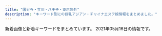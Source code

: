 ```yaml
---
title: "国分寺・立川・八王子・東京郊外"
description: "キーワード別にの巨乳アジアン・チャイナエステ嬢情報をまとめました。"
---
```


新着画像と新着キーワードをまとめています。
2021年05月16日の情報です。

<DmmAffiliateIns />
<KeywordTable
  shops={
    [
    {
        "keywords": {
            "C": 15
        },
        "url": "http://aes-relax.com/",
        "img_links": [
            "http://aes-relax.com/img/fline.png",
            "http://aes-relax.com/pic/topimg2.jpg",
            "http://aes-relax.com/img/access/road5.jpg",
            "http://aes-relax.com/img/ttl_staff.png",
            "http://aes-relax.com/staff/kaori/01.jpg",
            "http://aes-relax.com/img/access/road1.jpg",
            "http://aes-relax.com/staff/miyuki/01.jpg",
            "http://aes-relax.com/pic/topimg1.jpg",
            "http://aes-relax.com/staff/koko/01.jpg",
            "http://aes-relax.com/pic/topimg3.jpg",
            "http://aes-relax.com/img/access/road3.jpg",
            "http://aes-relax.com/img/loadat.png",
            "http://aes-relax.com/staff/mayumi/01.jpg",
            "http://aes-relax.com/staff/ichigo/01.jpg",
            "http://aes-relax.com/img/access/roaddm.png",
            "http://aes-relax.com/img/access/road2.jpg",
            "http://aes-relax.com/pic/head.jpg",
            "http://aes-relax.com/staff/miki/01.jpg",
            "http://aes-relax.com/staff/maria/01.jpg",
            "http://aes-relax.com/img/mline.png",
            "http://aes-relax.com/staff/sayuri/01.jpg",
            "http://aes-relax.com/img/access/road4.jpg"
        ],
        "station": "\u4e45\u7c73\u5ddd\u99c5\u5357\u53e3",
        "name": "\u8309\u8389\u82b1\u30fb\u30b8\u30e3\u30b9\u30df\u30f3"
    },
    {
        "keywords": {
            "87": 8,
            "D": 16,
            "86": 16,
            "C": 4
        },
        "url": "http://www.iyashiplus.iesjp.com/",
        "station": "JR\u7acb\u5ddd\u99c5\u5317\u53e3",
        "name": "\u7652\u3057\u30d7\u30e9\u30b9",
        "img_links": [
            "http://www.iyashiplus.iesjp.com/files/005.jpg",
            "http://www.iyashiplus.iesjp.com/images/nbj3.jpg",
            "http://www.iyashiplus.iesjp.com/files/001.jpg",
            "http://www.iyashiplus.iesjp.com/images/s_face.jpg",
            "http://www.iyashiplus.iesjp.com/files/002.jpg",
            "http://www.iyashiplus.iesjp.com/images/end1.jpg",
            "http://www.iyashiplus.iesjp.com/images/s_info.jpg",
            "http://www.iyashiplus.iesjp.com/images/s_staff01.jpg",
            "http://www.iyashiplus.iesjp.com/files/006.jpg",
            "http://www.iyashiplus.iesjp.com/images/mobile.jpg",
            "http://www.iyashiplus.iesjp.com/images/nbj3_staff.jpg",
            "http://www.iyashiplus.iesjp.com/files/003.jpg",
            "http://www.iyashiplus.iesjp.com/files/007.jpg",
            "http://www.iyashiplus.iesjp.com/images/1.jpg",
            "http://www.iyashiplus.iesjp.com/images/s_staff.jpg",
            "http://www.iyashiplus.iesjp.com/images/s_link.jpg",
            "http://www.iyashiplus.iesjp.com/images/s_news.jpg",
            "http://www.iyashiplus.iesjp.com/files/004.jpg",
            "http://www.iyashiplus.iesjp.com/images/top1.jpg",
            "http://www.iyashiplus.iesjp.com/images/s_pick.jpg",
            "http://www.iyashiplus.iesjp.com/images/top.jpg"
        ]
    },
    {
        "url": "http://e-hachiouji.com/",
        "station": "JR\u516b\u738b\u5b50\u99c5\u5317\u53e3",
        "keywords": {
            "C": 8
        },
        "name": "\u7d2b\u967d\u82b1",
        "img_links": [
            "http://e-hachiouji.com/images/g8.jpg",
            "http://e-hachiouji.com/images/index-staff.png",
            "http://e-hachiouji.com/images/banna3.jpg",
            "http://e-hachiouji.com/images/ringo.jpg",
            "http://e-hachiouji.com/images/nana3.jpg",
            "http://e-hachiouji.com/images/banna1.jpg",
            "http://e-hachiouji.com/images/g9.jpg",
            "http://e-hachiouji.com/images/g10.jpg",
            "http://e-hachiouji.com/images/mobel.jpg",
            "http://e-hachiouji.com/images/g2.jpg",
            "http://e-hachiouji.com/images/g6.jpg",
            "http://e-hachiouji.com/images/g5.jpg",
            "http://e-hachiouji.com/images/banna2.jpg",
            "http://e-hachiouji.com/images/top1.jpg",
            "http://e-hachiouji.com/images/g4.jpg",
            "http://e-hachiouji.com/images/g3.jpg",
            "http://e-hachiouji.com/images/g7.jpg"
        ]
    },
    {
        "img_links": [],
        "url": "http://gekkabijin.tyo.cm/",
        "station": "\u82b1\u5c0f\u91d1\u4e95\u99c5\u5357\u53e3",
        "keywords": {},
        "name": "\u6708\u9999\u7f8e\u4eba"
    },
    {
        "img_links": [],
        "url": "http://yorimichi.tyo.cm/",
        "station": "JR\u56fd\u5206\u5bfa\u99c5\u5357\u53e3",
        "name": "\u5bc4\u308a\u9053",
        "keywords": {}
    },
    {
        "station": "\u4e45\u7c73\u5ddd\u99c5\u5317\u53e3",
        "keywords": {
            "D": 5,
            "87": 3,
            "83": 1,
            "86": 1,
            "C": 1,
            "85": 1
        },
        "img_links": [
            "http://momoka.este.work/nbj2.jpg",
            "http://momoka.este.work/2019121106173083.jpg",
            "http://momoka.este.work/room3.jpg",
            "http://momoka.este.work/top.png",
            "http://momoka.este.work/end.png",
            "http://momoka.este.work/room4.jpg",
            "http://momoka.este.work/2019121106172252.jpg",
            "http://momoka.este.work/mobile.jpg",
            "http://momoka.este.work/2019121106171659.jpg",
            "http://momoka.este.work/2019121106171979.jpg",
            "http://momoka.este.work/mens-esthe1.png",
            "http://momoka.este.work/room1.jpg",
            "http://momoka.este.work/s_news.jpg",
            "http://momoka.este.work/s_staff.jpg",
            "http://momoka.este.work/2019123003062327.jpg",
            "http://momoka.este.work/room2.jpg",
            "http://momoka.este.work/2019121106170955.jpg",
            "http://momoka.este.work/s_link.jpg"
        ],
        "name": "\u6843\u9999",
        "url": "http://momoka.este.work/"
    },
    {
        "name": "\u6728\u6d29\u308c\u967d",
        "station": "JR\u56fd\u5206\u5bfa\u99c5\u5357\u53e3",
        "url": "http://esthe-relax.com/",
        "keywords": {
            "85": 12,
            "86": 18
        },
        "img_links": [
            "http://esthe-relax.com/images/main-sp.jpg",
            "http://esthe-relax.com/images/home_002.png",
            "http://esthe-relax.com/images/friend.png",
            "http://esthe-relax.com/images/main1.jpg",
            "http://esthe-relax.com/images/gallery.png",
            "http://esthe-relax.com/images/header3.png",
            "http://esthe-relax.com/images/staff.png",
            "http://esthe-relax.com/images/cg07.jpg",
            "http://esthe-relax.com/images/esthe1.jpg",
            "http://esthe-relax.com/images/home.png",
            "http://esthe-relax.com/images/clear.png",
            "http://esthe-relax.com/images/blog_002.png",
            "http://esthe-relax.com/images/acc.jpg",
            "http://esthe-relax.com/images/cg01.jpg",
            "http://esthe-relax.com/images/esthe3.jpg",
            "http://esthe-relax.com/images/link.png",
            "http://esthe-relax.com/images/cg06.jpg",
            "http://esthe-relax.com/images/esthe2.jpg",
            "http://esthe-relax.com/images/info.png",
            "http://esthe-relax.com/images/cg02.jpg",
            "http://esthe-relax.com/images/cg03.jpg"
        ]
    },
    {
        "img_links": [],
        "keywords": {},
        "station": "\u4fdd\u8c37\u99c5\u5357\u53e3",
        "url": "http://www.yumenouti.xyz/",
        "name": "\u5922\u306e\u5bb6"
    },
    {
        "station": "JR\u516b\u738b\u5b50\u99c5",
        "name": "\u30ad\u30e3\u30f3\u30c7\u30a3",
        "keywords": {
            "C": 24,
            "86": 4,
            "D": 7,
            "E": 1,
            "87": 4,
            "85": 1
        },
        "url": "http://candy.jpn.cm/",
        "img_links": [
            "http://candy.jpn.cm/photos/sites/67/2020/10/2020100603095899.jpg",
            "http://candy.jpn.cm/photos/sites/67/2021/02/2021021608063326.jpg",
            "http://candy.jpn.cm/images/girl-z2.jpg",
            "http://candy.jpn.cm/images/room3.jpg",
            "http://candy.jpn.cm/images/mobile.png",
            "http://candy.jpn.cm/images/s_news.jpg",
            "http://candy.jpn.cm/images/room5.jpg",
            "http://candy.jpn.cm/photos/sites/67/2019/08/201908010438494.jpg",
            "http://candy.jpn.cm/photos/sites/67/2020/02/2020021006215846.jpg",
            "http://candy.jpn.cm/images/girl-z1.jpg",
            "http://candy.jpn.cm/images/newface1.jpg",
            "http://candy.jpn.cm/photos/sites/67/2019/06/2019060407164073.jpg",
            "http://candy.jpn.cm/photos/sites/67/2019/12/2019120305152125.jpg",
            "http://candy.jpn.cm/photos/sites/67/2019/06/2019061406141820.jpg",
            "http://candy.jpn.cm/photos/sites/67/2019/03/201903220442120.jpg",
            "http://candy.jpn.cm/photos/sites/67/2019/04/2019041107590969.jpg",
            "http://candy.jpn.cm/images/staff01.jpg",
            "http://candy.jpn.cm/photos/sites/67/2019/04/2019042307544524.jpg",
            "http://candy.jpn.cm/images/room2.jpg",
            "http://candy.jpn.cm/images/room4.jpg",
            "http://candy.jpn.cm/images/link1.jpg",
            "http://candy.jpn.cm/images/top.jpg",
            "http://candy.jpn.cm/photos/sites/67/2019/03/2019032204421232.jpg"
        ]
    },
    {
        "keywords": {
            "D": 7,
            "E": 1,
            "86": 2,
            "F": 2,
            "87": 6,
            "90": 1,
            "C": 8,
            "85": 1,
            "89": 1
        },
        "img_links": [
            "http://www.girls.esjp.info/files/043-03.jpg",
            "http://www.girls.esjp.info/files/026.jpg",
            "http://www.girls.esjp.info/files/010.jpg",
            "http://www.girls.esjp.info/img/rsubt2.png",
            "http://www.girls.esjp.info/files/010-03.jpg",
            "http://www.girls.esjp.info/files/026-03.jpg",
            "http://www.girls.esjp.info/img/head.jpg",
            "http://www.girls.esjp.info/files/007-03.jpg",
            "http://www.girls.esjp.info/files/013-02.jpg",
            "http://www.girls.esjp.info/img/sys.jpg",
            "http://www.girls.esjp.info/files/005-02.jpg",
            "http://www.girls.esjp.info/img/rsubt3.png",
            "http://www.girls.esjp.info/files/001-03.jpg",
            "http://www.girls.esjp.info/files/044-03.jpg",
            "http://www.girls.esjp.info/files/028.jpg",
            "http://www.girls.esjp.info/files/002.jpg",
            "http://www.girls.esjp.info/files/006-03.jpg",
            "http://www.girls.esjp.info/files/007.jpg",
            "http://www.girls.esjp.info/img/rsubt4.png",
            "http://www.girls.esjp.info/img/staff_bottom.jpg",
            "http://www.girls.esjp.info/files/005.jpg",
            "http://www.girls.esjp.info/files/021-03.jpg",
            "http://www.girls.esjp.info/files/005-03.jpg",
            "http://www.girls.esjp.info/img/rsubt5.png",
            "http://www.girls.esjp.info/img/rsubt1.png",
            "http://www.girls.esjp.info/files/003.jpg",
            "http://www.girls.esjp.info/files/012-03.jpg",
            "http://www.girls.esjp.info/files/002-02.jpg",
            "http://www.girls.esjp.info/files/044.jpg",
            "http://www.girls.esjp.info/files/021.jpg",
            "http://www.girls.esjp.info/img/telpnone.png",
            "http://www.girls.esjp.info/files/043-02.jpg",
            "http://www.girls.esjp.info/files/013.jpg",
            "http://www.girls.esjp.info/files/021-02.jpg",
            "http://www.girls.esjp.info/files/003-03.jpg",
            "http://www.girls.esjp.info/img/rsubt6.png",
            "http://www.girls.esjp.info/files/012.jpg",
            "http://www.girls.esjp.info/files/006-02.jpg",
            "http://www.girls.esjp.info/files/028-02.jpg",
            "http://www.girls.esjp.info/files/001.jpg",
            "http://www.girls.esjp.info/files/010-02.jpg",
            "http://www.girls.esjp.info/files/028-03.jpg",
            "http://www.girls.esjp.info/files/003-02.jpg",
            "http://www.girls.esjp.info/files/002-03.jpg",
            "http://www.girls.esjp.info/files/001-02.jpg",
            "http://www.girls.esjp.info/files/012-02.jpg",
            "http://www.girls.esjp.info/files/026-02.jpg",
            "http://www.girls.esjp.info/files/006.jpg",
            "http://www.girls.esjp.info/files/043.jpg",
            "http://www.girls.esjp.info/files/007-02.jpg",
            "http://www.girls.esjp.info/files/013-03.jpg",
            "http://www.girls.esjp.info/files/044-02.jpg",
            "http://www.girls.esjp.info/img/staff_top.jpg",
            "http://www.girls.esjp.info/img/rsubt7.png"
        ],
        "url": "http://www.girls.esjp.info/",
        "name": "Girls",
        "station": "JR\u56fd\u5206\u5bfa\u99c5\u5357\u53e3"
    },
    {
        "img_links": [
            "https://himawari.tyo.cm/images/link_nav02.jpg",
            "https://himawari.tyo.cm/images/ico01.png",
            "https://himawari.tyo.cm/images/link_nav03.jpg",
            "https://himawari.tyo.cm/images/link_nav01.jpg",
            "https://himawari.tyo.cm/photos/sites/47/2020/10/2020100208175541.jpg",
            "https://himawari.tyo.cm/images/side_tel.jpg",
            "https://himawari.tyo.cm/photos/sites/47/2020/10/2020100603052948.jpg",
            "https://himawari.tyo.cm/images/top_slider01.jpg",
            "https://himawari.tyo.cm/images/link_nav07.jpg",
            "https://himawari.tyo.cm/images/top_slider02.jpg",
            "https://himawari.tyo.cm/images/top.png",
            "https://himawari.tyo.cm/photos/sites/47/2020/10/2020100208175350.jpg",
            "https://himawari.tyo.cm/images/info3.jpg",
            "https://himawari.tyo.cm/photos/sites/47/2020/10/202010020817559.jpg",
            "https://himawari.tyo.cm/images/link_nav05.jpg",
            "https://himawari.tyo.cm/images/sp_top.jpg",
            "https://himawari.tyo.cm/images/info2.jpg",
            "https://himawari.tyo.cm/images/link_nav06.jpg",
            "https://himawari.tyo.cm/images/link_nav04.jpg",
            "https://himawari.tyo.cm/photos/sites/47/2020/10/2020100208175477.jpg",
            "https://himawari.tyo.cm/photos/sites/47/2020/10/202010020817547.jpg",
            "https://himawari.tyo.cm/photos/sites/47/2021/02/2021021607515371.jpg",
            "https://himawari.tyo.cm/images/info1.jpg",
            "https://himawari.tyo.cm/photos/sites/47/2020/10/2020100208175534.jpg",
            "https://himawari.tyo.cm/images/side_mobile.jpg",
            "https://himawari.tyo.cm/images/side_link.jpg"
        ],
        "url": "https://himawari.tyo.cm/",
        "keywords": {
            "D": 6,
            "86": 3,
            "85": 3
        },
        "name": "\u3072\u307e\u308f\u308a",
        "station": "JR\u516b\u738b\u5b50\u99c5\u5357\u53e3"
    },
    {
        "keywords": {},
        "img_links": [
            "https://static.wixstatic.com/media/ec4537_274bc3438d36433ba3c53b96f9a4b78e~mv2.png",
            "https://static.wixstatic.com/media/ec4537_921179784e3d4c8083c977922ee92b26~mv2.jpg",
            "https://static.wixstatic.com/media/ec4537_0944ac8a92624ec193a4a6265a938a13~mv2.jpg",
            "https://static.wixstatic.com/media/ec4537_84455edfbe9045638ff4864dbd8b6dbf~mv2.png",
            "https://static.wixstatic.com/media/ec4537_fd834cc8bb6d4d92a1629e76a8f38d83~mv2.png",
            "https://static.wixstatic.com/media/ec4537_c7bc87d5a1344b76ba3b66244a8c45e7~mv2.png",
            "https://static.wixstatic.com/media/71aabe_7fde48e91203411687f75bf66049b810~mv2.jpg",
            "https://static.wixstatic.com/media/ec4537_08f9eccd1af04cd5bc840b5b4915e43b~mv2.png",
            "https://static.wixstatic.com/media/ec4537_d0bfd0748f474bc291d124a65c8003aa~mv2.png",
            "https://static.wixstatic.com/media/ec4537_ec2950e8cbe04a37a4120af92182a3be~mv2.jpg",
            "https://static.wixstatic.com/media/ec4537_657ddbca65f149c696f15653f67c2cea~mv2.jpg",
            "https://static.wixstatic.com/media/ec4537_6623cbdf8c2b44edacef547a88811202~mv2.png",
            "https://static.wixstatic.com/media/ec4537_64d554c94c7d4fdaa26eb37af2c14d04~mv2.png",
            "https://static.wixstatic.com/media/ec4537_b408abc40e774d67b20cb708c9a38b55~mv2.jpg",
            "https://static.wixstatic.com/media/ec4537_59fc4b0f6cb7428f93306795b9350b7e~mv2.jpg",
            "https://static.wixstatic.com/media/ec4537_70f3a56b138c4473b8438d54e7169a77~mv2.png",
            "https://static.wixstatic.com/media/ec4537_b88f86e3027f4365a66545ddc623f2f0~mv2.png"
        ],
        "station": "\u6771\u4e45\u7559\u7c73\u99c5\u5317\u53e3",
        "name": "\u6708\u7f8e\u4eba",
        "url": "https://tsukibijin88.wixsite.com/index"
    },
    {
        "url": "http://sln-heal.com/",
        "station": "\u3072\u3070\u308a\u30f6\u4e18\u99c5\u5357\u53e3",
        "img_links": [
            "http://sln-heal.com/staff/risa/01mb.jpg",
            "http://sln-heal.com/staff/momo/01.jpg",
            "http://sln-heal.com/staff/yuki/01mb.jpg",
            "http://sln-heal.com/staff/momo/01mb.jpg",
            "http://sln-heal.com/staff/aya/01.jpg",
            "http://sln-heal.com/i/files/homeimg.jpg",
            "http://sln-heal.com/img/ttl_staff.jpg",
            "http://sln-heal.com/pic/topimg4.png",
            "http://sln-heal.com/pic/topimg1.png",
            "http://sln-heal.com/staff/yuki/01.jpg",
            "http://sln-heal.com/pic/topimg5.png",
            "http://sln-heal.com/staff/sizuka/01.jpg",
            "http://sln-heal.com/pic/topimg3.png",
            "http://sln-heal.com/img/att.png",
            "http://sln-heal.com/img/ttl_rec.png",
            "http://sln-heal.com/pic/topimg2.png",
            "http://sln-heal.com/img/ttl_mobile.png",
            "http://sln-heal.com/staff/aya/01mb.jpg",
            "http://sln-heal.com/staff/risa/01.jpg",
            "http://sln-heal.com/pic/head.jpg",
            "http://sln-heal.com/staff/sizuka/01mb.jpg"
        ],
        "keywords": {
            "C": 14
        },
        "name": "\u304d\u3089\u3089"
    },
    {
        "station": "JR\u56fd\u5206\u5bfa\u99c5\u5357\u53e3",
        "keywords": {
            "89": 6,
            "D": 9,
            "90": 3
        },
        "url": "http://www.relax-aster.com/",
        "img_links": [
            "http://www.relax-aster.com/css/baner06.jpg",
            "http://www.relax-aster.com/css/staff/staff12.jpg",
            "http://www.relax-aster.com/css/staff/staff08-a.jpg",
            "http://www.relax-aster.com/css/staff/staff005.jpg",
            "http://www.relax-aster.com/css/staff/staff005-a.jpg",
            "http://www.relax-aster.com/css/staff/staff10-a.jpg",
            "http://www.relax-aster.com/css/nav/nav-003.jpg",
            "http://www.relax-aster.com/css/staff/staff007-a.jpg",
            "http://www.relax-aster.com/css/staff/staff006.jpg",
            "http://www.relax-aster.com/css/staff/staff09.jpg",
            "http://www.relax-aster.com/css/osusume09.jpg",
            "http://www.relax-aster.com/css/staff/staff10.jpg",
            "http://www.relax-aster.com/css/staff/staff007-b.jpg",
            "http://www.relax-aster.com/css/nav/nav-006.jpg",
            "http://www.relax-aster.com/css/staff/staff0001-b.jpg",
            "http://www.relax-aster.com/css/staff/staff0007.jpg",
            "http://www.relax-aster.com/css/nav/nav-005.jpg",
            "http://www.relax-aster.com/css/staff/staff0001-a.jpg",
            "http://www.relax-aster.com/css/staff/staff00001.jpg",
            "http://www.relax-aster.com/css/staff/staff06-a.jpg",
            "http://www.relax-aster.com/css/staff/staff12-a.jpg",
            "http://www.relax-aster.com/css/nav/nav-001.jpg",
            "http://www.relax-aster.com/css/nav/nav-002.jpg",
            "http://www.relax-aster.com/css/top-left003.jpg",
            "http://www.relax-aster.com/css/staff/staff08.jpg",
            "http://www.relax-aster.com/css/staff/staff11-a.jpg",
            "http://www.relax-aster.com/css/staff/staff09-a.jpg",
            "http://www.relax-aster.com/css/tel01.png",
            "http://www.relax-aster.com/css/staff/staff011.jpg",
            "http://www.relax-aster.com/css/nav/nav-004.jpg"
        ],
        "name": "\u30a2\u30b9\u30bf\u30fc"
    },
    {
        "img_links": [],
        "url": "http://seven-love.xyz.mn/",
        "name": "Seven\u604b",
        "keywords": {},
        "station": "\u3072\u3070\u308a\u30f6\u4e18\u99c5\u5357\u53e3"
    },
    {
        "station": "JR\u8c4a\u7530\u99c5\u5317\u53e3",
        "url": "http://esthe-massage.in.net/",
        "name": "\u30e9\u30d9\u30f3\u30c0\u30fc",
        "img_links": [
            "http://esthe-massage.in.net/img/st2.jpg",
            "http://esthe-massage.in.net/img/r3.jpg",
            "http://esthe-massage.in.net/img/lint.jpg",
            "http://esthe-massage.in.net/img/st5.jpg",
            "http://esthe-massage.in.net/img/sta2.jpg",
            "http://esthe-massage.in.net/img/top.jpg",
            "http://esthe-massage.in.net/img/r2.jpg",
            "http://esthe-massage.in.net/img/sta3.jpg",
            "http://esthe-massage.in.net/img/sta1.jpg",
            "http://esthe-massage.in.net/img/st3.jpg",
            "http://esthe-massage.in.net/img/stat.jpg",
            "http://esthe-massage.in.net/img/fla.jpg",
            "http://esthe-massage.in.net/img/root.jpg",
            "http://esthe-massage.in.net/img/rect.jpg",
            "http://esthe-massage.in.net/img/acct.jpg",
            "http://esthe-massage.in.net/img/r1.jpg",
            "http://esthe-massage.in.net/img/st1.jpg"
        ],
        "keywords": {
            "86": 5,
            "87": 2
        }
    },
    {
        "url": "http://lucky-day.jpn.vin/",
        "name": "Lucky Day",
        "keywords": {
            "87": 40,
            "85": 50,
            "D": 90,
            "E": 20,
            "84": 10,
            "86": 20,
            "C": 26
        },
        "img_links": [
            "http://lucky-day.jpn.vin/images/tit-infor.png",
            "http://lucky-day.jpn.vin/images/tite-staff.png",
            "http://lucky-day.jpn.vin/images/r04.jpg",
            "http://lucky-day.jpn.vin/images/tit-pick.png",
            "http://lucky-day.jpn.vin/images/acc1.jpg",
            "http://lucky-day.jpn.vin/photos/sites/70/2020/11/2020110217103786.jpg",
            "http://lucky-day.jpn.vin/photos/sites/70/2020/10/2020102716195949.jpg",
            "http://lucky-day.jpn.vin/photos/sites/70/2021/04/2021041213463876.jpg",
            "http://lucky-day.jpn.vin/images/r01.jpg",
            "http://lucky-day.jpn.vin/images/r02.jpg",
            "http://lucky-day.jpn.vin/photos/sites/70/2020/11/2020112316215988.jpg",
            "http://lucky-day.jpn.vin/images/infor.png",
            "http://lucky-day.jpn.vin/photos/sites/70/2020/07/2020073005191860.jpg",
            "http://lucky-day.jpn.vin/photos/sites/70/2021/02/2021022412332831.jpg",
            "http://lucky-day.jpn.vin/images/acc2.jpg",
            "http://lucky-day.jpn.vin/images/top.png",
            "http://lucky-day.jpn.vin/images/acc4.jpg",
            "http://lucky-day.jpn.vin/photos/sites/70/2021/03/2021032818000221.jpg",
            "http://lucky-day.jpn.vin/images/tit-new.png",
            "http://lucky-day.jpn.vin/images/tit-gat.png",
            "http://lucky-day.jpn.vin/photos/sites/70/2021/04/2021040516140276.jpg",
            "http://lucky-day.jpn.vin/photos/sites/70/2021/05/2021050815172844.jpg",
            "http://lucky-day.jpn.vin/photos/sites/70/2020/11/2020112516280331.jpg",
            "http://lucky-day.jpn.vin/photos/sites/70/2020/10/2020102813214196.jpg",
            "http://lucky-day.jpn.vin/images/acc3.jpg",
            "http://lucky-day.jpn.vin/photos/sites/70/2020/12/2020122415521749.jpg",
            "http://lucky-day.jpn.vin/images/r03.jpg"
        ],
        "station": "JR\u7acb\u5ddd\u99c5\u5357\u53e3"
    },
    {
        "name": "\u30a2\u30b5\u30d2\u30a8\u30b9\u30c6",
        "url": "https://www.asahi-esthe.com/",
        "keywords": {
            "86": 8,
            "\u30bb\u30af\u30b7\u30fc": 2,
            "84": 4,
            "C": 46,
            "\u7206\u4e73": 4,
            "83": 4,
            "D": 8,
            "82": 4,
            "85": 4,
            "87": 2,
            "F": 4,
            "\u4e73": 4
        },
        "img_links": [
            "https://www.asahi-esthe.com/wp-content/uploads/2020/06/original.jpg",
            "https://www.asahi-esthe.com/wp-content/uploads/2017/11/spa-voucher-315x315.png",
            "https://www.asahi-esthe.com/wp-content/uploads/2021/03/6014147c2bd07394e0fe58d3e9d6839.jpg",
            "https://www.asahi-esthe.com/wp-content/uploads/2021/04/b885c700374a617194559ca52224429-200x300.jpg",
            "https://www.asahi-esthe.com/wp-content/uploads/2021/04/5da8bd35612a254103ad5ac1bfc7df5-300x300.jpg",
            "https://www.asahi-esthe.com/wp-content/uploads/2021/04/5b029a5f14887d2b8ff830b2f9849bd-1-scaled.jpg",
            "https://www.asahi-esthe.com/wp-content/uploads/2020/08/0f8ba5b717266f71f4702c789fa2f9b-300x148.jpg",
            "https://www.asahi-esthe.com/wp-content/uploads/bb-plugin/cache/56da5ca7cef7df50174c195fae659f9-circle.jpg",
            "https://www.asahi-esthe.com/wp-content/uploads/2020/06/85add3b7a160d71cd1796851b869684-300x300.jpg",
            "https://www.asahi-esthe.com/wp-content/uploads/2020/08/af1d1de8869cc72f89fe89aa359c2ea-300x148.jpg",
            "https://www.asahi-esthe.com/wp-content/uploads/bb-plugin/cache/1e42fd7e9bdb1a5dc28e8e5c27a41d7-circle.jpg",
            "https://www.asahi-esthe.com/wp-content/plugins/beaver-builder-lite-version/img/pixel.png",
            "https://www.asahi-esthe.com/wp-content/uploads/bb-plugin/cache/210fa707f8140385468452419b504c6-circle.jpg",
            "https://www.asahi-esthe.com/wp-content/uploads/bb-plugin/cache/e19c7f0b0ae2e32f371cbb274f69ba5-1-circle.jpg",
            "https://www.asahi-esthe.com/wp-content/uploads/bb-plugin/cache/07027559cbf2cb609533bc524e06905-circle.jpg",
            "https://www.asahi-esthe.com/wp-content/uploads/2020/06/687ab1685328def3787c2cc7742d37f-300x148.jpg",
            "https://www.asahi-esthe.com/wp-content/uploads/bb-plugin/cache/f532f6c49a0c2e54634ac09476dcb43-1022x1024-circle.jpg",
            "https://www.asahi-esthe.com/wp-content/uploads/2019/11/slider1.jpg",
            "https://www.asahi-esthe.com/wp-content/uploads/2017/11/spa-voucher-630x630.png",
            "https://www.asahi-esthe.com/wp-content/uploads/2020/06/1e42fd7e9bdb1a5dc28e8e5c27a41d7-300x300.jpg",
            "https://www.asahi-esthe.com/wp-content/uploads/2020/08/bc6791c99340b30e294fd30338d4d53-300x149.jpg",
            "https://www.asahi-esthe.com/wp-content/uploads/2021/04/c75dde40d918199d3e5604699a50987-225x300.jpg",
            "https://www.asahi-esthe.com/wp-content/uploads/bb-plugin/cache/31245c5f2d2dff6fd0cbab31f48f187-circle.jpg",
            "https://www.asahi-esthe.com/wp-content/uploads/2020/07/6e18dba538d1cb1a28011c3ad2204a3-300x149.jpg",
            "https://www.asahi-esthe.com/wp-content/uploads/2017/11/spa-voucher.png",
            "https://www.asahi-esthe.com/wp-content/uploads/2020/06/serapisuto-300x106.png",
            "https://www.asahi-esthe.com/wp-content/uploads/2013/04/large-315x315.jpg",
            "https://www.asahi-esthe.com/wp-content/uploads/bb-plugin/cache/cdb6f84ce805b50aab0ecc7dea3fc6b-circle.jpg",
            "https://www.asahi-esthe.com/wp-content/uploads/bb-plugin/cache/5d91b0ca5dc4839ced8698e076eb5a8-circle.jpg",
            "https://www.asahi-esthe.com/wp-content/uploads/bb-plugin/cache/39cb329d4b872957cd4bb32efcbbb81-circle.jpg",
            "https://www.asahi-esthe.com/wp-content/uploads/2016/12/second-pic-shop-630x630.jpg",
            "https://www.asahi-esthe.com/wp-content/uploads/2020/06/95c3b4b4cb3df28b5fd1c1cd2382212-300x148.jpg",
            "https://www.asahi-esthe.com/wp-content/uploads/2020/08/f19c130ced625e76df374e92656c4ce-300x149.jpg",
            "https://www.asahi-esthe.com/wp-content/uploads/bb-plugin/cache/a8c74995087bb0b1472f5ce4548d29b-circle.jpg",
            "https://www.asahi-esthe.com/wp-content/uploads/2020/06/652ddc2fe484fa8033de98238a068a4-300x300.jpg",
            "https://www.asahi-esthe.com/wp-content/uploads/2020/06/307af00e6376110eb594cb21a951129-300x300.jpg",
            "https://www.asahi-esthe.com/wp-content/uploads/2020/08/2c86a3401864a9b267c1d2345735b08-300x148.jpg",
            "https://www.asahi-esthe.com/wp-content/uploads/2020/07/1cb1e6f9d5bff20362d37bef344b8df-300x149.jpg",
            "https://www.asahi-esthe.com/wp-content/uploads/2020/06/6fd69a76919d1ee0ef632a76b84ab15-300x148.jpg",
            "https://www.asahi-esthe.com/wp-content/uploads/2013/04/large-630x401.jpg",
            "https://www.asahi-esthe.com/wp-content/uploads/2020/06/5bb5966b2987ff767e3073f6f9a5e26-300x148.jpg",
            "https://www.asahi-esthe.com/wp-content/uploads/2020/06/cdfecb6a823ebebbd6330a7a7ecc731-300x148.jpg",
            "https://www.asahi-esthe.com/wp-content/uploads/2020/12/237aa05907c61714132e500609d16c9-300x300.jpg",
            "https://www.asahi-esthe.com/wp-content/uploads/2013/04/large-100x100.jpg",
            "https://www.asahi-esthe.com/wp-content/uploads/bb-plugin/cache/10378013268d3d764f8251835a15d1a-circle.jpg",
            "https://www.asahi-esthe.com/wp-content/uploads/2020/11/11111111-300x216.png",
            "https://www.asahi-esthe.com/wp-content/uploads/bb-plugin/cache/f00d482cbb040f330ab7b54a6fed7a0-circle.jpg",
            "https://www.asahi-esthe.com/wp-content/uploads/2020/07/5be1e8c25d1ac2b61b029a9d7c7a1d5-300x149.jpg",
            "https://www.asahi-esthe.com/wp-content/uploads/2020/08/e120bbf3d39ca1935f96a502b637503-300x148.jpg",
            "https://www.asahi-esthe.com/wp-content/uploads/2020/06/66bb3f68b419ba492e9539a10c4144d-300x147.jpg"
        ],
        "station": "JR\u516b\u738b\u5b50\u99c5\u5317\u53e3"
    },
    {
        "img_links": [
            "http://relaxpa.xyz/images/room2.jpg",
            "http://relaxpa.xyz/images/room1.jpg",
            "http://relaxpa.xyz/images/room4.jpg",
            "http://relaxpa.xyz/images/g5.jpg",
            "http://relaxpa.xyz/images/tit-staff.jpg",
            "http://relaxpa.xyz/images/g3.jpg",
            "http://relaxpa.xyz/images/top.jpg",
            "http://relaxpa.xyz/images/yumi0.jpg",
            "http://relaxpa.xyz/images/yumi1.jpg",
            "http://relaxpa.xyz/images/room3.jpg",
            "http://relaxpa.xyz/images/mobile.jpg",
            "http://relaxpa.xyz/images/nei03.jpg",
            "http://relaxpa.xyz/images/kana2.jpg",
            "http://relaxpa.xyz/images/news1.jpg",
            "http://relaxpa.xyz/images/g6.jpg",
            "http://relaxpa.xyz/images/g2.jpg",
            "http://relaxpa.xyz/images/g0.jpg",
            "http://relaxpa.xyz/images/g52.jpg",
            "http://relaxpa.xyz/images/kana1.jpg",
            "http://relaxpa.xyz/images/g31.jpg"
        ],
        "keywords": {
            "83": 1,
            "87": 1,
            "D": 1,
            "85": 4,
            "C": 13
        },
        "station": "JR\u516b\u738b\u5b50\u99c5\u5357\u53e3",
        "name": "\u30ea\u30e9\u30af\u30b9\u30d1",
        "url": "http://relaxpa.xyz/"
    },
    {
        "keywords": {
            "F": 1,
            "D": 59,
            "E": 76,
            "\u30bb\u30af\u30b7\u30fc": 4
        },
        "station": "JR\u56fd\u5206\u5bfa\u99c5\u5317\u53e3",
        "img_links": [
            "https://ca-girl.com/wp-content/uploads/2021/02/aiojiosaskalasa.jpg",
            "https://ca-girl.com/wp-content/uploads/2021/02/hosiajoiaokla.jpg",
            "https://ca-girl.com/wp-content/uploads/2021/02/13aesrtdyf.jpg",
            "https://ca-girl.com/wp-content/uploads/2021/02/e5drtfyug1-awesrtdyfugi.jpg",
            "https://ca-girl.com/wp-content/uploads/2021/02/soajsoiakla.jpg",
            "https://ca-girl.com/wp-content/uploads/2021/02/2435678yuiyhj.jpg",
            "https://ca-girl.com/wp-content/uploads/2021/02/hsuaoijiaoa.jpg",
            "https://ca-girl.com/wp-content/uploads/2021/02/11awesrtdyfugi-1.jpg",
            "https://ca-girl.com/wp-content/uploads/2021/02/estrdytfugiho.jpg",
            "https://ca-girl.com/wp-content/uploads/2021/02/aerstdyfu.jpg",
            "https://ca-girl.com/wp-content/uploads/2021/02/9jhgvjhk.jpg",
            "https://ca-girl.com/wp-content/uploads/2021/02/uyhuijnlmlkmlkmlkmlk.jpg",
            "https://ca-girl.com/wp-content/uploads/2021/02/husahsuiaas.jpg",
            "https://ca-girl.com/wp-content/uploads/2021/02/hsaioijsioaas.jpg",
            "https://ca-girl.com/wp-content/uploads/2021/02/6578iuawesrtdyfugi.jpg",
            "https://ca-girl.com/wp-content/uploads/2021/02/setrdyfugawesrtdyfugi.jpg",
            "https://ca-girl.com/wp-content/uploads/2021/02/drftyguhij.jpg",
            "https://ca-girl.com/wp-content/uploads/2021/02/xfrtyfugi.jpg",
            "https://ca-girl.com/wp-content/themes/este/img/top-img02.png",
            "https://ca-girl.com/wp-content/uploads/2021/02/sp90aouiyawesrtdyfugi.jpg",
            "https://ca-girl.com/wp-content/uploads/2021/02/sredtfygusa.jpg",
            "https://ca-girl.com/wp-content/uploads/2021/02/1setrdyfusa.jpg",
            "https://ca-girl.com/wp-content/uploads/2021/02/1ydtsfuaghija.jpg",
            "https://ca-girl.com/wp-content/uploads/2021/02/drtyfugihojp.jpg",
            "https://ca-girl.com/wp-content/uploads/2021/02/hasiujilamklassa.jpg",
            "https://ca-girl.com/wp-content/uploads/2021/02/awerstdyfugihoj.jpg",
            "https://ca-girl.com/wp-content/uploads/2021/02/husahsoiajlsak.jpg",
            "https://ca-girl.com/wp-content/uploads/2021/02/sauygihoj.jpg",
            "https://ca-girl.com/wp-content/uploads/2021/02/srdtfuygiuh.jpg",
            "https://ca-girl.com/wp-content/uploads/2021/02/restdyfugusa.jpg",
            "https://ca-girl.com/wp-content/themes/este/img/tel_footer.png",
            "https://ca-girl.com/wp-content/uploads/2021/02/34567jha.jpg",
            "https://ca-girl.com/wp-content/uploads/2021/02/arwerstdyfugi.jpg",
            "https://ca-girl.com/wp-content/uploads/2021/02/ahiosjaslkaa.jpg",
            "https://ca-girl.com/wp-content/uploads/2021/02/12awesrtdyfugi-1.jpg",
            "https://ca-girl.com/wp-content/uploads/2021/02/hsoajioaopa-1.jpg",
            "https://ca-girl.com/wp-content/uploads/2021/02/jsioaoissa.jpg",
            "https://ca-girl.com/wp-content/uploads/2021/02/sertdyfugi.jpg",
            "https://ca-girl.com/wp-content/uploads/2021/02/99awesrtdyfugi.jpg",
            "https://ca-girl.com/wp-content/uploads/2021/02/tyfugihojpka.jpg",
            "https://ca-girl.com/wp-content/uploads/2021/02/sertdyfugia.jpg",
            "https://ca-girl.com/wp-content/uploads/2021/02/sxdcvbnliojuhyghjk.jpg",
            "https://ca-girl.com/wp-content/uploads/2021/02/setrdytfugihoa.jpg",
            "https://ca-girl.com/wp-content/themes/este/img/top-img05.png",
            "https://ca-girl.com/wp-content/uploads/2021/03/7654awesrtdyfugi.jpg",
            "https://ca-girl.com/wp-content/uploads/2021/05/28176tgawesrtdyfugi.jpg",
            "https://ca-girl.com/wp-content/uploads/2021/02/oiuytdfugih.jpg",
            "https://ca-girl.com/wp-content/uploads/2021/02/TFYUGIHSA.jpg",
            "https://ca-girl.com/wp-content/uploads/2021/02/wserdtfygu12.jpg",
            "https://ca-girl.com/wp-content/themes/este/img/top-img03.png",
            "https://ca-girl.com/wp-content/themes/este/img/call.png",
            "https://ca-girl.com/wp-content/uploads/2021/02/WEarstdy.jpg",
            "https://ca-girl.com/wp-content/themes/este/img/tel_header.png",
            "https://ca-girl.com/wp-content/uploads/2021/02/12esrtdyfug.jpg",
            "https://ca-girl.com/wp-content/uploads/2021/02/fyguhijl.jpg",
            "https://ca-girl.com/wp-content/uploads/2021/02/xrtdyfugi.jpg",
            "https://ca-girl.com/wp-content/uploads/2021/02/fghlkjhhhhhhhhh.jpg",
            "https://ca-girl.com/wp-content/uploads/2021/02/34567hja.jpg",
            "https://ca-girl.com/wp-content/uploads/2021/02/drtyfugihoa-1.jpg",
            "https://ca-girl.com/wp-content/uploads/2021/02/isjioiojiossjaosa.jpg",
            "https://ca-girl.com/wp-content/uploads/2021/02/876521wesrtdyfugi.jpg",
            "https://ca-girl.com/wp-content/uploads/2021/02/awesrtdyfu.jpg",
            "https://ca-girl.com/wp-content/uploads/2021/02/huosajoisaosa.jpg",
            "https://ca-girl.com/wp-content/uploads/2021/02/fygiuhoja.jpg",
            "https://ca-girl.com/wp-content/uploads/2021/02/12awesrtdyfugi.jpg",
            "https://ca-girl.com/wp-content/themes/este/img/top-img04.png",
            "https://ca-girl.com/wp-content/uploads/2021/02/1waerstdyfu.jpg",
            "https://ca-girl.com/wp-content/uploads/2021/02/981726tyawesrtdyfugi.jpg",
            "https://ca-girl.com/wp-content/uploads/2021/02/88awesrtdyfugi.jpg",
            "https://ca-girl.com/wp-content/uploads/2021/02/awesrtdyfugi.jpg",
            "https://ca-girl.com/wp-content/uploads/2021/03/981726awesrtdyfugi.jpg",
            "https://ca-girl.com/wp-content/themes/este/img/top-img01.png",
            "https://ca-girl.com/wp-content/uploads/2021/02/sretdryfusa1.jpg",
            "https://ca-girl.com/wp-content/uploads/2021/02/sarydtfugiho.jpg",
            "https://ca-girl.com/wp-content/uploads/2021/02/1gyiuhoisja.jpg",
            "https://ca-girl.com/wp-content/uploads/2021/02/etsrdyfugi.jpg",
            "https://ca-girl.com/wp-content/uploads/2021/02/rdytfugihojpsa.jpg",
            "https://ca-girl.com/wp-content/uploads/2021/02/esrtdyfugi.jpg",
            "https://ca-girl.com/wp-content/uploads/2021/02/drytfugi.jpg",
            "https://ca-girl.com/wp-content/uploads/2021/03/21876awesrtdyfugi.jpg",
            "https://ca-girl.com/wp-content/uploads/2021/02/9876awesrtdyfugi.jpg",
            "https://ca-girl.com/wp-content/uploads/2021/02/ytyfugihl.jpg",
            "https://ca-girl.com/wp-content/uploads/2021/02/setrdytfuygiuhoij.jpg"
        ],
        "url": "https://ca-girl.com/",
        "name": "Cawaii Girl\uff5e\u304b\u308f\u3044\u3044\u30ac\u30fc\u30eb\uff5e"
    },
    {
        "img_links": [
            "http://www.bishoujo.mensest.com/photo_news/upimg/2627560750deb621c2_0.jpg",
            "http://www.bishoujo.mensest.com/files/007.jpg",
            "http://www.bishoujo.mensest.com/photo_news/upimg/726376099dd0b72741_0.jpg",
            "http://www.bishoujo.mensest.com/images/m6.jpg",
            "http://www.bishoujo.mensest.com/files/002.jpg",
            "http://www.bishoujo.mensest.com/images/m4.jpg",
            "http://www.bishoujo.mensest.com/images/rsubt7.png",
            "http://www.bishoujo.mensest.com/photo_news/upimg/47732607cd5d589472_0.jpg",
            "http://www.bishoujo.mensest.com/images/rsubt2.png",
            "http://www.bishoujo.mensest.com/images/pagetop.png",
            "http://www.bishoujo.mensest.com/photo_news/upimg/84164609df9e2adc7f_0.jpg",
            "http://www.bishoujo.mensest.com/files/011.jpg",
            "http://www.bishoujo.mensest.com/files/010.jpg",
            "http://www.bishoujo.mensest.com/images/m3.jpg",
            "http://www.bishoujo.mensest.com/images/top_sp_slider01.jpg",
            "http://www.bishoujo.mensest.com/files/006.jpg",
            "http://www.bishoujo.mensest.com/files/003.jpg",
            "http://www.bishoujo.mensest.com/files/005.jpg",
            "http://www.bishoujo.mensest.com/photo_news/upimg/48582609caef518834_0.jpg",
            "http://www.bishoujo.mensest.com/images/ico01.png",
            "http://www.bishoujo.mensest.com/images/rsubt4.png",
            "http://www.bishoujo.mensest.com/images/m1.jpg",
            "http://www.bishoujo.mensest.com/images/rsubt6.png",
            "http://www.bishoujo.mensest.com/images/rsubt1.png",
            "http://www.bishoujo.mensest.com/images/m2.jpg",
            "http://www.bishoujo.mensest.com/images/pic_girl01.jpg",
            "http://www.bishoujo.mensest.com/images/rsubt3.png",
            "http://www.bishoujo.mensest.com/files/009.jpg",
            "http://www.bishoujo.mensest.com/files/001.jpg",
            "http://www.bishoujo.mensest.com/photo_news/upimg/12138608f80c96a6d0_0.jpg",
            "http://www.bishoujo.mensest.com/images/rsubt5.png"
        ],
        "name": "\u7f8e\u5c11\u5973\u306e\u5b66\u5712",
        "keywords": {
            "D": 32,
            "87": 28,
            "86": 4,
            "E": 4,
            "90": 4
        },
        "url": "http://www.bishoujo.mensest.com/",
        "station": "JR\u516b\u738b\u5b50\u99c5\u5357\u53e3"
    },
    {
        "url": "http://yume-yuri.info/",
        "name": "\u5922\u767e\u5408",
        "img_links": [
            "http://yume-yuri.info/images/momo.jpg",
            "http://yume-yuri.info/images/r2.jpg",
            "http://yume-yuri.info/images/baner1.jpg",
            "http://yume-yuri.info/images/r4.jpg",
            "http://yume-yuri.info/images/r1.jpg",
            "http://yume-yuri.info/images/g3.jpg",
            "http://yume-yuri.info/images/r3.jpg",
            "http://yume-yuri.info/images/r5.jpg",
            "http://yume-yuri.info/images/g1.jpg",
            "http://yume-yuri.info/images/r6.jpg",
            "http://yume-yuri.info/images/g5.jpg",
            "http://yume-yuri.info/images/mobile.jpg",
            "http://yume-yuri.info/images/yuki.jpg",
            "http://yume-yuri.info/images/g2.jpg",
            "http://yume-yuri.info/images/g4.jpg",
            "http://yume-yuri.info/images/baner2.jpg"
        ],
        "station": "\u4eac\u738b\u516b\u738b\u5b50\u99c5",
        "keywords": {}
    },
    {
        "station": "JR\u516b\u738b\u5b50\u99c5\u5317\u53e3",
        "keywords": {},
        "name": "\u840c",
        "url": "http://www.moe-es.link/",
        "img_links": [
            "http://www.moe-es.link/images/staff_t.jpg",
            "http://www.moe-es.link/img/mayumi1.jpg",
            "http://www.moe-es.link/images/3.jpg",
            "http://www.moe-es.link/images/int1.jpg",
            "http://www.moe-es.link/images/1.jpg",
            "http://www.moe-es.link/img/momoe1.jpg",
            "http://www.moe-es.link/images/interior_t.jpg",
            "http://www.moe-es.link/images/2.jpg",
            "http://www.moe-es.link/images/sys1.jpg",
            "http://www.moe-es.link/images/sys2.jpg",
            "http://www.moe-es.link/images/int2.jpg",
            "http://www.moe-es.link/images/news.jpg",
            "http://www.moe-es.link/images/info.jpg",
            "http://www.moe-es.link/images/head.jpg",
            "http://www.moe-es.link/img/yuyu1.jpg"
        ]
    },
    {
        "station": "\u4eac\u738b\u516b\u738b\u5b50\u99c5\u4e2d\u592e\u53e3",
        "name": "\u30ed\u30fc\u30ba",
        "keywords": {
            "E": 2,
            "F": 1,
            "90": 2,
            "C": 1,
            "86": 1,
            "91": 1
        },
        "url": "https://rose.estjp.info/",
        "img_links": [
            "https://rose.estjp.info/css/top02.png",
            "https://rose.estjp.info/css/staff/staff06.png",
            "https://rose.estjp.info/css/f-tel.png",
            "https://rose.estjp.info/images/call.png",
            "https://rose.estjp.info/css/staff/staff06-b.png",
            "https://rose.estjp.info/css/staff/staff04.png",
            "https://rose.estjp.info/css/staff/staff05-c.png",
            "https://rose.estjp.info/css/staff/staff05-b.png",
            "https://rose.estjp.info/css/top04.png",
            "https://rose.estjp.info/css/head.png",
            "https://rose.estjp.info/css/tel.png",
            "https://rose.estjp.info/css/staff/staff05.png",
            "https://rose.estjp.info/css/staff/staff07-a.png"
        ]
    },
    {
        "name": "\u30cf\u30ef\u30a4\u7652\u3057",
        "img_links": [
            "http://aroma-treat.com/img/ttl_staff.png",
            "http://aroma-treat.com/pic/topimg2.jpg",
            "http://aroma-treat.com/pic/topimg1.jpg",
            "http://aroma-treat.com/img/mobile.png",
            "http://aroma-treat.com/i/files/homeimg.jpg",
            "http://aroma-treat.com/pic/head.png",
            "http://aroma-treat.com/img/promise.png"
        ],
        "url": "http://aroma-treat.com/",
        "keywords": {
            "C": 9
        },
        "station": "JR\u7fbd\u6751\u99c5\u6771\u53e3"
    },
    {
        "img_links": [
            "https://yuyuka.tyo.cm/images/tit_link.jpg",
            "https://yuyuka.tyo.cm/images/side_nav06.jpg",
            "https://yuyuka.tyo.cm/images/side_nav01.jpg",
            "https://www.est-tatsujin.jp/theme/esthe_no_tatsujin_front/banner/estbnr_s2_200x40.jpg",
            "https://yuyuka.tyo.cm/photos/sites/57/2020/12/2020121007431579.jpg",
            "https://yuyuka.tyo.cm/images/sp_top01.jpg",
            "https://yuyuka.tyo.cm/images/room1.jpg",
            "https://yuyuka.tyo.cm/images/sp_tit_pick.png",
            "https://yuyuka.tyo.cm/images/end.png",
            "https://yuyuka.tyo.cm/images/pic_girl01.jpg",
            "https://yuyuka.tyo.cm/images/side_nav04.jpg",
            "https://yuyuka.tyo.cm/images/sp_top02.jpg",
            "https://yuyuka.tyo.cm/images/tit_staffbox01.jpg",
            "https://yuyuka.tyo.cm/photos/sites/57/2020/11/2020111001430371.jpg",
            "https://yuyuka.tyo.cm/photos/sites/57/2020/12/2020120409221187.jpg",
            "https://yuyuka.tyo.cm/images/room2.jpg",
            "https://yuyuka.tyo.cm/photos/sites/57/2020/11/2020111001495920.jpg",
            "https://yuyuka.tyo.cm/images/mobile.png",
            "https://yuyuka.tyo.cm/images/room3.jpg",
            "https://yuyuka.tyo.cm/photos/sites/57/2020/12/2020121007423822.jpg",
            "https://yuyuka.tyo.cm/photos/sites/57/2020/11/2020111001430361.jpg",
            "https://yuyuka.tyo.cm/images/sp_tit_link.png",
            "https://yuyuka.tyo.cm/images/side_nav02.jpg",
            "https://yuyuka.tyo.cm/images/side_nav05.jpg",
            "https://yuyuka.tyo.cm/images/side_nav03.jpg",
            "https://yuyuka.tyo.cm/images/room4.jpg",
            "https://yuyuka.tyo.cm/images/tit_pick.png",
            "https://yuyuka.tyo.cm/images/tit_news.png",
            "https://yuyuka.tyo.cm/images/tel.png",
            "https://yuyuka.tyo.cm/images/tit_staffbox02.jpg"
        ],
        "name": "\u7652\u3005\u83ef",
        "station": "JR\u6b66\u8535\u5c0f\u91d1\u4e95\u99c5\u5357\u53e3",
        "url": "https://yuyuka.tyo.cm/",
        "keywords": {
            "86": 9,
            "85": 6,
            "87": 3,
            "D": 24
        }
    },
    {
        "img_links": [
            "http://www.hibari.link/images/tite-staff.png",
            "http://www.hibari.link/images/g0.jpg",
            "http://www.hibari.link/images/tite-link.png",
            "http://www.hibari.link/images/girlx_top.png",
            "http://www.hibari.link/images/right_bottom.png",
            "http://www.hibari.link/images/room2.jpg",
            "http://www.hibari.link/images/yuyu.jpg",
            "http://www.hibari.link/images/1.jpg",
            "http://www.hibari.link/images/news_bottom.jpg",
            "http://www.hibari.link/images/right_top.png",
            "http://www.hibari.link/images/s-tu2.png",
            "http://www.hibari.link/images/room7.jpg",
            "http://www.hibari.link/images/yumi.jpg",
            "http://www.hibari.link/images/g2.jpg",
            "http://www.hibari.link/images/girl_01.png",
            "http://www.hibari.link/images/g7.jpg",
            "http://www.hibari.link/images/grande.jpg",
            "http://www.hibari.link/images/news_top.jpg",
            "http://www.hibari.link/images/g07.jpg",
            "http://www.hibari.link/images/girl_03.png",
            "http://www.hibari.link/images/yuli.jpg",
            "http://www.hibari.link/images/room4.jpg",
            "http://www.hibari.link/images/g1.jpg",
            "http://www.hibari.link/images/mail.png",
            "http://www.hibari.link/images/nei_03.png",
            "http://www.hibari.link/images/pagetop.png",
            "http://www.hibari.link/images/s-tu1.png",
            "http://www.hibari.link/images/tite-magazine.png",
            "http://www.hibari.link/images/girl_top.png",
            "http://www.hibari.link/images/nei_01.png",
            "http://www.hibari.link/images/room1.jpg"
        ],
        "name": "\u6c34\u306e\u7e01",
        "url": "http://www.hibari.link/",
        "station": "\u3072\u3070\u308a\u30f6\u4e18\u99c5\u5357\u53e3",
        "keywords": {}
    },
    {
        "img_links": [
            "http://a-rlx.info/images/line.png",
            "http://a-rlx.info/images/r04.jpg",
            "http://a-rlx.info/images/index_13.jpg",
            "http://a-rlx.info/gril/07a.jpg",
            "http://a-rlx.info/images/acc01.jpg",
            "http://a-rlx.info/images/index_05.jpg",
            "http://a-rlx.info/images/acc05.jpg",
            "http://a-rlx.info/images/index_07.jpg",
            "http://a-rlx.info/images/index_06.jpg",
            "http://a-rlx.info/gril/p03.jpg",
            "http://a-rlx.info/images/index_01.jpg",
            "http://a-rlx.info/gril/013b.jpg",
            "http://a-rlx.info/images/index_04.jpg",
            "http://a-rlx.info/images/index_12.jpg",
            "http://a-rlx.info/images/info_01.png",
            "http://a-rlx.info/images/info_08.jpg",
            "http://a-rlx.info/gril/07b.jpg",
            "http://a-rlx.info/images/acc03.jpg",
            "http://a-rlx.info/images/rec_08.jpg",
            "http://a-rlx.info/images/s02.jpg",
            "http://a-rlx.info/images/index_02.jpg",
            "http://a-rlx.info/images/r03.jpg",
            "http://a-rlx.info/images/r01.jpg",
            "http://a-rlx.info/gril/09b.jpg",
            "http://a-rlx.info/images/sys_08.jpg",
            "http://a-rlx.info/images/sub_10.jpg",
            "http://a-rlx.info/images/staff_08.jpg",
            "http://a-rlx.info/images/rec.jpg",
            "http://a-rlx.info/images/s01.jpg",
            "http://a-rlx.info/images/s03.jpg",
            "http://a-rlx.info/images/s04.jpg",
            "http://a-rlx.info/gril/013a.jpg",
            "http://a-rlx.info/gril/07.jpg",
            "http://a-rlx.info/gril/09.jpg",
            "http://a-rlx.info/images/index_03.jpg",
            "http://a-rlx.info/images/acc04.jpg",
            "http://a-rlx.info/gril/09a.jpg",
            "http://a-rlx.info/gril/013.jpg",
            "http://a-rlx.info/images/r02.jpg"
        ],
        "name": "\u96c5",
        "url": "http://a-rlx.info",
        "station": "JR\u798f\u751f\u99c5\u6771\u53e3",
        "keywords": {
            "E": 1,
            "C": 2
        }
    },
    {
        "keywords": {
            "E": 3,
            "D": 12
        },
        "name": "Idol -\u30a2\u30a4\u30c9\u30eb-",
        "img_links": [
            "https://aki-natural.com/wp-content/themes/este/img/tel_header.png",
            "https://aki-natural.com/wp-content/uploads/2019/12/76543nac.jpg",
            "https://aki-natural.com/wp-content/themes/este/img/tel_footer.png",
            "https://aki-natural.com/wp-content/themes/este/img/top-img02b.png",
            "https://aki-natural.com/wp-content/themes/este/img/4.jpg",
            "https://aki-natural.com/wp-content/themes/este/img/top-img01.png",
            "https://aki-natural.com/wp-content/uploads/2019/12/87612nac.jpg",
            "https://aki-natural.com/wp-content/themes/este/img/top-img03.png",
            "https://aki-natural.com/wp-content/themes/este/img/1.jpg",
            "https://aki-natural.com/wp-content/uploads/2019/12/8976215nac.jpg",
            "https://aki-natural.com/wp-content/themes/este/img/top-img02a.png",
            "https://aki-natural.com/wp-content/uploads/2019/12/987657nac.jpg",
            "https://aki-natural.com/wp-content/themes/este/img/call.png",
            "https://aki-natural.com/wp-content/themes/este/img/top-img04.png",
            "https://aki-natural.com/wp-content/themes/este/img/3.jpg",
            "https://aki-natural.com/wp-content/themes/este/img/2.jpg"
        ],
        "url": "https://aki-natural.com/",
        "station": "\u79cb\u6d25\u99c5\u5357\u53e3"
    },
    {
        "station": "JR\u65b0\u79cb\u6d25\u99c5",
        "img_links": [
            "http://uimopgh.xyz/uploads/201029/1-201029111405923.jpg",
            "http://uimopgh.xyz/static/picture/4ukiopgrtlrtare.png",
            "http://uimopgh.xyz/uploads/201030/1-201030103956393.jpg",
            "http://uimopgh.xyz/static/picture/icon_new.png",
            "http://uimopgh.xyz/static/picture/g-18-1-825x510.png",
            "http://uimopgh.xyz/uploads/201028/1-20102Q2515NB.jpg",
            "http://uimopgh.xyz/static/picture/xflkoxorbu5grzm.jpg",
            "http://uimopgh.xyz/uploads/201029/1-201029111330B3.jpg",
            "http://uimopgh.xyz/uploads/201028/1-20102Q25212418.jpg",
            "http://uimopgh.xyz/uploads/201029/1-20102911130K00.jpg",
            "http://uimopgh.xyz/uploads/201028/1-20102Q25105205.jpg",
            "http://uimopgh.xyz/static/picture/sxiipvuhchfndhi.jpg",
            "http://uimopgh.xyz/uploads/201029/1-2010291113422J.jpg",
            "http://uimopgh.xyz/uploads/201029/1-2010291F00E16.jpg",
            "http://uimopgh.xyz/static/picture/eputr6bhw8dj2l1.jpg",
            "http://uimopgh.xyz/uploads/201029/1-20102911131QE.jpg",
            "http://uimopgh.xyz/uploads/201029/1-201029111354604.jpg",
            "http://uimopgh.xyz/uploads/201029/1-20102911141G32.jpg",
            "http://uimopgh.xyz/static/picture/vis_theptframe.png"
        ],
        "keywords": {
            "G": 1,
            "\u30bb\u30af\u30b7\u30fc": 1,
            "H": 1
        },
        "name": "Aroma Pure",
        "url": "http://uimopgh.xyz/"
    },
    {
        "img_links": [
            "http://kyokusebi.work/aoi.jpg",
            "http://kyokusebi.work/eri.jpg",
            "http://kyokusebi.work/yuki.jpg",
            "http://kyokusebi.work/nana1.jpg",
            "http://kyokusebi.work/naomi.jpg",
            "http://kyokusebi.work/naomi1.jpg",
            "http://kyokusebi.work/t1.jpg",
            "http://kyokusebi.work/korona.jpg",
            "http://kyokusebi.work/top.jpg",
            "http://kyokusebi.work/nana.jpg",
            "http://kyokusebi.work/eri1.jpg"
        ],
        "url": "http://kyokusebi.work/",
        "station": "\u7df4\u99ac\u99c5\u5357\u53e3",
        "name": "\u30a2\u30ed\u30de\u30d5\u30e9\u30ef\u30fc",
        "keywords": {
            "D": 24,
            "E": 24,
            "C": 18
        }
    },
    {
        "url": "http://civerme.xyz/",
        "station": "JR\u56fd\u5206\u5bfa\u99c5\u5357\u53e3",
        "img_links": [
            "http://civerme.xyz/uploads/201019/1-20101Z924202Z.jpg",
            "http://civerme.xyz/picture/top.jpg",
            "http://civerme.xyz/picture/s_shedule.jpg",
            "http://civerme.xyz/uploads/210208/1-21020P93503304.jpg",
            "http://civerme.xyz/picture/room1.jpg",
            "http://civerme.xyz/picture/room2.jpg",
            "http://civerme.xyz/picture/room4.jpg",
            "http://civerme.xyz/uploads/201019/1-20101Z92039125.jpg",
            "http://civerme.xyz/uploads/210208/1-21020P93G2449.jpg",
            "http://civerme.xyz/uploads/201202/1-20120216420L39.jpg",
            "http://civerme.xyz/picture/s_staff.jpg",
            "http://civerme.xyz/picture/s_news.jpg",
            "http://civerme.xyz/uploads/201202/1-201202164131N6.jpg",
            "http://civerme.xyz/uploads/201202/1-20120216421YH.jpg",
            "http://civerme.xyz/uploads/201019/1-20101Z9244E07.jpg",
            "http://civerme.xyz/picture/room3.jpg",
            "http://civerme.xyz/uploads/201202/1-2012021641401A.jpg"
        ],
        "keywords": {
            "86": 1,
            "F": 1,
            "85": 4,
            "C": 6,
            "87": 1,
            "D": 6
        },
        "name": "\u30b9\u30d1\u30c6\u30a3\u30a2\u30e9"
    },
    {
        "url": "http://www.manshun-relax.xyz/",
        "img_links": [
            "http://www.manshun-relax.xyz/images/rsubt6.png",
            "http://www.manshun-relax.xyz/files/005.jpg",
            "http://www.manshun-relax.xyz/files/001.jpg",
            "http://www.manshun-relax.xyz/images/m1.jpg",
            "http://www.manshun-relax.xyz/files/004.jpg",
            "http://www.manshun-relax.xyz/images/rsubt1.png",
            "http://www.manshun-relax.xyz/files/010.jpg",
            "http://www.manshun-relax.xyz/photo_news/upimg/141125caee64562cdf_1.jpg",
            "http://www.manshun-relax.xyz/images/b-online.png",
            "http://www.manshun-relax.xyz/images/rsubt4.png",
            "http://www.manshun-relax.xyz/photo_news/upimg/375105f3745e630f9c_0.jpg",
            "http://www.manshun-relax.xyz/images/m3.jpg",
            "http://www.manshun-relax.xyz/images/rsubt2.png",
            "http://www.manshun-relax.xyz/images/slider-img001.jpg",
            "http://www.manshun-relax.xyz/images/m2.jpg",
            "http://www.manshun-relax.xyz/files/003.jpg",
            "http://www.manshun-relax.xyz/images/rsubt3.png",
            "http://www.manshun-relax.xyz/photo_news/upimg/156215d3abbcabeb19_0.jpg",
            "http://www.manshun-relax.xyz/photo_news/upimg/141125caee64562cdf_0.jpg",
            "http://www.manshun-relax.xyz/photo_news/upimg/156215d3abbcabeb19_1.jpg",
            "http://www.manshun-relax.xyz/files/008.jpg",
            "http://www.manshun-relax.xyz/files/009.jpg",
            "http://www.manshun-relax.xyz/images/m4.jpg",
            "http://www.manshun-relax.xyz/images/m6.jpg",
            "http://www.manshun-relax.xyz/images/b-tel.png",
            "http://www.manshun-relax.xyz/images/rsubt5.png",
            "http://www.manshun-relax.xyz/images/rsubt7.png",
            "http://www.manshun-relax.xyz/files/002.jpg",
            "http://www.manshun-relax.xyz/files/007.jpg"
        ],
        "keywords": {
            "D": 64,
            "86": 40,
            "88": 16,
            "\u80f8": 2,
            "87": 16
        },
        "station": "JR\u516b\u738b\u5b50\u99c5\u5317\u53e3",
        "name": "\u6e80\u6625"
    },
    {
        "station": "\u516b\u738b\u5b50\u99c5\u5357\u53e3",
        "img_links": [
            "https://yuruca.com/wp-content/themes/este/img/call.png",
            "https://yuruca.com/wp-content/themes/este/img/top-img03.png",
            "https://yuruca.com/wp-content/themes/este/img/top-img01.png",
            "https://yuruca.com/wp-content/themes/este/img/tel_footer.png",
            "https://yuruca.com/wp-content/themes/este/img/top-img02.png",
            "https://yuruca.com/wp-content/themes/este/img/top-img05.png",
            "https://yuruca.com/wp-content/themes/este/img/4.jpg",
            "https://yuruca.com/wp-content/uploads/2019/06/4567yuru.jpg",
            "https://yuruca.com/wp-content/themes/este/img/top-img07.png",
            "https://yuruca.com/wp-content/themes/este/img/2.jpg",
            "https://yuruca.com/wp-content/uploads/2019/06/89765yuru.jpg",
            "https://yuruca.com/wp-content/themes/este/img/top-img06.png",
            "https://yuruca.com/wp-content/themes/este/img/3.jpg",
            "https://yuruca.com/wp-content/uploads/2021/04/4070DC2F-B6C2-458D-A1B2-CD6930C64D34.jpeg",
            "https://yuruca.com/wp-content/uploads/2020/01/28917lucia.jpg",
            "https://yuruca.com/wp-content/uploads/2019/06/45678yuru.jpg",
            "https://yuruca.com/wp-content/themes/este/img/1.jpg",
            "https://yuruca.com/wp-content/uploads/2017/12/222222222222222221.jpg",
            "https://yuruca.com/wp-content/themes/este/img/top-img08.png",
            "https://yuruca.com/wp-content/themes/este/img/tel_header.png"
        ],
        "url": "https://yuruca.com/",
        "name": "Yuru\u9999 \u30e6\u30eb\u30ab",
        "keywords": {
            "\u30bb\u30af\u30b7\u30fc": 2,
            "D": 9,
            "E": 3
        }
    },
    {
        "station": "JR\u65b0\u79cb\u6d25\u99c5",
        "name": "\u798f\u7e01",
        "keywords": {
            "D": 6,
            "84": 4,
            "85": 2
        },
        "img_links": [
            "http://www.fukuen.esturl.com/files/003-02.jpg",
            "http://www.fukuen.esturl.com/images/staff_top.jpg",
            "http://www.fukuen.esturl.com/files/004-02.jpg",
            "http://www.fukuen.esturl.com/files/001-02.jpg",
            "http://www.fukuen.esturl.com/images/newgirls_top.png",
            "http://www.fukuen.esturl.com/images/top.jpg",
            "http://www.fukuen.esturl.com/files/004.jpg",
            "http://www.fukuen.esturl.com/files/001.jpg",
            "http://www.fukuen.esturl.com/files/003.jpg"
        ],
        "url": "http://www.fukuen.esturl.com/"
    },
    {
        "url": "http://hi-msg.com/nikoly/",
        "img_links": [
            "http://hi-msg.com/nikoly/img/p-0.png",
            "http://hi-msg.com/nikoly/img/p-8.png",
            "http://hi-msg.com/nikoly/img/p-3.png",
            "http://hi-msg.com/nikoly/img/tel.jpg",
            "http://hi-msg.com/nikoly/img/p-11.png",
            "http://hi-msg.com/nikoly/img/p-6.png",
            "http://hi-msg.com/nikoly/img/botton.jpg",
            "http://hi-msg.com/nikoly/img/p-4-1.png",
            "http://hi-msg.com/nikoly/img/p-7.png",
            "http://hi-msg.com/nikoly/img/s0.png",
            "http://hi-msg.com/nikoly/img/p-2.png",
            "http://hi-msg.com/nikoly/img/p-5.png",
            "http://hi-msg.com/nikoly/img/p-9.png",
            "http://hi-msg.com/nikoly/img/p-1.png",
            "http://hi-msg.com/nikoly/img/p-4.png",
            "http://hi-msg.com/nikoly/img/p-10.png",
            "http://hi-msg.com/nikoly/img/s2.png"
        ],
        "keywords": {},
        "name": "Nikoly\uff5e\u4e8c\u30b3\u30ea\u30fc",
        "station": "\u3072\u3070\u308a\u30f6\u4e18\u99c5\u5317\u53e3"
    },
    {
        "img_links": [
            "http://aromalove.est-u.com/images/index_04.jpg",
            "http://aromalove.est-u.com/images/staff_06.jpg",
            "http://aromalove.est-u.com/images/index3_03.jpg",
            "http://aromalove.est-u.com/images/s2.jpg",
            "http://aromalove.est-u.com/images/index_02.jpg",
            "http://aromalove.est-u.com/images/aromalove8831.jpg",
            "http://aromalove.est-u.com/images/index2_02.jpg",
            "http://menlog.net/link/menlog8831.jpg",
            "http://aromalove.est-u.com/images/s5.jpg",
            "http://aromalove.est-u.com/images/s1.jpg",
            "http://aromalove.est-u.com/images/s3.jpg",
            "http://aromalove.est-u.com/images/index_06.jpg",
            "http://aromalove.est-u.com/images/s4.jpg",
            "http://aromalove.est-u.com/images/index_03.jpg",
            "http://aromalove.est-u.com/images/index_01.jpg",
            "http://aromalove.est-u.com/images/index_10.jpg",
            "http://aromalove.est-u.com/images/index_08.jpg",
            "http://aromalove.est-u.com/images/index2_03.jpg"
        ],
        "station": "JR\u516b\u738b\u5b50\u99c5\u5317\u53e3",
        "url": "http://aromalove.est-u.com/",
        "name": "\u30a2\u30ed\u30de\u30e9\u30d6",
        "keywords": {}
    },
    {
        "img_links": [
            "http://www.miyabi.relaxmens.com/files/011.jpg",
            "http://www.miyabi.relaxmens.com/files/005-02.jpg",
            "http://www.miyabi.relaxmens.com/files/004-02.jpg",
            "http://www.miyabi.relaxmens.com/photo_news/upimg/14319609893d0410a9_0.jpg",
            "http://www.miyabi.relaxmens.com/files/001-02.jpg",
            "http://www.miyabi.relaxmens.com/files/004-03.jpg",
            "http://www.miyabi.relaxmens.com/img/featured_post.jpg",
            "http://www.miyabi.relaxmens.com/img/about_me.jpg",
            "http://www.miyabi.relaxmens.com/files/005-03.jpg",
            "http://www.miyabi.relaxmens.com/files/003-02.jpg",
            "http://www.miyabi.relaxmens.com/files/011-02.jpg",
            "http://www.miyabi.relaxmens.com/files/011-03.jpg",
            "http://www.miyabi.relaxmens.com/files/004.jpg",
            "http://www.miyabi.relaxmens.com/files/001-03.jpg",
            "http://www.miyabi.relaxmens.com/files/001.jpg",
            "http://www.miyabi.relaxmens.com/files/003.jpg",
            "http://www.miyabi.relaxmens.com/files/003-03.jpg",
            "http://www.miyabi.relaxmens.com/files/005.jpg"
        ],
        "name": "\u96c5\u7f8e",
        "keywords": {
            "D": 36,
            "85": 12,
            "C": 24,
            "87": 24,
            "86": 24
        },
        "url": "http://www.miyabi.relaxmens.com/",
        "station": "JR\u7acb\u5ddd\u99c5\u5317\u53e3"
    },
    {
        "url": "http://esthe-aroma.in.net/",
        "keywords": {
            "E": 7,
            "D": 35
        },
        "name": "\u30d0\u30a4\u30aa\u30ec\u30c3\u30c8",
        "img_links": [
            "http://esthe-aroma.in.net/img/cp-desc1.png",
            "http://esthe-aroma.in.net/img/cg06.jpg",
            "http://esthe-aroma.in.net/img/tit4.png",
            "http://esthe-aroma.in.net/img/slide2-1.jpg",
            "http://esthe-aroma.in.net/img/m4.png",
            "http://esthe-aroma.in.net/img/tit1.png",
            "http://esthe-aroma.in.net/img/m5.png",
            "http://esthe-aroma.in.net/img/phone.png",
            "http://esthe-aroma.in.net/img/open.png",
            "http://esthe-aroma.in.net/img/slide2-4.jpg",
            "http://esthe-aroma.in.net/img/m2.png",
            "http://esthe-aroma.in.net/img/tit3.png",
            "http://esthe-aroma.in.net/img/cg02.jpg",
            "http://esthe-aroma.in.net/img/slide2-2.jpg",
            "http://esthe-aroma.in.net/img/m3.png",
            "http://esthe-aroma.in.net/img/cg05.jpg",
            "http://esthe-aroma.in.net/img/m6.png",
            "http://esthe-aroma.in.net/img/slide2-3.jpg",
            "http://esthe-aroma.in.net/img/cp-desc1sp.png",
            "http://esthe-aroma.in.net/img/m1.png",
            "http://esthe-aroma.in.net/img/cg03.jpg",
            "http://esthe-aroma.in.net/img/cp-ttl.png",
            "http://esthe-aroma.in.net/img/tel2.png",
            "http://esthe-aroma.in.net/img/tit5.png",
            "http://esthe-aroma.in.net/img/cg01.jpg",
            "http://esthe-aroma.in.net/img/tit6.png",
            "http://esthe-aroma.in.net/img/tit2.png",
            "http://esthe-aroma.in.net/img/toph.png",
            "http://esthe-aroma.in.net/img/h1.png",
            "http://esthe-aroma.in.net/img/cg07.jpg"
        ],
        "station": "JR\u6b66\u8535\u5883\u99c5\u5317\u53e3"
    },
    {
        "station": "JR\u56fd\u5206\u5bfa\u99c5\u5317\u53e3",
        "img_links": [
            "http://www.bali.mensnv.com/files/008.jpg",
            "http://www.bali.mensnv.com/files/004-02.jpg",
            "http://www.bali.mensnv.com/sp/images/pc.jpg",
            "http://www.bali.mensnv.com/files/007-02.jpg",
            "http://www.bali.mensnv.com/images/line.png",
            "http://www.bali.mensnv.com/files/012-02.jpg",
            "http://www.bali.mensnv.com/files/010-02.jpg",
            "http://www.bali.mensnv.com/files/011-02.jpg",
            "http://www.bali.mensnv.com/files/013-02.jpg",
            "http://www.bali.mensnv.com/files/008-02.jpg",
            "http://www.bali.mensnv.com/files/015-02.jpg",
            "http://www.bali.mensnv.com/sp/images/newsb.jpg",
            "http://www.bali.mensnv.com/sp/menu/staff.jpg",
            "http://www.bali.mensnv.com/images/link_t.png",
            "http://www.bali.mensnv.com/images/sys3.png",
            "http://www.bali.mensnv.com/images/sys2.png",
            "http://www.bali.mensnv.com/images/rec1.png",
            "http://www.bali.mensnv.com/images/rec2.png",
            "http://www.bali.mensnv.com/files/017-02.jpg",
            "http://www.bali.mensnv.com/images/news.jpg",
            "http://www.bali.mensnv.com/sp/images/link_t.jpg",
            "http://www.bali.mensnv.com/sp/images/news.jpg",
            "http://www.bali.mensnv.com/files/006.jpg",
            "http://www.bali.mensnv.com/files/016-02.jpg",
            "http://www.bali.mensnv.com/files/015.jpg",
            "http://www.bali.mensnv.com/files/003.jpg",
            "http://www.bali.mensnv.com/files/009-02.jpg",
            "http://www.bali.mensnv.com/images/int1.png",
            "http://www.bali.mensnv.com/images/int2.png",
            "http://www.bali.mensnv.com/sp/images/time.jpg",
            "http://www.bali.mensnv.com/images/sm.jpg",
            "http://www.bali.mensnv.com/files/010.jpg",
            "http://www.bali.mensnv.com/sp/images/tel.jpg",
            "http://www.bali.mensnv.com/images/staff_t.png",
            "http://www.bali.mensnv.com/files/017.jpg",
            "http://www.bali.mensnv.com/files/012.jpg",
            "http://www.bali.mensnv.com/files/014-02.jpg",
            "http://www.bali.mensnv.com/files/004.jpg",
            "http://www.bali.mensnv.com/images/sys1.png",
            "http://www.bali.mensnv.com/sp/images/footer.jpg",
            "http://www.bali.mensnv.com/images/mobile.jpg",
            "http://www.bali.mensnv.com/files/003-02.jpg",
            "http://www.bali.mensnv.com/files/006-02.jpg",
            "http://www.bali.mensnv.com/images/interior_t.png",
            "http://www.bali.mensnv.com/images/ta.jpg",
            "http://www.bali.mensnv.com/files/014.jpg",
            "http://www.bali.mensnv.com/files/016.jpg",
            "http://www.bali.mensnv.com/sp/menu/top.jpg",
            "http://www.bali.mensnv.com/files/011.jpg",
            "http://www.bali.mensnv.com/sp/images/top.jpg",
            "http://www.bali.mensnv.com/sp/images/topgirl.jpg",
            "http://www.bali.mensnv.com/files/001-02.jpg",
            "http://www.bali.mensnv.com/sp/images/head.jpg",
            "http://www.bali.mensnv.com/files/013.jpg",
            "http://www.bali.mensnv.com/files/009.jpg",
            "http://www.bali.mensnv.com/sp/images/interior_t.jpg",
            "http://www.bali.mensnv.com/sp/menu/interior.jpg",
            "http://www.bali.mensnv.com/images/concept.jpg",
            "http://www.bali.mensnv.com/files/007.jpg",
            "http://www.bali.mensnv.com/images/head.jpg",
            "http://www.bali.mensnv.com/sp/images/staff_t.jpg",
            "http://www.bali.mensnv.com/files/001.jpg"
        ],
        "url": "http://www.bali.mensnv.com/",
        "keywords": {
            "88": 2,
            "83": 2,
            "87": 16,
            "89": 2,
            "D": 10,
            "90": 2,
            "85": 2,
            "E": 6,
            "86": 4,
            "C": 8
        },
        "name": "Bali SPA"
    },
    {
        "station": "\u82b1\u5c0f\u91d1\u4e95\u99c5\u5317\u53e3",
        "name": "\u5922",
        "keywords": {},
        "img_links": [
            "http://www.flove.link/img/ena1.jpg",
            "http://www.flove.link/images/head.jpg",
            "http://www.flove.link/images/news.jpg",
            "http://www.flove.link/images/tel.jpg",
            "http://www.flove.link/images/info.png",
            "http://www.flove.link/img/sakura2.jpg",
            "http://www.flove.link/images/int1.png",
            "http://www.flove.link/img/sakura3.jpg",
            "http://www.flove.link/images/9.jpg",
            "http://www.flove.link/images/1.jpg",
            "http://www.flove.link/images/2.jpg",
            "http://www.flove.link/img/sakura1.jpg",
            "http://www.flove.link/images/int2.png",
            "http://www.flove.link/img/ena2.jpg",
            "http://www.flove.link/images/s1.png",
            "http://www.flove.link/images/mobile.jpg",
            "http://www.flove.link/img/sakura4.jpg",
            "http://www.flove.link/img/yumi1.jpg",
            "http://www.flove.link/images/sys2.png",
            "http://www.flove.link/images/staff_t.jpg",
            "http://www.flove.link/images/interior_t.jpg",
            "http://www.flove.link/img/rina1.jpg",
            "http://www.flove.link/images/3.jpg",
            "http://www.flove.link/images/sys1.png"
        ],
        "url": "http://www.flove.link/"
    },
    {
        "img_links": [
            "http://www.yuki.iesjp.com/images/line.png",
            "http://www.yuki.iesjp.com/files/001-03.jpg",
            "http://www.yuki.iesjp.com/images/shop/s1.jpg",
            "http://www.yuki.iesjp.com/images/shop/s8.jpg",
            "http://www.yuki.iesjp.com/images/shop/s2.jpg",
            "http://www.yuki.iesjp.com/images/shop/s6.jpg",
            "http://www.yuki.iesjp.com/images/shop/s7.jpg",
            "http://www.yuki.iesjp.com/files/004.jpg",
            "http://www.yuki.iesjp.com/images/shop/s3.jpg",
            "http://www.yuki.iesjp.com/images/shop/s4.jpg",
            "http://www.yuki.iesjp.com/files/003-02.jpg",
            "http://www.yuki.iesjp.com/files/004-03.jpg",
            "http://www.yuki.iesjp.com/files/002.jpg",
            "http://www.yuki.iesjp.com/files/003-03.jpg",
            "http://www.yuki.iesjp.com/files/002-03.jpg",
            "http://www.yuki.iesjp.com/images/shop/s5.jpg",
            "http://www.yuki.iesjp.com/files/001-02.jpg",
            "http://www.yuki.iesjp.com/files/003.jpg",
            "http://www.yuki.iesjp.com/files/001.jpg",
            "http://www.yuki.iesjp.com/files/002-02.jpg",
            "http://www.yuki.iesjp.com/images/r3.jpg",
            "http://www.yuki.iesjp.com/files/004-02.jpg",
            "http://www.yuki.iesjp.com/images/mobile.jpg"
        ],
        "url": "http://www.yuki.iesjp.com/",
        "keywords": {
            "87": 8,
            "C": 12,
            "D": 16,
            "86": 8
        },
        "name": "\u512a\u59eb",
        "station": "JR\u516b\u738b\u5b50\u99c5\u5317\u53e3"
    },
    {
        "keywords": {
            "86": 12,
            "87": 24,
            "D": 24,
            "C": 12
        },
        "url": "http://www.sugoi.relaxmens.com/",
        "img_links": [
            "http://www.sugoi.relaxmens.com/images/sp_top.jpg",
            "http://www.sugoi.relaxmens.com/files/005.jpg",
            "http://www.sugoi.relaxmens.com/images/img_tel.png",
            "http://www.sugoi.relaxmens.com/photo_news/upimg/551406073a6d931de2_0.jpg",
            "http://www.sugoi.relaxmens.com/images/top.jpg",
            "http://www.sugoi.relaxmens.com/images/tit_therapist.png",
            "http://www.sugoi.relaxmens.com/images/sp_tit_therapist.png",
            "http://www.sugoi.relaxmens.com/images/sp_tit_new.png",
            "http://www.sugoi.relaxmens.com/files/003.jpg",
            "http://www.sugoi.relaxmens.com/images/maining.jpg",
            "http://www.sugoi.relaxmens.com/photo_news/upimg/92870607fed96d0b40_0.jpg",
            "http://www.sugoi.relaxmens.com/files/001.jpg",
            "http://www.sugoi.relaxmens.com/files/004.jpg",
            "http://www.sugoi.relaxmens.com/files/002.jpg",
            "http://www.sugoi.relaxmens.com/images/tit_new.png",
            "http://www.sugoi.relaxmens.com/files/008.jpg"
        ],
        "station": "JR\u7fbd\u6751\u99c5\u897f\u53e3",
        "name": "\u3059\u3054\u3044\u7652\u3057"
    },
    {
        "station": "JR\u516b\u738b\u5b50\u99c5\u5317\u53e3",
        "name": "Rouge \uff5e\u30eb\u30fc\u30b8\u30e5\uff5e",
        "img_links": [
            "https://hachioji-mensesthe.com/icon/twitter.png",
            "https://hachioji-mensesthe.com/images/qrcode.png",
            "https://hachioji-mensesthe.com/icon/line.png",
            "https://hachioji-mensesthe.com/massage/2020/12/09/L.png",
            "https://hachioji-mensesthe.com/staff/risa-top.jpg",
            "https://hachioji-mensesthe.com/images/clear.png",
            "https://hachioji-mensesthe.com/room/room-l1.jpg",
            "https://hachioji-mensesthe.com/staff/miki-l1.jpg",
            "https://hachioji-mensesthe.com/room/room-l2.jpg",
            "https://hachioji-mensesthe.com/staff/risa-s2.jpg",
            "https://hachioji-mensesthe.com/images/esthe3.jpg",
            "https://hachioji-mensesthe.com/staff/riri-s2.jpg",
            "https://hachioji-mensesthe.com/footer/footer-staff.png",
            "https://hachioji-mensesthe.com/staff/rie-s2.jpg",
            "https://hachioji-mensesthe.com/staff/riri-l3.jpg",
            "https://hachioji-mensesthe.com/staff/yuyu-s2.jpg",
            "https://hachioji-mensesthe.com/staff/yuyu-s3.jpg",
            "https://hachioji-mensesthe.com/images/esthe2.jpg",
            "https://hachioji-mensesthe.com/staff/riri-s1.jpg",
            "https://hachioji-mensesthe.com/staff/risa-l1.jpg",
            "https://hachioji-mensesthe.com/staff/risa-l2.jpg",
            "https://hachioji-mensesthe.com/staff/risa-s3.jpg",
            "https://hachioji-mensesthe.com/footer/footer-line.png",
            "https://hachioji-mensesthe.com/staff/riri-l2.jpg",
            "https://hachioji-mensesthe.com/staff/rie-l1.jpg",
            "https://hachioji-mensesthe.com/staff/rie-s3.jpg",
            "https://hachioji-mensesthe.com/room/room-l4.jpg",
            "https://hachioji-mensesthe.com/icon/facebook.png",
            "https://hachioji-mensesthe.com/images/main-sp.jpg",
            "https://hachioji-mensesthe.com/icon/yelp.png",
            "https://hachioji-mensesthe.com/staff/miki-s2.jpg",
            "https://hachioji-mensesthe.com/images/header3.png",
            "https://hachioji-mensesthe.com/staff/yuyu-l3.jpg",
            "https://hachioji-mensesthe.com/staff/miki-l3.jpg",
            "https://hachioji-mensesthe.com/staff/rie-l2.jpg",
            "https://hachioji-mensesthe.com/images/esthe4.jpg",
            "https://hachioji-mensesthe.com/staff/yuyu-top.jpg",
            "https://hachioji-mensesthe.com/staff/miki-top.jpg",
            "https://hachioji-mensesthe.com/staff/yuyu-s1.jpg",
            "https://hachioji-mensesthe.com/images/esthe1.jpg",
            "https://hachioji-mensesthe.com/staff/risa-s1.jpg",
            "https://hachioji-mensesthe.com/images/main1.jpg",
            "https://hachioji-mensesthe.com/staff/riri-l1.jpg",
            "https://hachioji-mensesthe.com/room/room-l3.jpg",
            "https://hachioji-mensesthe.com/staff/yuyu-l1.jpg",
            "https://hachioji-mensesthe.com/staff/yuyu-l2.jpg",
            "https://hachioji-mensesthe.com/staff/risa-l3.jpg",
            "https://hachioji-mensesthe.com/massage/2020/12/20/rie-s2.jpg",
            "https://hachioji-mensesthe.com/staff/miki-l2.jpg",
            "https://hachioji-mensesthe.com/staff/rie-l3.jpg",
            "https://hachioji-mensesthe.com/staff/miki-s1.jpg",
            "https://hachioji-mensesthe.com/footer/footer-tel.png",
            "https://hachioji-mensesthe.com/staff/miki-s3.jpg",
            "https://hachioji-mensesthe.com/staff/rie-s1.jpg",
            "https://hachioji-mensesthe.com/staff/riri-s3.jpg"
        ],
        "url": "https://hachioji-mensesthe.com/",
        "keywords": {
            "85": 6,
            "88": 6,
            "90": 6,
            "86": 12
        }
    },
    {
        "img_links": [
            "http://eilgft.xyz/static/picture/top.jpg",
            "http://eilgft.xyz/uploads/200915/1-200915123934Y4.jpg",
            "http://eilgft.xyz/uploads/200915/1-200915123952526.jpg",
            "http://eilgft.xyz/uploads/210301/1-210301130340535.jpg",
            "http://eilgft.xyz/static/picture/room1.jpg",
            "http://eilgft.xyz/static/picture/room3.jpg",
            "http://eilgft.xyz/static/picture/room2.jpg",
            "http://eilgft.xyz/uploads/210317/1-21031G6051A24.jpg",
            "http://eilgft.xyz/static/picture/room4.jpg",
            "http://eilgft.xyz/uploads/210413/1-2104131H450H9.jpg"
        ],
        "name": "Relieve",
        "keywords": {
            "86": 5,
            "D": 5,
            "C": 3,
            "85": 3,
            "88": 3
        },
        "url": "http://eilgft.xyz/",
        "station": "JR\u56fd\u5206\u5bfa\u99c5\u5357\u53e3"
    },
    {
        "name": "\u7f8e\u4eba\u9928",
        "url": "https://bijinkan.tyo.cm/",
        "station": "JR\u7acb\u5ddd\u99c5\u5357\u53e3",
        "img_links": [
            "https://bijinkan.tyo.cm/photos/sites/85/2021/03/2021032818520041.jpg",
            "https://bijinkan.tyo.cm/images/room3.jpg",
            "https://bijinkan.tyo.cm/images/ico01.png",
            "https://bijinkan.tyo.cm/photos/sites/85/2020/12/202012030922277.jpg",
            "https://bijinkan.tyo.cm/images/acc4.jpg",
            "https://bijinkan.tyo.cm/photos/sites/85/2020/12/2020120309222524.jpg",
            "https://bijinkan.tyo.cm/images/mainimg01.png",
            "https://bijinkan.tyo.cm/photos/sites/85/2020/12/2020120309222952.jpg",
            "https://bijinkan.tyo.cm/photos/sites/85/2021/04/2021040917195789.jpg",
            "https://bijinkan.tyo.cm/images/side_link01.png",
            "https://bijinkan.tyo.cm/images/acc3.jpg",
            "https://bijinkan.tyo.cm/images/room4.jpg",
            "https://bijinkan.tyo.cm/images/side_link02.png",
            "https://bijinkan.tyo.cm/images/acc1.jpg",
            "https://bijinkan.tyo.cm/photos/sites/85/2020/12/2020120309223173.jpg",
            "https://bijinkan.tyo.cm/photos/sites/85/2021/03/2021032818520654.jpg",
            "https://bijinkan.tyo.cm/photos/sites/85/2020/12/2020120309223034.jpg",
            "https://bijinkan.tyo.cm/images/room1.jpg",
            "https://bijinkan.tyo.cm/images/mainimg02.png",
            "https://bijinkan.tyo.cm/photos/sites/85/2020/12/2020120807014646.jpg",
            "https://bijinkan.tyo.cm/images/room2.jpg",
            "https://bijinkan.tyo.cm/images/acc2.jpg",
            "https://bijinkan.tyo.cm/photos/sites/85/2020/12/2020120309223278.jpg",
            "https://bijinkan.tyo.cm/images/side_link03.png",
            "https://bijinkan.tyo.cm/photos/sites/85/2020/12/2020120309222824.jpg"
        ],
        "keywords": {
            "E": 6,
            "86": 6,
            "85": 5,
            "D": 14,
            "87": 9
        }
    },
    {
        "station": "\u6771\u4e45\u7559\u7c73\u99c5\u897f\u53e3",
        "name": "\u30aa\u30a2\u30b7\u30b9",
        "keywords": {
            "85": 4,
            "86": 2,
            "D": 7,
            "83": 1
        },
        "img_links": [
            "http://cosmos.xyz.mn/images/top_slider02.jpg",
            "http://cosmos.xyz.mn/photos/sites/30/2021/04/2021042307580315.jpg",
            "http://cosmos.xyz.mn/images/side_mobile.jpg",
            "http://cosmos.xyz.mn/images/link_nav06.jpg",
            "http://cosmos.xyz.mn/photos/sites/30/2020/04/2020040410293617.jpg",
            "http://cosmos.xyz.mn/images/ico01.png",
            "http://cosmos.xyz.mn/photos/sites/30/2020/04/2020040410292761.jpg",
            "http://cosmos.xyz.mn/images/sp_top.jpg",
            "http://cosmos.xyz.mn/photos/sites/30/2020/04/2020040410293269.jpg",
            "http://cosmos.xyz.mn/photos/sites/30/2020/04/2020040410293010.jpg",
            "http://cosmos.xyz.mn/images/top_slider01.jpg",
            "http://cosmos.xyz.mn/images/link_nav01.jpg",
            "http://cosmos.xyz.mn/images/link_nav05.jpg",
            "http://cosmos.xyz.mn/photos/sites/30/2020/04/202004041029346.jpg",
            "http://cosmos.xyz.mn/images/link_nav07.jpg",
            "http://cosmos.xyz.mn/images/side_tel.jpg",
            "http://cosmos.xyz.mn/images/top.png",
            "http://cosmos.xyz.mn/images/info2.jpg",
            "http://cosmos.xyz.mn/images/link_nav02.jpg",
            "http://cosmos.xyz.mn/images/link_nav03.jpg",
            "http://cosmos.xyz.mn/photos/sites/30/2020/04/202004041029313.jpg",
            "http://cosmos.xyz.mn/images/info1.jpg",
            "http://cosmos.xyz.mn/images/link_nav04.jpg",
            "http://cosmos.xyz.mn/images/side_link.jpg",
            "http://cosmos.xyz.mn/images/info3.jpg"
        ],
        "url": "http://cosmos.xyz.mn/"
    },
    {
        "keywords": {},
        "img_links": [
            "http://www.banira-esthe.xyz/images/staff/4/mari.jpg",
            "http://www.banira-esthe.xyz/images/nav/nav-staff.jpg",
            "http://www.banira-esthe.xyz/images/staff/4/2.jpg",
            "http://www.banira-esthe.xyz/images/index-miru_18.jpg",
            "http://www.banira-esthe.xyz/images/images/images/news_03.jpg",
            "http://www.banira-esthe.xyz/images/images/images/news_01.jpg",
            "http://www.banira-esthe.xyz/images/top/t6.jpg",
            "http://www.banira-esthe.xyz/images/nav/nav-job.jpg",
            "http://www.banira-esthe.xyz/images/staff/4/yuyu2.jpg",
            "http://www.banira-esthe.xyz/images/index-miru_06.jpg",
            "http://www.banira-esthe.xyz/images/s-bian.png",
            "http://www.banira-esthe.xyz/images/top/t4.jpg",
            "http://www.banira-esthe.xyz/images/nav/zhuyi.jpg",
            "http://www.banira-esthe.xyz/images/staff/2/miki.jpg",
            "http://www.banira-esthe.xyz/images/nav/nav-sys.jpg",
            "http://www.banira-esthe.xyz/images/top/t2.png",
            "http://www.banira-esthe.xyz/images/index-miru_03.jpg",
            "http://www.banira-esthe.xyz/images/staff/neinei2.jpg",
            "http://www.banira-esthe.xyz/images/sys2.jpg",
            "http://www.banira-esthe.xyz/images/staff/4/yuri.jpg",
            "http://www.banira-esthe.xyz/images/index-miru_21.jpg",
            "http://www.banira-esthe.xyz/images/staff/4/ayumi.png",
            "http://www.banira-esthe.xyz/images/top/t3.png"
        ],
        "url": "http://www.banira-esthe.xyz/",
        "name": "\u30d0\u30cb\u30e9",
        "station": "\u4fdd\u8c37\u99c5\u5357\u53e3"
    },
    {
        "img_links": [
            "http://www.birtyba.xyz/uploads/210413/1-210413134929417.jpg",
            "http://www.birtyba.xyz/style/images/girl-z2.jpg",
            "http://www.birtyba.xyz/uploads/201116/1-20111613315KT.jpg",
            "http://www.birtyba.xyz/uploads/200929/1-2009291019253T.jpg",
            "http://www.birtyba.xyz/uploads/210405/1-210405123P0X0.jpg",
            "http://www.birtyba.xyz/style/images/staff_line.png",
            "http://www.birtyba.xyz/uploads/200929/1-200929101U3R4.jpg",
            "http://www.birtyba.xyz/uploads/201116/1-201116133205614.jpg",
            "http://www.birtyba.xyz/style/images/room1.jpg",
            "http://www.birtyba.xyz/plus/images/room5.jpg",
            "http://www.birtyba.xyz/uploads/200928/1-20092P95A05G.jpg",
            "http://www.birtyba.xyz/style/images/dt.jpg",
            "http://www.birtyba.xyz/uploads/210206/1-21020611264M13.jpg",
            "http://www.birtyba.xyz/style/images/end.jpg",
            "http://www.birtyba.xyz/uploads/201116/1-201116133149563.jpg",
            "http://www.birtyba.xyz/style/images/room4.jpg",
            "http://www.birtyba.xyz/uploads/210405/1-210405123R1V3.jpg",
            "http://www.birtyba.xyz/style/images/mobile.jpg",
            "http://www.birtyba.xyz/style/images/room3.jpg",
            "http://www.birtyba.xyz/uploads/210405/1-210405123Q1I6.jpg",
            "http://www.birtyba.xyz/style/images/girl-z1.jpg",
            "http://www.birtyba.xyz/uploads/210327/1-21032G02316203.jpg",
            "http://www.birtyba.xyz/uploads/210413/1-210413134919122.jpg",
            "http://www.birtyba.xyz/style/images/room2.jpg",
            "http://www.birtyba.xyz/style/images/top.png",
            "http://www.birtyba.xyz/style/images/bj3.png",
            "http://www.birtyba.xyz/uploads/210413/1-210413134T6251.jpg",
            "http://www.birtyba.xyz/uploads/200929/1-200929101Z4D1.jpg"
        ],
        "keywords": {
            "D": 6,
            "C": 13,
            "E": 1,
            "86": 7
        },
        "name": "\u3075\u308f\u3075\u308f",
        "url": "http://www.birtyba.xyz/",
        "station": "JR\u7acb\u5ddd\u99c5\u5357\u53e3"
    },
    {
        "station": "\u4eac\u738b\u516b\u738b\u5b50\u99c5\u4e2d\u592e\u53e3",
        "img_links": [
            "http://www.crimson.mensest.com/files/009.jpg",
            "http://www.crimson.mensest.com/files/004.jpg",
            "http://www.crimson.mensest.com/files/002.jpg",
            "http://www.crimson.mensest.com/files/006.jpg",
            "http://www.crimson.mensest.com/files/008.jpg",
            "http://www.crimson.mensest.com/files/007.jpg",
            "http://www.crimson.mensest.com/files/005.jpg",
            "http://www.crimson.mensest.com/photo_news/upimg/1219360656bdf1f09e_0.jpg",
            "http://www.crimson.mensest.com/files/001.jpg"
        ],
        "url": "http://www.crimson.mensest.com/",
        "name": "Crimson \uff5e\u30af\u30ea\u30e0\u30be\u30f3\uff5e",
        "keywords": {
            "86": 4,
            "C": 4,
            "87": 28,
            "D": 28
        }
    },
    {
        "keywords": {},
        "station": "JR\u516b\u738b\u5b50\u99c5\u5317\u53e3",
        "img_links": [
            "http://hi-msg.com/rakuyu/img/p-11.png",
            "http://hi-msg.com/rakuyu/img/p-3.png",
            "http://hi-msg.com/rakuyu/img/botton.jpg",
            "http://hi-msg.com/rakuyu/img/p-10.png",
            "http://hi-msg.com/rakuyu/img/p-1.png",
            "http://hi-msg.com/rakuyu/img/p-0.png",
            "http://hi-msg.com/rakuyu/img/s0.png",
            "http://hi-msg.com/rakuyu/img/p-2.png",
            "http://hi-msg.com/rakuyu/img/p-9.png",
            "http://hi-msg.com/rakuyu/img/tel.jpg",
            "http://hi-msg.com/rakuyu/img/s2.png",
            "http://hi-msg.com/rakuyu/img/p-12.png"
        ],
        "name": "\u697d\u7652",
        "url": "http://hi-msg.com/rakuyu/"
    },
    {
        "station": "JR\u6b66\u8535\u5883\u99c5\u5357\u53e3",
        "img_links": [
            "http://www.kenkoukoubou.com/girl/1.jpg",
            "http://www.kenkoukoubou.com/images/2.jpg",
            "http://www.kenkoukoubou.com/images/1.jpg",
            "http://www.kenkoukoubou.com/girl/6_1.jpg",
            "http://www.kenkoukoubou.com/images/info.png",
            "http://www.kenkoukoubou.com/images/shop/photo_7.jpg",
            "http://www.kenkoukoubou.com/images/top_rec.jpg",
            "http://www.kenkoukoubou.com/girl/3.jpg",
            "http://www.kenkoukoubou.com/girl/5.jpg",
            "http://www.kenkoukoubou.com/images/blog.jpg",
            "http://www.kenkoukoubou.com/girl/6.jpg",
            "http://www.kenkoukoubou.com/images/shop/photo_5.jpg",
            "http://www.kenkoukoubou.com/girl/7.jpg",
            "http://www.kenkoukoubou.com/girl/4.jpg",
            "http://www.kenkoukoubou.com/images/return.jpg",
            "http://www.kenkoukoubou.com/images/shop/photo_4.jpg",
            "http://www.kenkoukoubou.com/images/059.png",
            "http://www.kenkoukoubou.com/girl/2.jpg",
            "http://www.kenkoukoubou.com/images/shop/photo_6.jpg",
            "http://www.kenkoukoubou.com/girl/3_1.jpg",
            "http://www.kenkoukoubou.com/girl/9.jpg",
            "http://www.kenkoukoubou.com/images/recruit/11.jpg",
            "http://www.kenkoukoubou.com/images/3.jpg",
            "http://www.kenkoukoubou.com/images/qr.png",
            "http://www.kenkoukoubou.com/girl/8.jpg",
            "http://www.kenkoukoubou.com/images/capinfo.jpg"
        ],
        "name": "\u30cf\u30d4\u30cd\u30b9",
        "keywords": {},
        "url": "http://www.kenkoukoubou.com/"
    },
    {
        "name": "\u5c0f\u685c",
        "station": "JR\u56fd\u5206\u5bfa\u99c5\u5357\u53e3",
        "img_links": [
            "http://kosakura.es-relax.info/images/sp-staff-list.png",
            "http://kosakura.es-relax.info/images/sp-line.png",
            "http://kosakura.es-relax.info/images/c01.jpg",
            "http://kosakura.es-relax.info/gals/sora1.jpg",
            "http://kosakura.es-relax.info/images/c04.jpg",
            "http://kosakura.es-relax.info/gals/nana1.jpg",
            "http://kosakura.es-relax.info/gals/mimi1.jpg",
            "http://kosakura.es-relax.info/gals/yuyu1.jpg",
            "http://kosakura.es-relax.info/gals/haru1.jpg",
            "http://kosakura.es-relax.info/images/m-foot.png",
            "http://kosakura.es-relax.info/images/m-tel.png",
            "http://kosakura.es-relax.info/images/c03.jpg",
            "http://kosakura.es-relax.info/gals/miya1.jpg",
            "http://kosakura.es-relax.info/images/c02.jpg"
        ],
        "keywords": {
            "C": 7,
            "D": 1
        },
        "url": "http://kosakura.es-relax.info/"
    },
    {
        "keywords": {
            "86": 16,
            "87": 4
        },
        "station": "\u4e45\u7c73\u5ddd\u99c5\u5317\u53e3",
        "name": "Touch\uff5e\u30bf\u30c3\u30c1\uff5e",
        "url": "http://relax-esthe.pink/",
        "img_links": [
            "http://relax-esthe.pink/images/blog_002.png",
            "http://relax-esthe.pink/images/sys.jpg",
            "http://relax-esthe.pink/images/friend.png",
            "http://relax-esthe.pink/images/esthe1.jpg",
            "http://relax-esthe.pink/images/acc.jpg",
            "http://relax-esthe.pink/images/esthe2.jpg",
            "http://relax-esthe.pink/images/cg04.jpg",
            "http://relax-esthe.pink/images/gallery.png",
            "http://relax-esthe.pink/images/staff.png",
            "http://relax-esthe.pink/images/main1.jpg",
            "http://relax-esthe.pink/images/cg05.jpg",
            "http://relax-esthe.pink/images/esthe3.jpg",
            "http://relax-esthe.pink/images/home_002.png",
            "http://relax-esthe.pink/images/cg02.jpg",
            "http://relax-esthe.pink/images/cg01.jpg",
            "http://relax-esthe.pink/images/info.png",
            "http://relax-esthe.pink/images/cg03.jpg",
            "http://relax-esthe.pink/images/main-sp.jpg",
            "http://relax-esthe.pink/images/header3.png",
            "http://relax-esthe.pink/images/clear.png",
            "http://relax-esthe.pink/images/cg011.jpg",
            "http://relax-esthe.pink/images/link.png",
            "http://relax-esthe.pink/images/home.png"
        ]
    },
    {
        "img_links": [
            "https://chuchu.xyz.mn/photos/sites/31/2021/02/2021022502431764.jpg",
            "https://chuchu.xyz.mn/photos/sites/31/2021/03/2021031501513291.jpg",
            "https://chuchu.xyz.mn/photos/sites/31/2021/03/2021031304231847.jpg",
            "https://chuchu.xyz.mn/images/s1.jpg",
            "https://chuchu.xyz.mn/images/info.jpg",
            "https://chuchu.xyz.mn/photos/sites/31/2021/03/2021031304041360.jpg",
            "https://chuchu.xyz.mn/photos/sites/31/2021/02/2021022502431637.jpg",
            "https://chuchu.xyz.mn/images/s3.jpg",
            "https://chuchu.xyz.mn/photos/sites/31/2021/04/2021040907225658.jpg",
            "https://chuchu.xyz.mn/images/s_pick.png",
            "https://chuchu.xyz.mn/images/s_news.png",
            "https://chuchu.xyz.mn/images/mobile.jpg",
            "https://chuchu.xyz.mn/photos/sites/31/2021/04/2021042406462136.jpg",
            "https://chuchu.xyz.mn/photos/sites/31/2021/05/2021050107095491.jpg",
            "https://chuchu.xyz.mn/photos/sites/31/2021/02/2021022502431866.jpg",
            "https://chuchu.xyz.mn/photos/sites/31/2021/03/2021031304221675.jpg",
            "https://chuchu.xyz.mn/images/relax.jpg",
            "https://chuchu.xyz.mn/photos/sites/31/2021/03/2021031304201669.jpg",
            "https://chuchu.xyz.mn/images/s_staff.jpg",
            "https://chuchu.xyz.mn/photos/sites/31/2021/03/2021031304212264.jpg",
            "https://chuchu.xyz.mn/photos/sites/31/2021/03/2021031304240915.jpg",
            "https://chuchu.xyz.mn/images/top.png"
        ],
        "name": "\u3061\u3085\u3046\u3061\u3085\u3046",
        "url": "https://chuchu.xyz.mn/",
        "station": "\u4eac\u738b\u516b\u738b\u5b50\u99c54\u756a\u51fa\u53e3",
        "keywords": {
            "83": 36,
            "F": 12,
            "85": 60,
            "87": 36,
            "88": 12,
            "D": 108,
            "84": 12,
            "\u80f8": 1,
            "E": 24,
            "C": 12
        }
    },
    {
        "keywords": {
            "86": 20,
            "84": 20,
            "85": 30,
            "87": 30,
            "D": 100
        },
        "station": "\u6e05\u702c\u99c5\u5317\u53e3",
        "url": "http://taipei-yoru.jpn.mn/",
        "img_links": [
            "http://taipei-yoru.jpn.mn/images/nbj3.jpg",
            "http://taipei-yoru.jpn.mn/photos/sites/23/2020/08/2020081607170250.jpg",
            "http://taipei-yoru.jpn.mn/photos/sites/23/2021/03/2021030205171343.jpg",
            "http://taipei-yoru.jpn.mn/photos/sites/23/2020/09/2020090201331691.jpg",
            "http://taipei-yoru.jpn.mn/photos/sites/23/2020/08/2020081607343113.jpg",
            "http://taipei-yoru.jpn.mn/images/s_news.jpg",
            "http://taipei-yoru.jpn.mn/images/s_staff.png",
            "http://taipei-yoru.jpn.mn/photos/sites/23/2021/02/2021022701452130.jpg",
            "http://taipei-yoru.jpn.mn/photos/sites/23/2021/03/2021032808483745.jpg",
            "http://taipei-yoru.jpn.mn/photos/sites/23/2020/08/2020081607164896.jpg",
            "http://taipei-yoru.jpn.mn/images/service4.jpg",
            "http://taipei-yoru.jpn.mn/images/service3.jpg",
            "http://taipei-yoru.jpn.mn/images/service1.jpg",
            "http://taipei-yoru.jpn.mn/photos/sites/23/2020/08/2020081607165166.jpg",
            "http://taipei-yoru.jpn.mn/photos/sites/23/2020/08/2020081607164997.jpg",
            "http://taipei-yoru.jpn.mn/photos/sites/23/2020/09/202009020133154.jpg",
            "http://taipei-yoru.jpn.mn/images/tel.jpg",
            "http://taipei-yoru.jpn.mn/images/info.jpg",
            "http://taipei-yoru.jpn.mn/photos/sites/23/2020/09/202009020126336.jpg",
            "http://taipei-yoru.jpn.mn/images/top.png",
            "http://taipei-yoru.jpn.mn/images/service2.jpg",
            "http://taipei-yoru.jpn.mn/photos/sites/23/2020/12/202012150944033.jpg",
            "http://taipei-yoru.jpn.mn/photos/sites/23/2020/08/2020081607165749.jpg",
            "http://taipei-yoru.jpn.mn/photos/sites/23/2021/03/2021032808483814.jpg",
            "http://taipei-yoru.jpn.mn/images/s_pick.jpg",
            "http://taipei-yoru.jpn.mn/photos/sites/23/2021/02/2021022701451957.jpg",
            "http://taipei-yoru.jpn.mn/photos/sites/23/2020/08/2020081607165284.jpg",
            "http://taipei-yoru.jpn.mn/photos/sites/23/2020/09/2020090201263276.jpg",
            "http://taipei-yoru.jpn.mn/images/acc.jpg",
            "http://taipei-yoru.jpn.mn/photos/sites/23/2020/12/2020120706350395.jpg"
        ],
        "name": "\u6843\u82b1"
    },
    {
        "url": "http://akishima.xyz/",
        "img_links": [
            "http://akishima.xyz/images/g2.jpg",
            "http://akishima.xyz/images/newface.png",
            "http://akishima.xyz/images/bottom_06.png",
            "http://akishima.xyz/images/top.png",
            "http://akishima.xyz/images/mobile.png",
            "http://akishima.xyz/images/bottom_7.png",
            "http://akishima.xyz/images/bottom_01.png",
            "http://akishima.xyz/images/g7.jpg",
            "http://akishima.xyz/images/g1.jpg",
            "http://akishima.xyz/images/g5.jpg",
            "http://akishima.xyz/images/bottom_04.png",
            "http://akishima.xyz/images/g3.jpg",
            "http://akishima.xyz/images/bottom_05.png",
            "http://akishima.xyz/images/bottom_03.png",
            "http://akishima.xyz/images/bottom_02.png"
        ],
        "station": "JR\u662d\u5cf6\u99c5\u5357\u53e3",
        "name": "\u610f",
        "keywords": {}
    },
    {
        "station": "\u4fdd\u8c37\u99c5\u5357\u53e3",
        "img_links": [
            "http://www.hoya-en.com/files/005-03.jpg",
            "http://www.hoya-en.com/files/001-02.jpg",
            "http://www.hoya-en.com/files/004.jpg",
            "http://www.hoya-en.com/files/006.jpg",
            "http://www.hoya-en.com/images/coverGirlParts.png",
            "http://www.hoya-en.com/files/002-02.jpg",
            "http://www.hoya-en.com/images/slider/01.jpg",
            "http://www.hoya-en.com/files/002.jpg",
            "http://www.hoya-en.com/files/004-03.jpg",
            "http://www.hoya-en.com/files/001-03.jpg",
            "http://www.hoya-en.com/files/001.jpg",
            "http://www.hoya-en.com/files/006-02.jpg",
            "http://www.hoya-en.com/files/003-03.jpg",
            "http://www.hoya-en.com/images/mobile.jpg",
            "http://www.hoya-en.com/files/006-03.jpg",
            "http://www.hoya-en.com/images/slider/03.jpg",
            "http://www.hoya-en.com/images/tel.png",
            "http://www.hoya-en.com/files/005-02.jpg",
            "http://www.hoya-en.com/images/slider/02.jpg",
            "http://www.hoya-en.com/files/005.jpg",
            "http://www.hoya-en.com/files/002-03.jpg",
            "http://www.hoya-en.com/images/backlistbtn.png",
            "http://www.hoya-en.com/files/003.jpg",
            "http://www.hoya-en.com/files/003-02.jpg",
            "http://www.hoya-en.com/files/004-02.jpg",
            "http://www.hoya-en.com/images/showCover.png"
        ],
        "keywords": {
            "D": 18,
            "85": 6,
            "88": 12
        },
        "url": "http://www.hoya-en.com/",
        "name": "\u7e01"
    },
    {
        "station": "JR\u516b\u738b\u5b50\u99c5\u5317\u53e3",
        "keywords": {},
        "img_links": [
            "https://static.wixstatic.com/media/49fc95_0f2106c630074f6dbce7d28fd3f5bc84~mv2_d_6000_3376_s_4_2.jpg",
            "https://static.wixstatic.com/media/cda177_97b39967e0fb4860b7ddf1b402516741~mv2_d_5760_3840_s_4_2.jpg",
            "https://static.wixstatic.com/media/49fc95_444f73c8dba945fab71a1648f25a9e58~mv2_d_6000_3376_s_4_2.jpg",
            "https://static.wixstatic.com/media/49fc95_2899b6e0ea7a4cc7b95b99f6fe67d30e~mv2_d_3801_2207_s_2.jpeg",
            "https://static.wixstatic.com/media/cda177_ff0f23b7b7ab47e5a5504bddb2fee88a~mv2_d_7040_3733_s_4_2.jpg"
        ],
        "name": "\u30a2\u30ab\u30b9\u30ea\u5c4b",
        "url": "https://www.akasuriya.org/"
    },
    {
        "url": "http://bijin.estms.info/",
        "img_links": [
            "http://bijin.estms.info/up/newsimg/20201215212952B612Kaji_20201203_130112_040_mh1606968582446.jpg",
            "http://bijin.estms.info/up/uploads/20191106204707A3EB6328-3B05-4BE7-8E96-27A1C6F46231.jpeg",
            "http://bijin.estms.info/up/newsimg/20201128150654mmexport1606540655903.jpg",
            "http://bijin.estms.info/up/uploads/201910150727064AEE5CC2-79ED-4E66-9DE0-B5C435D880C2.jpeg",
            "http://bijin.estms.info/up/uploads/20210304174253yum.jpg",
            "http://bijin.estms.info/up/uploads/20191213191915F8D7E171-6B72-4E9D-BAE6-95764C2481B9.jpeg",
            "http://bijin.estms.info/up/uploads/20190430121942RCKF3078.jpg",
            "http://bijin.estms.info/up/newsimg/20201016160747mmexport1602828878412_mr1602829328944_mh1602831616134.jpg",
            "http://bijin.estms.info/up/uploads/20210304174301ym.jpg",
            "http://bijin.estms.info/up/uploads/20201220222426yu.jpg",
            "http://bijin.estms.info/up/newsimg/20201130213044yum.jpg",
            "http://bijin.estms.info/up/uploads/201912021030562C17E879-4CFB-416F-A8C4-2951B0F2205B.jpeg",
            "http://bijin.estms.info/up/uploads/201910170721068B044B14-FAA2-4575-B987-3D0C526278FB.jpeg",
            "http://bijin.estms.info/up/uploads/20190824212918LJJT6902.jpg",
            "http://bijin.estms.info/up/uploads/20191118072051423B39CB-95FB-4F88-B6F9-237745081B01.jpeg",
            "http://bijin.estms.info/up/uploads/202005180731156A797D2C-B69E-4345-B776-BA05CAB5E487.jpeg",
            "http://bijin.estms.info/up/uploads/20200406213506raki.jpg",
            "http://bijin.estms.info/images/r4.jpg",
            "http://bijin.estms.info/up/uploads/20190310191122emi1.jpg",
            "http://bijin.estms.info/up/uploads/20190829230957hani.jpg",
            "http://bijin.estms.info/up/uploads/20200406213527yuna1.jpg",
            "http://bijin.estms.info/up/uploads/20190611075507image.jpeg",
            "http://bijin.estms.info/up/uploads/20200117072212A6B1AABA-580A-476E-9289-473C6EBAEAEA.jpeg",
            "http://bijin.estms.info/up/uploads/20200819222125miko.jpg",
            "http://bijin.estms.info/up/uploads/20190626204244naa.jpg",
            "http://bijin.estms.info/up/uploads/2020012010213518DC6BF5-40C1-4A5F-88A9-48EFDA79AC27.jpeg",
            "http://bijin.estms.info/up/uploads/201911180721076EB6EE65-B4D3-49CC-B10D-FFCADDD8F51D.jpeg",
            "http://bijin.estms.info/up/uploads/2019121319191596C90C3E-6F98-4408-8DB6-F1278D52BEF8.jpeg",
            "http://bijin.estms.info/images/tel.png",
            "http://bijin.estms.info/up/newsimg/20210331004107mi.jpg",
            "http://bijin.estms.info/up/uploads/2019110620470700D464B9-FADE-417C-B2D3-ADCCA8F79F09.jpeg",
            "http://bijin.estms.info/up/newsimg/20201219120625mmexport1608274227813_mr1608275553768.jpg",
            "http://bijin.estms.info/up/uploads/2020011123383520181216000901sor.jpg",
            "http://bijin.estms.info/up/uploads/20191213191915E4816BC5-8C62-407B-A6ED-C87D0F0F46EC.jpeg",
            "http://bijin.estms.info/up/uploads/20191014225239rina.jpg",
            "http://bijin.estms.info/up/uploads/20190512145422ai.jpg",
            "http://bijin.estms.info/up/uploads/20191002121102E9E57D38-E21B-4027-92DB-F139042F686A.jpeg",
            "http://bijin.estms.info/up/uploads/20201217003849rr.jpg",
            "http://bijin.estms.info/up/uploads/20190824212918DWZR9680.jpg",
            "http://bijin.estms.info/up/uploads/20200712231007yuri.jpg",
            "http://bijin.estms.info/up/uploads/20190430125157XTFS2133.jpg",
            "http://bijin.estms.info/up/uploads/20201220222426y.jpg",
            "http://bijin.estms.info/up/uploads/202001201021517F471254-F426-4D22-8198-E0392BEB2618.jpeg",
            "http://bijin.estms.info/up/uploads/2020011707213997E7D3ED-E846-45D2-BE23-3A9EA27C99E5.jpeg",
            "http://bijin.estms.info/up/uploads/202002032232405330A00F-9036-47F6-9444-FEF00ACC443C.jpeg",
            "http://bijin.estms.info/up/uploads/20210331004055mi.jpg",
            "http://bijin.estms.info/up/uploads/201912132254460EDB9A1F-C26F-42D3-9D9F-4859D6ACF118.jpeg",
            "http://bijin.estms.info/up/uploads/2020011123332722.jpg",
            "http://bijin.estms.info/up/uploads/20191017072128216A9A55-5AC4-4940-835D-FB551634C6E6.jpeg",
            "http://bijin.estms.info/up/uploads/20190831100054image.jpeg",
            "http://bijin.estms.info/up/uploads/202002032232405E8F4BDF-8802-4EBC-A1EF-AD51378519E7.jpeg",
            "http://bijin.estms.info/up/uploads/20200819222125mik.jpg",
            "http://bijin.estms.info/up/newsimg/20210217123132MYXJ_20210209211243608_fast_mh1613462872557.jpg",
            "http://bijin.estms.info/up/uploads/20200730001205eri.jpg",
            "http://bijin.estms.info/up/uploads/20201005203401thumbnail_IMG_6686.jpg",
            "http://bijin.estms.info/up/uploads/20200406213457ai.jpg",
            "http://bijin.estms.info/up/uploads/20200121001247FF252499-7BDC-480E-BC20-F0D33285CC2B.jpeg",
            "http://bijin.estms.info/up/uploads/20201016170513h.jpg",
            "http://bijin.estms.info/up/uploads/20201005203352thumbnail_IMG_6687.jpg",
            "http://bijin.estms.info/up/uploads/20190626204244naaa.jpg",
            "http://bijin.estms.info/up/uploads/20210304174335yy.jpg",
            "http://bijin.estms.info/up/uploads/20200406213536yuna.jpg",
            "http://bijin.estms.info/up/uploads/20200903200139IMG_6628.jpg",
            "http://bijin.estms.info/up/uploads/201911051624233BB9B4A5-25B8-4ACA-A6C4-B819FAC4075C.jpeg",
            "http://bijin.estms.info/up/newsimg/20201005203657thumbnail_IMG_6687.jpg",
            "http://bijin.estms.info/up/uploads/20190310191122emi.jpg",
            "http://bijin.estms.info/up/uploads/20191118072033DC193570-75FC-4101-8931-9917C4584482.jpeg",
            "http://bijin.estms.info/up/uploads/20201008173803y.jpg",
            "http://bijin.estms.info/up/uploads/20210218144912ai.jpg",
            "http://bijin.estms.info/up/uploads/20201217003900rr1.jpg",
            "http://bijin.estms.info/images/t2.jpg",
            "http://bijin.estms.info/up/uploads/20190602230156image.jpeg",
            "http://bijin.estms.info/up/uploads/20191002121121328B75FF-E54B-4F1A-999B-05804A859FE6.jpeg",
            "http://bijin.estms.info/images/r1.jpg",
            "http://bijin.estms.info/up/uploads/20190424151005haru.jpg",
            "http://bijin.estms.info/up/uploads/20201008173812y1.jpg",
            "http://bijin.estms.info/up/uploads/20180107000626image.jpeg",
            "http://bijin.estms.info/images/r3.jpg",
            "http://bijin.estms.info/up/uploads/20190611075455image.jpeg",
            "http://bijin.estms.info/images/top_pickup.png",
            "http://bijin.estms.info/up/uploads/202001210012472FD8035D-E181-4CC8-91C9-411154468BE0.jpeg",
            "http://bijin.estms.info/up/uploads/20190424151005har.jpg",
            "http://bijin.estms.info/up/newsimg/20210303031951mmexport1614662969615_mr1614705824817_mh1614708399542.jpg",
            "http://bijin.estms.info/up/uploads/20191015072706274D8AA4-F27F-41E1-B40F-28CEEDCC8339.jpeg",
            "http://bijin.estms.info/images/r2.jpg",
            "http://bijin.estms.info/up/uploads/20200406213449ai1.jpg",
            "http://bijin.estms.info/up/uploads/20191028175611nene.jpg",
            "http://bijin.estms.info/up/uploads/20190602230214image.jpeg",
            "http://bijin.estms.info/up/uploads/20210304174315yy1.jpg"
        ],
        "name": "\u30d4\u30f3\u30af\u30ac\u30fc\u30eb",
        "keywords": {},
        "station": "\u4e45\u7c73\u5ddd\u99c5\u5357\u53e3"
    },
    {
        "name": "\u30ed\u30fc\u30ba",
        "keywords": {},
        "station": "\u7530\u7121\u99c5\u5317\u53e3",
        "img_links": [
            "http://www.china-massage.work/sp/images/info_t.jpg",
            "http://www.china-massage.work/sp/images/sys.png",
            "http://www.china-massage.work/images/head.jpg",
            "http://www.china-massage.work/sp/staff/mina.jpg",
            "http://www.china-massage.work/sp/img/miki1.jpg",
            "http://www.china-massage.work/sp/images/ac1.jpg",
            "http://www.china-massage.work/sp/images/rec2.jpg",
            "http://www.china-massage.work/images/rec2.jpg",
            "http://www.china-massage.work/sp/images/sisu1.jpg",
            "http://www.china-massage.work/img/yuki1.jpg",
            "http://www.china-massage.work/staff/miki.jpg",
            "http://www.china-massage.work/sp/staff/miki.jpg",
            "http://www.china-massage.work/sp/images/rec1.png",
            "http://www.china-massage.work/sp/images/news.jpg",
            "http://www.china-massage.work/img/riri1.jpg",
            "http://www.china-massage.work/img/mimi1.jpg",
            "http://www.china-massage.work/sp/images/sisu2.jpg",
            "http://www.china-massage.work/images/b2.jpg",
            "http://www.china-massage.work/images/sm.jpg",
            "http://www.china-massage.work/images/5.jpg",
            "http://www.china-massage.work/images/3.jpg",
            "http://www.china-massage.work/staff/riri.jpg",
            "http://www.china-massage.work/images/tel.jpg",
            "http://www.china-massage.work/sp/staff/yuki.jpg",
            "http://www.china-massage.work/sp/images/sisu3.jpg",
            "http://www.china-massage.work/staff/yuki.jpg",
            "http://www.china-massage.work/sp/staff/mimi.jpg",
            "http://www.china-massage.work/sp/img/yuki1.jpg",
            "http://www.china-massage.work/images/rec1.png",
            "http://www.china-massage.work/sp/img/mimi1.jpg",
            "http://www.china-massage.work/sp/images/newsb.png",
            "http://www.china-massage.work/images/sys.png",
            "http://www.china-massage.work/sp/img/riri1.jpg",
            "http://www.china-massage.work/sp/images/interior_t.jpg",
            "http://www.china-massage.work/staff/kaori.jpg",
            "http://www.china-massage.work/images/staff_t.jpg",
            "http://www.china-massage.work/images/4.jpg",
            "http://www.china-massage.work/img/miki1.jpg",
            "http://www.china-massage.work/sp/staff/riri.jpg",
            "http://www.china-massage.work/images/int1.png",
            "http://www.china-massage.work/img/kaori1.jpg",
            "http://www.china-massage.work/sp/images/head.jpg",
            "http://www.china-massage.work/images/tg.jpg",
            "http://www.china-massage.work/staff/mina.jpg",
            "http://www.china-massage.work/staff/mimi.jpg",
            "http://www.china-massage.work/sp/images/tel.jpg",
            "http://www.china-massage.work/sp/menu/top.jpg",
            "http://www.china-massage.work/sp/menu/staff.jpg",
            "http://www.china-massage.work/images/news.jpg",
            "http://www.china-massage.work/images/2.jpg",
            "http://www.china-massage.work/sp/images/sisu4.jpg",
            "http://www.china-massage.work/sp/images/staff_t.jpg",
            "http://www.china-massage.work/sp/staff/kaori.jpg",
            "http://www.china-massage.work/images/int2.png",
            "http://www.china-massage.work/sp/img/mina1.jpg",
            "http://www.china-massage.work/images/1.jpg",
            "http://www.china-massage.work/images/b1.jpg",
            "http://www.china-massage.work/sp/images/int2.png",
            "http://www.china-massage.work/sp/img/kaori1.jpg",
            "http://www.china-massage.work/sp/images/int1.png",
            "http://www.china-massage.work/images/interior_t.jpg",
            "http://www.china-massage.work/sp/images/footer.png",
            "http://www.china-massage.work/images/6.jpg",
            "http://www.china-massage.work/img/mina1.jpg"
        ],
        "url": "http://www.china-massage.work/"
    },
    {
        "keywords": {
            "C": 30,
            "83": 12,
            "D": 4,
            "88": 8,
            "85": 4,
            "87": 4,
            "84": 12
        },
        "name": "\u6c99\u7f85\u6c99-\u30b5\u30e9\u30b5-",
        "img_links": [
            "http://www.a-salasa.com/img/material/p4_ct1.png",
            "http://www.a-salasa.com/i/img/shop/t2.jpg",
            "http://www.a-salasa.com/img/material/gm4_rollout.png",
            "http://www.a-salasa.com/img/material/camp20190808.jpg",
            "http://www.a-salasa.com/img/top/img_service_01.png",
            "http://www.a-salasa.com/files/0127.jpg",
            "http://www.a-salasa.com/files/0129-02.jpg",
            "http://www.a-salasa.com/files/39.jpg",
            "http://www.a-salasa.com/i/img/operation/img_service_03.png",
            "http://www.a-salasa.com/img/material/gm1_rollout.png",
            "http://www.a-salasa.com/files/0130-02.jpg",
            "http://www.a-salasa.com/img/material/gm2_rollout.png",
            "http://www.a-salasa.com/files/0131.jpg",
            "http://www.a-salasa.com/img/top/img_service_03.png",
            "http://www.a-salasa.com/index3.jpg",
            "http://www.a-salasa.com/img/material/p7_ct1.png",
            "http://www.a-salasa.com/img/material/top_t2.png",
            "http://www.a-salasa.com/img/material/top_pickback.png",
            "http://www.a-salasa.com/files/0104-02.jpg",
            "http://www.a-salasa.com/img/material/p3_ct1.png",
            "http://www.a-salasa.com/i/img/operation/img_service_06.png",
            "http://www.a-salasa.com/files/0126-03.jpg",
            "http://www.a-salasa.com/files/046-03.jpg",
            "http://www.a-salasa.com/files/0129-03.jpg",
            "http://www.a-salasa.com/files/0132-03.jpg",
            "http://www.a-salasa.com/files/39-02.jpg",
            "http://www.a-salasa.com/files/0130-03.jpg",
            "http://www.a-salasa.com/files/0131-02.jpg",
            "http://www.a-salasa.com/img/material/top_t1.png",
            "http://www.a-salasa.com/files/35-02.jpg",
            "http://www.a-salasa.com/files/0132-02.jpg",
            "http://www.a-salasa.com/files/0126.jpg",
            "http://www.a-salasa.com/img/material/p5_ct1.png",
            "http://www.a-salasa.com/i/img/top-i.jpg",
            "http://www.a-salasa.com/i/img/shop/t3.jpg",
            "http://www.a-salasa.com/img/top/img_service_02.png",
            "http://www.a-salasa.com/img/material/camp20200128.jpg",
            "http://www.a-salasa.com/img/material/gm3_rollout.png",
            "http://www.a-salasa.com/img/material/gm5_rollout.png",
            "http://www.a-salasa.com/img/material/01.jpg",
            "http://www.a-salasa.com/img/material/top_t4.png",
            "http://www.a-salasa.com/img/material/backlistbtn.png",
            "http://www.a-salasa.com/files/0127-02.jpg",
            "http://www.a-salasa.com/i/img/shop/t1.jpg",
            "http://www.a-salasa.com/files/0126-02.jpg",
            "http://www.a-salasa.com/img/top/img_service_04.png",
            "http://www.a-salasa.com/files/0132.jpg",
            "http://www.a-salasa.com/files/0127-03.jpg",
            "http://www.a-salasa.com/img/top/img_service_05.png",
            "http://www.a-salasa.com/img/material/gm6_rollout.png",
            "http://www.a-salasa.com/img/top/img_service_06.png",
            "http://www.a-salasa.com/img/material/age.png",
            "http://www.a-salasa.com/i/img/operation/img_service_04.png",
            "http://www.a-salasa.com/img/material/p2_ct1.png",
            "http://www.a-salasa.com/img/koko_120x60.png",
            "http://www.a-salasa.com/files/046.jpg",
            "http://www.a-salasa.com/i/img/operation/img_service_01.png",
            "http://www.a-salasa.com/files/0129.jpg",
            "http://www.a-salasa.com/i/img/shop/t4.jpg",
            "http://www.a-salasa.com/img/material/frameback.png",
            "http://www.a-salasa.com/files/35.jpg",
            "http://www.a-salasa.com/img/material/p3_ct2.png",
            "http://www.a-salasa.com/i/img/operation/img_service_05.png",
            "http://www.a-salasa.com/img/material/top_t5.png",
            "http://www.a-salasa.com/files/046-02.jpg",
            "http://www.a-salasa.com/files/0104-03.jpg",
            "http://www.a-salasa.com/files/0130.jpg",
            "http://www.a-salasa.com/img/material/top_t3.png",
            "http://www.a-salasa.com/files/0104.jpg",
            "http://www.a-salasa.com/img/material/att.png",
            "http://www.a-salasa.com/files/39-03.jpg",
            "http://www.a-salasa.com/files/0131-03.jpg",
            "http://www.a-salasa.com/files/35-03.jpg",
            "http://www.a-salasa.com/img/material/frames.png"
        ],
        "url": "http://www.a-salasa.com/",
        "station": "\u6771\u4e45\u7559\u7c73\u99c5\u5317\u53e3"
    },
    {
        "keywords": {},
        "station": "JR\u7acb\u5ddd\u99c5\u5357\u53e3",
        "url": "http://anntrizumu.xyz/",
        "name": "\u7652\u3057\u306e\u5929\u4f7f",
        "img_links": [
            "http://www.anntrizumu.xyz/uploads/allimg/210401/1-210401161226215.jpg",
            "http://anntrizumu.xyz/uploads/allimg/210302/1-210302132R1454.jpg",
            "http://anntrizumu.xyz/uploads/210215/1-210215104410104.jpg",
            "http://www.anntrizumu.xyz/uploads/allimg/210302/1-210302132I1613.jpg",
            "http://anntrizumu.xyz/uploads/allimg/210302/1-210302132I1613.jpg",
            "http://www.anntrizumu.xyz/uploads/allimg/210302/1-210302132R1454.jpg",
            "http://anntrizumu.xyz/uploads/allimg/210304/1-2103040Z4145F.jpg",
            "http://www.anntrizumu.xyz/uploads/allimg/210401/1-21040116115Y27.jpg",
            "http://anntrizumu.xyz/uploads/201218/1-20121Q3154EE.jpg",
            "http://www.anntrizumu.xyz/uploads/allimg/210401/1-21040116125I31.jpg",
            "http://www.anntrizumu.xyz/picture/head.jpg",
            "http://anntrizumu.xyz/uploads/allimg/210302/1-210302132922346.jpg",
            "http://anntrizumu.xyz/uploads/210302/1-210302125S34S.jpg",
            "http://anntrizumu.xyz/picture/totop_04.png",
            "http://anntrizumu.xyz/uploads/allimg/210401/1-21040116115Y27.jpg",
            "http://anntrizumu.xyz/uploads/allimg/210401/1-210401161226215.jpg",
            "http://anntrizumu.xyz/uploads/210401/1-210401161059332.jpg",
            "http://anntrizumu.xyz/picture/room2.jpg",
            "http://anntrizumu.xyz/uploads/allimg/210401/1-21040116125I31.jpg",
            "http://anntrizumu.xyz/picture/room3.jpg",
            "http://anntrizumu.xyz/uploads/allimg/210401/1-210401161332C6.jpg",
            "http://www.anntrizumu.xyz/uploads/201218/1-20121Q31611C3.jpg",
            "http://anntrizumu.xyz/uploads/210410/1-210410094440250.jpg",
            "http://anntrizumu.xyz/uploads/201218/1-20121Q3152V13.jpg",
            "http://www.anntrizumu.xyz/uploads/allimg/210302/1-210302132922346.jpg",
            "http://www.anntrizumu.xyz/picture/img.site-builder.jpg",
            "http://anntrizumu.xyz/uploads/201218/1-20121Q31611C3.jpg",
            "http://anntrizumu.xyz/uploads/201221/1-2012211J921K2.jpg",
            "http://anntrizumu.xyz/uploads/201221/1-2012211P04Ib.jpg",
            "http://anntrizumu.xyz/picture/img.site-builder.jpg",
            "http://anntrizumu.xyz/uploads/210107/1-21010FT500142.jpg",
            "http://www.anntrizumu.xyz/uploads/allimg/210304/1-2103040Z4145F.jpg",
            "http://anntrizumu.xyz/picture/head.jpg",
            "http://www.anntrizumu.xyz/picture/totop_04.png",
            "http://anntrizumu.xyz/picture/room1.jpg"
        ]
    },
    {
        "station": "\u82b1\u5c0f\u91d1\u4e95\u99c5\u5357\u53e3",
        "keywords": {
            "86": 1,
            "88": 2,
            "D": 2,
            "C": 1
        },
        "name": "SOFIA \uff5e\u30bd\u30d5\u30a3\u30a2\uff5e",
        "img_links": [
            "http://sofia-es.tokyo/uploads/ca177747885af42bd8197f68c498bcf8.jpg",
            "http://sofia-es.tokyo/images/index_01.jpg",
            "http://sofia-es.tokyo/uploads/1ec96f990e939733a393533a8d58a699.jpg",
            "http://sofia-es.tokyo/images/girls_03.jpg",
            "http://sofia-es.tokyo/images/index_14.jpg",
            "http://sofia-es.tokyo/images/index_03.jpg",
            "http://sofia-es.tokyo/images/index_11.jpg",
            "http://sofia-es.tokyo/images/index_10.jpg",
            "http://sofia-es.tokyo/images/gallery_03.jpg",
            "http://sofia-es.tokyo/images/index_04.jpg",
            "http://sofia-es.tokyo/images/index_07.jpg",
            "http://sofia-es.tokyo/images/index_05.jpg",
            "http://sofia-es.tokyo/uploads/ecd62b76b1e56e66cb7bcb964da1ca22.jpg",
            "http://sofia-es.tokyo/images/girls_13.jpg",
            "http://sofia-es.tokyo/images/index_09.jpg",
            "http://sofia-es.tokyo/images/index_02.jpg",
            "http://sofia-es.tokyo/images/index_06.jpg",
            "http://sofia-es.tokyo/images/index_15.jpg",
            "http://sofia-es.tokyo/images/index_08.jpg"
        ],
        "url": "http://sofia-es.tokyo/"
    },
    {
        "img_links": [
            "http://unmei.xyz/uploads/201010/1-201010133944618.jpg",
            "http://unmei.xyz/style/images/room1.jpg",
            "http://unmei.xyz/uploads/201010/1-201010134113F3.png",
            "http://unmei.xyz/uploads/201012/1-201012101KV21.jpg",
            "http://unmei.xyz/style/images/bj3.png",
            "http://unmei.xyz/uploads/201207/1-20120F91600P1.jpg",
            "http://unmei.xyz/uploads/201109/1-20110913395LL.jpg",
            "http://unmei.xyz/uploads/201204/1-2012041314051K.jpg",
            "http://unmei.xyz/plus/images/room5.jpg",
            "http://unmei.xyz/uploads/201204/1-201204131333327.jpg",
            "http://unmei.xyz/style/images/room3.jpg",
            "http://unmei.xyz/uploads/201207/1-20120F91545951.jpg",
            "http://unmei.xyz/uploads/210409/1-210409124K9163.jpg",
            "http://unmei.xyz/style/images/staff_line.png",
            "http://unmei.xyz/style/images/girl-z1.jpg",
            "http://unmei.xyz/uploads/210409/1-210409124Q05R.jpg",
            "http://unmei.xyz/uploads/210310/1-210310130402A6.jpg",
            "http://unmei.xyz/uploads/201109/1-20110913400H13.jpg",
            "http://unmei.xyz/uploads/201010/1-20101013404MP.png",
            "http://unmei.xyz/uploads/210310/1-210310130413329.jpg",
            "http://unmei.xyz/style/images/girl-z2.jpg",
            "http://unmei.xyz/uploads/201012/1-201012101RI06.jpg",
            "http://unmei.xyz/uploads/210319/1-21031Z9302T64.jpg",
            "http://unmei.xyz/uploads/201207/1-20120F91552621.jpg",
            "http://unmei.xyz/uploads/201024/1-201024125031258.jpg",
            "http://unmei.xyz/uploads/201204/1-20120413135K17.jpg",
            "http://unmei.xyz/uploads/210319/1-21031Z93051251.jpg",
            "http://unmei.xyz/style/images/dt.jpg",
            "http://unmei.xyz/uploads/210319/1-21031Z931023Z.jpg",
            "http://unmei.xyz/style/images/end.jpg",
            "http://unmei.xyz/style/images/room4.jpg",
            "http://unmei.xyz/style/images/room2.jpg",
            "http://unmei.xyz/uploads/210310/1-21031013031J40.jpg",
            "http://unmei.xyz/style/images/mobile.jpg",
            "http://unmei.xyz/uploads/201012/1-201012101S5192.jpg",
            "http://unmei.xyz/uploads/210409/1-210409124Q92X.jpg",
            "http://unmei.xyz/style/images/top.png",
            "http://unmei.xyz/uploads/201026/1-2010261G0393M.jpg",
            "http://unmei.xyz/uploads/201109/1-201109133931237.jpg"
        ],
        "keywords": {
            "E": 2,
            "88": 1,
            "86": 11,
            "C": 18,
            "D": 10
        },
        "url": "http://unmei.xyz/",
        "station": "JR\u56fd\u5206\u5bfa\u99c5\u5357\u53e3",
        "name": "\u904b\u547d\u306e\u5973\u795e"
    },
    {
        "keywords": {
            "87": 2,
            "C": 10,
            "85": 3,
            "D": 5
        },
        "url": "https://sweet-love.xyz.mn/",
        "station": "\u6e05\u702c\u99c5\u5317\u53e3",
        "name": "Sweet love",
        "img_links": [
            "https://sweet-love.xyz.mn/images/s_link.jpg",
            "https://sweet-love.xyz.mn/photos/sites/76/2021/01/202101151715002.jpg",
            "https://sweet-love.xyz.mn/images/room1.jpg",
            "https://sweet-love.xyz.mn/images/girl-z1.jpg",
            "https://sweet-love.xyz.mn/images/girl-z2.jpg",
            "https://sweet-love.xyz.mn/photos/sites/76/2021/01/2021020219091971.jpg",
            "https://sweet-love.xyz.mn/photos/sites/76/2021/05/2021050514490638.jpg",
            "https://sweet-love.xyz.mn/photos/sites/76/2020/11/2020111210244955.jpg",
            "https://sweet-love.xyz.mn/photos/sites/76/2020/11/2020111210044418.jpg",
            "https://sweet-love.xyz.mn/images/news.jpg",
            "https://sweet-love.xyz.mn/images/room2.jpg",
            "https://sweet-love.xyz.mn/photos/sites/76/2021/04/2021041216252849.jpg",
            "https://sweet-love.xyz.mn/images/room3.jpg",
            "https://sweet-love.xyz.mn/photos/sites/76/2020/11/2020111210034766.jpg",
            "https://sweet-love.xyz.mn/images/mobile.jpg",
            "https://sweet-love.xyz.mn/images/bjs2.jpg",
            "https://sweet-love.xyz.mn/images/s_staff.jpg",
            "https://sweet-love.xyz.mn/images/top.png",
            "https://sweet-love.xyz.mn/photos/sites/76/2021/03/2021031018095670.jpg",
            "https://sweet-love.xyz.mn/images/bjs.jpg",
            "https://sweet-love.xyz.mn/photos/sites/76/2020/12/2020121513294186.jpg",
            "https://sweet-love.xyz.mn/photos/sites/76/2021/05/2021050511173956.jpg",
            "https://sweet-love.xyz.mn/images/mail.jpg",
            "https://sweet-love.xyz.mn/images/room4.jpg",
            "https://sweet-love.xyz.mn/photos/sites/76/2020/11/2020111108440477.jpg"
        ]
    },
    {
        "keywords": {
            "C": 15
        },
        "img_links": [
            "http://tenoon.xyz/images/g0.jpg",
            "http://tenoon.xyz/images/mobile.jpg",
            "http://tenoon.xyz/images/g6.jpg",
            "http://tenoon.xyz/images/1.png",
            "http://tenoon.xyz/images/top.jpg",
            "http://tenoon.xyz/images/g2.jpg",
            "http://tenoon.xyz/images/ma.jpg",
            "http://tenoon.xyz/images/new1.jpg",
            "http://tenoon.xyz/images/r4.jpg",
            "http://tenoon.xyz/images/zi_link.png",
            "http://tenoon.xyz/images/3.png",
            "http://tenoon.xyz/images/lanlan.jpg",
            "http://tenoon.xyz/images/g1.jpg",
            "http://tenoon.xyz/images/g3.jpg",
            "http://tenoon.xyz/images/r3.jpg",
            "http://tenoon.xyz/images/r1.jpg",
            "http://tenoon.xyz/images/r2.jpg",
            "http://tenoon.xyz/images/g5.jpg",
            "http://tenoon.xyz/images/maga.png",
            "http://tenoon.xyz/images/zi_staff.png"
        ],
        "name": "\u624b\u306e\u6e29",
        "station": "JR\u798f\u751f\u99c5\u6771\u53e3",
        "url": "http://tenoon.xyz/"
    },
    {
        "name": "Yulala\uff5e\u3086\u3089\u3089\uff5e",
        "url": "https://hoya.aoaoeo.com/",
        "keywords": {},
        "station": "\u4fdd\u8c37\u99c5\u5357\u53e3",
        "img_links": []
    },
    {
        "name": "\u30a2\u30ab\u30b7\u30a2",
        "img_links": [
            "http://www.acacia-esthe.xyz/files/010-02.jpg",
            "http://www.acacia-esthe.xyz/photo_news/upimg/276675f96556f0e939_0.jpg",
            "http://www.acacia-esthe.xyz/photo_news/upimg/182485f9278b7b5be0_0.jpg",
            "http://www.acacia-esthe.xyz/photo_news/upimg/782565f9fe21f75b1b_1.jpg",
            "http://www.acacia-esthe.xyz/photo_news/upimg/1214060277a5d889c4_0.jpg",
            "http://www.acacia-esthe.xyz/images/m2.jpg",
            "http://www.acacia-esthe.xyz/files/018-03.jpg",
            "http://www.acacia-esthe.xyz/photo_news/upimg/684246062aefd46151_1.jpg",
            "http://www.acacia-esthe.xyz/photo_news/upimg/265645facbaac2237d_1.jpg",
            "http://www.acacia-esthe.xyz/photo_news/upimg/108325f30b0d7707df_1.jpg",
            "http://www.acacia-esthe.xyz/files/010-03.jpg",
            "http://www.acacia-esthe.xyz/photo_news/upimg/305955f586f7349b92_1.jpg",
            "http://www.acacia-esthe.xyz/files/022-03.jpg",
            "http://www.acacia-esthe.xyz/files/058.jpg",
            "http://www.acacia-esthe.xyz/photo_news/upimg/649415fea96d7e261c_1.jpg",
            "http://www.acacia-esthe.xyz/photo_news/upimg/1214060277a5d889c4_1.jpg",
            "http://www.acacia-esthe.xyz/photo_news/upimg/48717600681f585301_1.jpg",
            "http://www.acacia-esthe.xyz/files/018.jpg",
            "http://www.acacia-esthe.xyz/photo_news/upimg/380705fcdc28b76e14_2.jpg",
            "http://www.acacia-esthe.xyz/files/019-03.jpg",
            "http://www.acacia-esthe.xyz/files/057-02.jpg",
            "http://www.acacia-esthe.xyz/photo_news/upimg/108325f30b0d7707df_0.jpg",
            "http://www.acacia-esthe.xyz/photo_news/upimg/893105f2ce75940fb1_0.jpg",
            "http://www.acacia-esthe.xyz/images/rsubt4.png",
            "http://www.acacia-esthe.xyz/photo_news/upimg/649415fea96d7e261c_0.jpg",
            "http://www.acacia-esthe.xyz/photo_news/upimg/86015605851370d790_1.jpg",
            "http://www.acacia-esthe.xyz/photo_news/upimg/108325f30b0d7707df_2.jpg",
            "http://www.acacia-esthe.xyz/photo_news/upimg/366055fe4359a2cfcc_0.jpg",
            "http://www.acacia-esthe.xyz/photo_news/upimg/428235f3e1b3ed5310_0.jpg",
            "http://www.acacia-esthe.xyz/files/020-02.jpg",
            "http://www.acacia-esthe.xyz/images/rsubt1.png",
            "http://www.acacia-esthe.xyz/photo_news/upimg/933655f7e9d5233bf3_0.jpg",
            "http://www.acacia-esthe.xyz/images/tel2.png",
            "http://www.acacia-esthe.xyz/files/019.jpg",
            "http://www.acacia-esthe.xyz/photo_news/upimg/428235f3e1b3ed5310_2.jpg",
            "http://www.acacia-esthe.xyz/files/016-02.jpg",
            "http://www.acacia-esthe.xyz/photo_news/upimg/684246062aefd46151_0.jpg",
            "http://www.acacia-esthe.xyz/images/m3.jpg",
            "http://www.acacia-esthe.xyz/files/026-03.jpg",
            "http://www.acacia-esthe.xyz/files/010.jpg",
            "http://www.acacia-esthe.xyz/photo_news/upimg/48717600681f585301_0.jpg",
            "http://www.acacia-esthe.xyz/images/m6.jpg",
            "http://www.acacia-esthe.xyz/files/018-02.jpg",
            "http://www.acacia-esthe.xyz/photo_news/upimg/69285600e1199e7dc8_1.jpg",
            "http://www.acacia-esthe.xyz/photo_news/upimg/629605f4f0bd5862a3_0.jpg",
            "http://www.acacia-esthe.xyz/files/026-02.jpg",
            "http://www.acacia-esthe.xyz/files/016.jpg",
            "http://www.acacia-esthe.xyz/photo_news/upimg/380705fcdc28b76e14_1.jpg",
            "http://www.acacia-esthe.xyz/files/020-03.jpg",
            "http://www.acacia-esthe.xyz/images/rsubt2.png",
            "http://www.acacia-esthe.xyz/images/b-online.png",
            "http://www.acacia-esthe.xyz/files/058-02.jpg",
            "http://www.acacia-esthe.xyz/photo_news/upimg/446725f1148f108dd5_0.jpg",
            "http://www.acacia-esthe.xyz/files/057.jpg",
            "http://www.acacia-esthe.xyz/photo_news/upimg/86015605851370d790_0.jpg",
            "http://www.acacia-esthe.xyz/photo_news/upimg/1512360372513f05b4_0.jpg",
            "http://www.acacia-esthe.xyz/files/016-03.jpg",
            "http://www.acacia-esthe.xyz/files/026.jpg",
            "http://www.acacia-esthe.xyz/photo_news/upimg/560005fdc600b20296_0.jpg",
            "http://www.acacia-esthe.xyz/images/m4.jpg",
            "http://www.acacia-esthe.xyz/photo_news/upimg/34811604f03df2d8a5_0.jpg",
            "http://www.acacia-esthe.xyz/photo_news/upimg/428235f3e1b3ed5310_1.jpg",
            "http://www.acacia-esthe.xyz/files/019-02.jpg",
            "http://www.acacia-esthe.xyz/files/046.jpg",
            "http://www.acacia-esthe.xyz/images/slider-img001.jpg",
            "http://www.acacia-esthe.xyz/images/line.jpg",
            "http://www.acacia-esthe.xyz/photo_news/upimg/86230600a4d51c82db_0.jpg",
            "http://www.acacia-esthe.xyz/files/046-02.jpg",
            "http://www.acacia-esthe.xyz/files/058-03.jpg",
            "http://www.acacia-esthe.xyz/images/rsubt3.png",
            "http://www.acacia-esthe.xyz/images/rsubt5.png",
            "http://www.acacia-esthe.xyz/files/046-03.jpg",
            "http://www.acacia-esthe.xyz/images/b-tel.png",
            "http://www.acacia-esthe.xyz/files/022-02.jpg",
            "http://www.acacia-esthe.xyz/photo_news/upimg/50191601270063b678_0.jpg",
            "http://www.acacia-esthe.xyz/photo_news/upimg/802615f9368ac5df7c_0.jpg",
            "http://www.acacia-esthe.xyz/images/rsubt7.png",
            "http://www.acacia-esthe.xyz/images/rsubt6.png",
            "http://www.acacia-esthe.xyz/images/m1.jpg",
            "http://www.acacia-esthe.xyz/photo_news/upimg/973306007dffc8c097_0.jpg",
            "http://www.acacia-esthe.xyz/files/020.jpg",
            "http://www.acacia-esthe.xyz/photo_news/upimg/89172606e6ac45cd81_0.jpg",
            "http://www.acacia-esthe.xyz/photo_news/upimg/305955f586f7349b92_0.jpg",
            "http://www.acacia-esthe.xyz/images/slider-img002.jpg",
            "http://www.acacia-esthe.xyz/files/022.jpg",
            "http://www.acacia-esthe.xyz/photo_news/upimg/89172606e6ac45cd81_1.jpg",
            "http://www.acacia-esthe.xyz/photo_news/upimg/380705fcdc28b76e14_0.jpg",
            "http://www.acacia-esthe.xyz/photo_news/upimg/446725f1148f108dd5_1.jpg",
            "http://www.acacia-esthe.xyz/files/057-03.jpg"
        ],
        "station": "\u6e05\u702c\u99c5\u5317\u53e3",
        "keywords": {
            "E": 8,
            "G": 8,
            "86": 24,
            "90": 8,
            "87": 40,
            "88": 8,
            "D": 64
        },
        "url": "http://www.acacia-esthe.xyz/"
    },
    {
        "name": "\u5b89\u5fc3\u82d1",
        "url": "http://www.ai-es.info/",
        "keywords": {
            "88": 1,
            "84": 2,
            "86": 1,
            "87": 2
        },
        "img_links": [
            "http://www.ai-es.info/img/mimi.jpg",
            "http://www.ai-es.info/images/s2.png",
            "http://www.ai-es.info/img/rei1.jpg",
            "http://www.ai-es.info/img/mimi2.jpg",
            "http://www.ai-es.info/img/aya.jpg",
            "http://www.ai-es.info/img/momo1.jpg",
            "http://www.ai-es.info/img/yumi.jpg",
            "http://www.ai-es.info/img/rei2.jpg",
            "http://www.ai-es.info/images/s1.jpg",
            "http://www.ai-es.info/images/head.jpg",
            "http://www.ai-es.info/images/rem.jpg",
            "http://www.ai-es.info/images/mobile.jpg",
            "http://www.ai-es.info/img/rei.jpg",
            "http://www.ai-es.info/images/interior_t.png",
            "http://www.ai-es.info/images/staff_t.png",
            "http://www.ai-es.info/images/b1.png",
            "http://www.ai-es.info/images/news.jpg",
            "http://www.ai-es.info/img/momo.jpg",
            "http://www.ai-es.info/img/momo2.jpg",
            "http://www.ai-es.info/img/yumi1.jpg",
            "http://www.ai-es.info/images/topgirl.jpg",
            "http://www.ai-es.info/images/b2.png",
            "http://www.ai-es.info/img/mimi1.jpg",
            "http://www.ai-es.info/img/emi1.jpg",
            "http://www.ai-es.info/images/interior.png",
            "http://www.ai-es.info/img/momo3.jpg",
            "http://www.ai-es.info/img/aya1.jpg",
            "http://www.ai-es.info/img/emi.jpg"
        ],
        "station": "JR\u516b\u738b\u5b50\u99c5\u5357\u53e3"
    },
    {
        "name": "\u30e9\u30c3\u30ad\u30fc\u30b9\u30bf\u30fc",
        "station": "JR\u516b\u738b\u5b50\u99c5\u5317\u53e3",
        "keywords": {
            "C": 18
        },
        "url": "http://luckystar.jpest.net/",
        "img_links": [
            "http://luckystar.jpest.net/uploads//sites/43/2021/04/zi_staff.png",
            "http://luckystar.jpest.net/uploads//sites/43/2021/04/g4-1.jpg",
            "http://luckystar.jpest.net/uploads//sites/43/2021/04/ss05-2.jpg",
            "http://luckystar.jpest.net/uploads//sites/43/elementor/thumbs/c5-p62mud0ro9ealif74v5g95tvcmjj5ip3f92e6ixkrk.jpg",
            "http://luckystar.jpest.net/uploads//sites/43/2021/04/g1-1.jpg",
            "http://luckystar.jpest.net/uploads//sites/43/elementor/thumbs/c2-p62mud0ro9ealif74v5g95tvcmjj5ip3f92e6ixkrk.jpg",
            "http://luckystar.jpest.net/uploads//sites/43/2021/04/g3-1.jpg",
            "http://luckystar.jpest.net/uploads//sites/43/2021/04/ss04.jpg",
            "http://luckystar.jpest.net/uploads//sites/43/elementor/thumbs/c3-p62mud0ro9ealif74v5g95tvcmjj5ip3f92e6ixkrk.jpg",
            "http://luckystar.jpest.net/uploads//sites/43/2021/04/top-2.png",
            "http://luckystar.jpest.net/uploads//sites/43/2021/04/ss03.jpg",
            "http://luckystar.jpest.net/uploads//sites/43/2021/04/ss02.jpg",
            "http://luckystar.jpest.net/uploads//sites/43/2021/04/tel-1.png",
            "http://luckystar.jpest.net/uploads//sites/43/2021/04/ss01.jpg",
            "http://luckystar.jpest.net/uploads//sites/43/2021/04/news-1.jpg",
            "http://luckystar.jpest.net/uploads//sites/43/elementor/thumbs/c1-p62muc2xhfd09wgkacqtoo2er8o5xtld34ewp8yyxs.jpg",
            "http://luckystar.jpest.net/uploads//sites/43/2021/04/tel_top-3.png",
            "http://luckystar.jpest.net/uploads//sites/43/2021/04/g2-1.jpg"
        ]
    },
    {
        "img_links": [
            "http://hohoeimi.xyz/static/picture/sp_tit_staff01.png",
            "http://hohoeimi.xyz/uploads/210329/1-21032Z953453M.jpg",
            "http://hohoeimi.xyz/uploads/210308/1-21030P92325Z3.jpg",
            "http://hohoeimi.xyz/static/picture/room2.jpg",
            "http://hohoeimi.xyz/static/picture/room1.jpg",
            "http://hohoeimi.xyz/images/1-1Z41911200GA.png",
            "http://hohoeimi.xyz/uploads/210129/1-2101291609513M.jpg",
            "http://hohoeimi.xyz/static/picture/room4.jpg",
            "http://hohoeimi.xyz/static/picture/tit_staff02.png",
            "http://hohoeimi.xyz/uploads/210308/1-21030P92349344.jpg",
            "http://hohoeimi.xyz/uploads/210316/1-21031615094IR.jpg",
            "http://hohoeimi.xyz/uploads/210308/1-21030P9244a23.jpg",
            "http://hohoeimi.xyz/uploads/210308/1-21030P9253Q25.jpg",
            "http://hohoeimi.xyz/uploads/210129/1-210129160TIO.jpg",
            "http://hohoeimi.xyz/uploads/210329/1-21032Z95334T3.jpg",
            "http://hohoeimi.xyz/uploads/210129/1-210129160929511.jpg",
            "http://hohoeimi.xyz/static/picture/sp_tit_staff02.png",
            "http://hohoeimi.xyz/static/picture/sp_tit_therapist.png",
            "http://hohoeimi.xyz/uploads/210303/1-210303125TV07.jpg",
            "http://hohoeimi.xyz/static/picture/tit_staff01.png",
            "http://hohoeimi.xyz/uploads/210308/1-21030P92312160.jpg",
            "http://hohoeimi.xyz/uploads/210308/1-21030P92524259.jpg",
            "http://hohoeimi.xyz/static/picture/room3.jpg",
            "http://hohoeimi.xyz/static/picture/tit_therapist.png",
            "http://hohoeimi.xyz/static/picture/maining.jpg",
            "http://hohoeimi.xyz/static/picture/sp_tit_new.png",
            "http://hohoeimi.xyz/static/picture/sys.jpg",
            "http://hohoeimi.xyz/static/picture/img_tel.png",
            "http://hohoeimi.xyz/static/picture/top.jpg",
            "http://hohoeimi.xyz/static/picture/tit_new.png",
            "http://hohoeimi.xyz/uploads/210329/1-21032Z95259121.jpg"
        ],
        "keywords": {
            "C": 16,
            "87": 4,
            "E": 6,
            "D": 8,
            "84": 12,
            "85": 7,
            "86": 7
        },
        "url": "http://hohoeimi.xyz/",
        "station": "JR\u65b0\u79cb\u6d25\u99c5",
        "name": "\u4e00\u76ee\u60da\u308c"
    },
    {
        "url": "http://uniont.xyz/",
        "img_links": [
            "http://uniont.xyz/uploads/200924/1-200924132A9E6.jpg",
            "http://uniont.xyz/uploads/200924/1-200924132422524.jpg",
            "http://uniont.xyz/uploads/201112/1-2011120914432M.jpg",
            "http://uniont.xyz/uploads/200924/1-200924131T0603.jpg",
            "http://uniont.xyz/uploads/200924/1-200924133331412.jpg",
            "http://uniont.xyz/uploads/200924/1-200924132623O7.jpg",
            "http://uniont.xyz/uploads/200924/1-20092413214T30.jpg",
            "http://uniont.xyz/picture/r2.jpg",
            "http://uniont.xyz/uploads/200924/1-200924131JX02.jpg",
            "http://uniont.xyz/uploads/200924/1-200924132113558.jpg",
            "http://uniont.xyz/uploads/200924/1-200924133153O1.jpg",
            "http://uniont.xyz/picture/s_staff.jpg",
            "http://uniont.xyz/picture/end.png",
            "http://uniont.xyz/uploads/200924/1-2009241322001R.jpg",
            "http://uniont.xyz/uploads/200924/1-200924132KQ53.jpg",
            "http://uniont.xyz/uploads/200924/1-200924132G1L4.jpg",
            "http://uniont.xyz/uploads/200924/1-200924132J53b.jpg",
            "http://uniont.xyz/uploads/200924/1-20092413252X41.jpg",
            "http://uniont.xyz/picture/pick.png",
            "http://uniont.xyz/uploads/200924/1-2009241323163J.jpg",
            "http://uniont.xyz/uploads/210323/1-210323152553c2.jpg",
            "http://uniont.xyz/uploads/200924/1-200924131H2313.jpg",
            "http://uniont.xyz/picture/r3.jpg",
            "http://uniont.xyz/uploads/201112/1-201112091456449.jpg",
            "http://uniont.xyz/uploads/200924/1-200924132512B1.jpg",
            "http://uniont.xyz/uploads/200924/1-200924133912N0.jpg",
            "http://uniont.xyz/uploads/200924/1-20092413325Sc.jpg",
            "http://uniont.xyz/picture/r1.jpg",
            "http://uniont.xyz/picture/top.png",
            "http://uniont.xyz/picture/r4.jpg",
            "http://uniont.xyz/uploads/200924/1-200924133225646.jpg",
            "http://uniont.xyz/uploads/200924/1-200924132101X4.jpg",
            "http://uniont.xyz/picture/r5.jpg",
            "http://uniont.xyz/picture/news.png",
            "http://uniont.xyz/uploads/200924/1-20092413260aG.jpg",
            "http://uniont.xyz/uploads/200924/1-20092413312S95.jpg",
            "http://uniont.xyz/picture/bj2.jpg",
            "http://uniont.xyz/uploads/200924/1-200924133920U5.jpg",
            "http://uniont.xyz/uploads/200924/1-20092413233BZ.jpg",
            "http://uniont.xyz/picture/face.png",
            "http://uniont.xyz/uploads/200924/1-200924132433127.jpg",
            "http://uniont.xyz/uploads/200924/1-200924131S1D4.jpg",
            "http://uniont.xyz/uploads/210323/1-21032315252RI.jpg"
        ],
        "keywords": {
            "D": 10,
            "94": 1,
            "E": 2,
            "86": 11,
            "85": 1,
            "F": 1
        },
        "name": "\u7761\u84ee",
        "station": "JR\u56fd\u5206\u5bfa\u99c5\u5317\u53e3"
    },
    {
        "url": "http://www.bijingyo.esturl.com/",
        "station": "\u5c0f\u5e73\u99c5\u5357\u53e3",
        "img_links": [
            "http://www.bijingyo.esturl.com/images/mobile.jpg",
            "http://www.bijingyo.esturl.com/images/shop/s6.jpg",
            "http://www.bijingyo.esturl.com/images/shop/s2.jpg",
            "http://www.bijingyo.esturl.com/files/013-03.jpg",
            "http://www.bijingyo.esturl.com/files/004.jpg",
            "http://www.bijingyo.esturl.com/images/shop/s4.jpg",
            "http://www.bijingyo.esturl.com/images/r3.jpg",
            "http://www.bijingyo.esturl.com/files/013.jpg",
            "http://www.bijingyo.esturl.com/images/shop/s5.jpg",
            "http://www.bijingyo.esturl.com/photo_news/upimg/22311609b51e761143_0.jpg",
            "http://www.bijingyo.esturl.com/files/004-03.jpg",
            "http://www.bijingyo.esturl.com/images/shop/s1.jpg",
            "http://www.bijingyo.esturl.com/files/002-02.jpg",
            "http://www.bijingyo.esturl.com/files/002-03.jpg",
            "http://www.bijingyo.esturl.com/files/013-02.jpg",
            "http://www.bijingyo.esturl.com/images/shop/s3.jpg",
            "http://www.bijingyo.esturl.com/files/002.jpg",
            "http://www.bijingyo.esturl.com/files/001.jpg",
            "http://www.bijingyo.esturl.com/files/001-03.jpg",
            "http://www.bijingyo.esturl.com/files/004-02.jpg",
            "http://www.bijingyo.esturl.com/files/001-02.jpg"
        ],
        "keywords": {
            "C": 12,
            "D": 16,
            "87": 16
        },
        "name": "\u7f8e\u4eba\u9b5a"
    },
    {
        "url": "http://hanaki.jpn.mn/",
        "name": "\u6e80\u8db3\u7a7a\u9593",
        "station": "JR\u56fd\u5206\u5bfa\u99c5\u5357\u53e3",
        "keywords": {
            "C": 7,
            "E": 7,
            "D": 35,
            "87": 14,
            "85": 7,
            "88": 7,
            "84": 7,
            "86": 14
        },
        "img_links": [
            "http://hanaki.jpn.mn/images/service1.jpg",
            "http://hanaki.jpn.mn/images/room1.jpg",
            "http://hanaki.jpn.mn/images/info.jpg",
            "http://hanaki.jpn.mn/images/service3.jpg",
            "http://hanaki.jpn.mn/images/service2.jpg",
            "http://hanaki.jpn.mn/images/s_service.png",
            "http://hanaki.jpn.mn/photos/sites/47/2020/12/202012230151467.jpg",
            "http://hanaki.jpn.mn/photos/sites/47/2021/03/2021031206380692.jpg",
            "http://hanaki.jpn.mn/images/service4.jpg",
            "http://hanaki.jpn.mn/photos/sites/47/2021/05/2021050304122156.jpg",
            "http://hanaki.jpn.mn/images/room3.jpg",
            "http://hanaki.jpn.mn/images/s_news.jpg",
            "http://hanaki.jpn.mn/images/top.jpg",
            "http://hanaki.jpn.mn/images/s_pick.jpg",
            "http://hanaki.jpn.mn/photos/sites/47/2020/10/2020100703405544.jpg",
            "http://hanaki.jpn.mn/photos/sites/47/2021/03/2021031206380713.jpg",
            "http://hanaki.jpn.mn/photos/sites/47/2021/05/2021050702530279.jpg",
            "http://hanaki.jpn.mn/photos/sites/47/2020/12/202012070207054.jpg",
            "http://hanaki.jpn.mn/photos/sites/47/2021/04/2021042306192644.jpg",
            "http://hanaki.jpn.mn/images/s_staff.png",
            "http://hanaki.jpn.mn/photos/sites/47/2021/03/2021031206380678.jpg",
            "http://hanaki.jpn.mn/photos/sites/47/2020/10/2020100703405599.jpg",
            "http://hanaki.jpn.mn/images/mobile.jpg",
            "http://hanaki.jpn.mn/photos/sites/47/2020/12/2020120702070437.jpg",
            "http://hanaki.jpn.mn/images/room4.jpg"
        ]
    },
    {
        "station": "JR\u56fd\u5206\u5bfa\u99c5",
        "keywords": {},
        "url": "http://sh-akasur.work/",
        "img_links": [
            "http://sh-akasur.work/uploads/180620/1-1P62010193X63.jpg",
            "http://sh-akasur.work/uploads/180620/1-1P620101629244.png",
            "http://sh-akasur.work/uploads/allimg/180620/sys.png",
            "http://sh-akasur.work/templets/default/picture/interior_t.jpg",
            "http://sh-akasur.work/templets/default/picture/news.jpg",
            "http://sh-akasur.work/uploads/180620/1-1P62010154K00.png",
            "http://sh-akasur.work/uploads/190228/1-1Z22Q51242136.png",
            "http://sh-akasur.work/templets/default/picture/rec1.png",
            "http://sh-akasur.work/uploads/190228/1-1Z22Q51020F4.jpg",
            "http://sh-akasur.work/templets/default/picture/head.jpg",
            "http://sh-akasur.work/templets/default/picture/staff_t.jpg",
            "http://sh-akasur.work/uploads/210310/1-21031012560V58.jpg"
        ],
        "name": "Sweet Honey \u30b9\u30a6\u30a3\u30fc\u30c8. \u30cf\u30cb\u30fc"
    },
    {
        "url": "https://es-cream.tokyo/",
        "keywords": {
            "E": 26,
            "87": 5,
            "85": 40,
            "F": 2,
            "D": 26,
            "86": 9
        },
        "station": "JR\u516b\u738b\u5b50\u99c5\u5317\u53e3",
        "name": "\u516b\u738b\u5b50\u871c\u5922",
        "img_links": [
            "https://es-cream.tokyo/wp-content/uploads/2019/12/WeChat-Image_20191212183249.jpg",
            "https://es-cream.tokyo/wp-content/uploads/2020/12/WeChat-Image_20201204132408.jpg",
            "https://es-cream.tokyo/wp-content/uploads/2019/12/WeChat-Image_20191206183034.jpg",
            "https://es-cream.tokyo/wp-content/uploads/2019/10/WeChat-Image_20191021151113.jpg",
            "https://es-cream.tokyo/wp-content/uploads/2019/09/WeChat-Image_20190918185043.jpg",
            "https://es-cream.tokyo/wp-content/uploads/2020/03/WeChat-Image_20200311180435.jpg",
            "https://es-cream.tokyo/wp-content/uploads/2019/06/WeChat-Image_20190607173911.jpg",
            "https://es-cream.tokyo/wp-content/uploads/2021/02/WeChat-Image_20210218174311.jpg",
            "https://es-cream.tokyo/wp-content/uploads/2019/03/WeChat-Image_20190330130038.jpg",
            "https://es-cream.tokyo/wp-content/uploads/2020/03/WeChat-Image_20200311180435-200x300.jpg",
            "https://es-cream.tokyo/wp-content/uploads/2019/07/WeChat-Image_20190703174151.jpg",
            "https://es-cream.tokyo/wp-content/themes/template-salon2/images/main-img.jpg",
            "https://es-cream.tokyo/wp-content/themes/template-salon2/images/main-img2.jpg",
            "https://es-cream.tokyo/wp-content/uploads/2019/09/WeChat-Image_20190918185047.jpg",
            "https://es-cream.tokyo/wp-content/uploads/2019/08/WeChat-Image_20190827142201.jpg",
            "https://es-cream.tokyo/wp-content/themes/template-salon2/images/news-ttl.jpg",
            "https://es-cream.tokyo/wp-content/uploads/2019/07/WeChat-Image_20190729162555.jpg",
            "https://es-cream.tokyo/wp-content/uploads/2019/06/WeChat-Image_20190610230334.jpg",
            "https://es-cream.tokyo/wp-content/uploads/2020/04/WeChat-Image_20200409165811.jpg",
            "https://es-cream.tokyo/wp-content/uploads/2020/10/WeChat-Image_20201016173923.jpg",
            "https://es-cream.tokyo/wp-content/uploads/2019/12/WeChat-Image_20191206183034-200x300.jpg",
            "https://es-cream.tokyo/wp-content/uploads/2019/05/WeChat-Image_20190517141820-200x300.jpg",
            "https://es-cream.tokyo/wp-content/uploads/2021/05/WeChat-Image_20210506193811.jpg",
            "https://es-cream.tokyo/wp-content/uploads/2020/08/WeChat-Image_20200829205301.jpg",
            "https://es-cream.tokyo/wp-content/uploads/2019/09/WeChat-Image_20191017130455.jpg",
            "https://es-cream.tokyo/wp-content/themes/template-salon2/images/m-info.png",
            "https://es-cream.tokyo/wp-content/uploads/2021/01/WeChat-Image_20210112112948.jpg",
            "https://es-cream.tokyo/wp-content/uploads/2019/02/WeChat-Image_20190201215450.jpg",
            "https://es-cream.tokyo/wp-content/uploads/2019/03/WeChat-Image_20190323191717.jpg",
            "https://es-cream.tokyo/wp-content/uploads/2020/08/WeChat-Image_20200829205256.jpg",
            "https://es-cream.tokyo/wp-content/uploads/2020/10/WeChat-Image_20201016173923-500x750.jpg",
            "https://es-cream.tokyo/wp-content/uploads/2019/02/WeChat-Image_20190201215504.jpg",
            "https://es-cream.tokyo/wp-content/uploads/2020/12/WeChat-Image_20201211200333.jpg",
            "https://es-cream.tokyo/wp-content/uploads/2020/10/WeChat-Image_20201016173923-1.jpg",
            "https://es-cream.tokyo/wp-content/uploads/2020/12/WeChat-Image_20201211200327-200x300.jpg",
            "https://es-cream.tokyo/wp-content/uploads/2021/02/WeChat-Image_20210218174257.jpg",
            "https://es-cream.tokyo/wp-content/uploads/2019/02/1WeChat-Image_20190201215450.jpg",
            "https://es-cream.tokyo/wp-content/uploads/2019/11/WeChat-Image_20191125122405.jpg",
            "https://es-cream.tokyo/wp-content/uploads/2019/02/1WeChat-Image_20190201215504.jpg",
            "https://es-cream.tokyo/wp-content/themes/template-salon2/images/info.png",
            "https://es-cream.tokyo/wp-content/uploads/2020/12/WeChat-Image_20201204132408-200x300.jpg",
            "https://es-cream.tokyo/wp-content/uploads/2021/01/WeChat-Image_20210112112948-200x300.jpg",
            "https://es-cream.tokyo/wp-content/uploads/2019/07/WeChat-Image_20190706201522.jpg",
            "https://es-cream.tokyo/wp-content/uploads/2020/04/WeChat-Image_20200409165808.jpg",
            "https://es-cream.tokyo/wp-content/uploads/2020/07/WeChat-Image_20200703123629.jpg",
            "https://es-cream.tokyo/wp-content/uploads/2019/12/WeChat-Image_20191223160307-200x300.jpg",
            "https://es-cream.tokyo/wp-content/uploads/2020/02/WeChat-Image_20200210121526.jpg",
            "https://es-cream.tokyo/wp-content/uploads/2021/05/WeChat-Image_20210506193804.jpg",
            "http://es-cream.tokyo/wp-content/uploads/2019/12/1ed5c1c5fbbb849a52bb037f487dfb48.png",
            "https://es-cream.tokyo/wp-content/uploads/2019/03/WeChat-Image_20190330130050.jpg",
            "https://es-cream.tokyo/wp-content/uploads/2019/12/WeChat-Image_20191223160307.jpg",
            "https://es-cream.tokyo/wp-content/uploads/2019/12/WeChat-Image_20191212183256.jpg",
            "https://es-cream.tokyo/wp-content/uploads/2020/04/WeChat-Image_20200409165754.jpg",
            "https://es-cream.tokyo/wp-content/uploads/2020/10/WeChat-Image_20201016173923-1-200x300.jpg",
            "https://es-cream.tokyo/wp-content/themes/template-salon2/images/newface-ttl.jpg",
            "https://es-cream.tokyo/wp-content/uploads/2020/12/WeChat-Image_20201211200327.jpg",
            "https://es-cream.tokyo/wp-content/uploads/2019/05/WeChat-Image_20190517141820.jpg",
            "https://es-cream.tokyo/wp-content/uploads/2021/01/WeChat-Image_20210112113002.jpg",
            "https://es-cream.tokyo/wp-content/uploads/2019/09/WeChat-Image_20190911125852.jpg",
            "https://es-cream.tokyo/wp-content/uploads/2019/04/WeChat-Image_20190417211734.jpg",
            "https://es-cream.tokyo/wp-content/uploads/2020/04/WeChat-Image_20200413174323-200x300.jpg",
            "https://es-cream.tokyo/wp-content/uploads/2020/04/WeChat-Image_20200413174323.jpg",
            "https://es-cream.tokyo/wp-content/uploads/2021/05/WeChat-Image_20210506193804-200x300.jpg",
            "https://es-cream.tokyo/wp-content/uploads/2020/08/WeChat-Image_20200829205256-200x300.jpg",
            "https://es-cream.tokyo/wp-content/uploads/2019/03/WeChat-Image_20190330130038-698x1024.jpg",
            "https://es-cream.tokyo/wp-content/uploads/2019/07/WeChat-Image_20190729162551.jpg",
            "https://es-cream.tokyo/wp-content/themes/template-salon2/images/campaign-bnr.png",
            "https://es-cream.tokyo/wp-content/themes/template-salon2/images/main-img3.jpg"
        ]
    },
    {
        "url": "https://seifukuyuwaku.oks.bz/",
        "station": "JR\u7acb\u5ddd\u99c5\u5357\u53e3",
        "keywords": {
            "C": 4,
            "87": 1,
            "85": 1,
            "83": 2,
            "D": 1,
            "E": 1
        },
        "img_links": [
            "https://seifukuyuwaku.oks.bz/images/room3.jpg",
            "https://seifukuyuwaku.oks.bz/photos/sites/70/2020/11/2020112708472471.jpeg",
            "https://seifukuyuwaku.oks.bz/photos/sites/70/2020/11/2020112406403396.jpg",
            "https://seifukuyuwaku.oks.bz/photos/sites/70/2021/03/2021032307515017.jpeg",
            "https://seifukuyuwaku.oks.bz/photos/sites/70/2020/12/2020121013104898.jpeg",
            "https://seifukuyuwaku.oks.bz/images/mobile.jpg",
            "https://seifukuyuwaku.oks.bz/images/room4.jpg",
            "https://seifukuyuwaku.oks.bz/photos/sites/70/2020/11/2020112504053939.jpg",
            "https://seifukuyuwaku.oks.bz/photos/sites/70/2020/12/2020122013355017.jpeg",
            "https://seifukuyuwaku.oks.bz/photos/sites/70/2020/11/2020112406403480.jpg",
            "https://seifukuyuwaku.oks.bz/photos/sites/70/2021/05/2021051312293616.jpg",
            "https://seifukuyuwaku.oks.bz/photos/sites/70/2020/12/202012251539104.jpeg",
            "https://seifukuyuwaku.oks.bz/images/s_pick.jpg",
            "https://seifukuyuwaku.oks.bz/images/link.jpg",
            "https://seifukuyuwaku.oks.bz/photos/sites/70/2020/12/2020121414441228.jpeg",
            "https://seifukuyuwaku.oks.bz/images/new.jpg",
            "https://seifukuyuwaku.oks.bz/images/s_news.png",
            "https://seifukuyuwaku.oks.bz/images/info.jpg",
            "https://seifukuyuwaku.oks.bz/images/s_staff.png",
            "https://seifukuyuwaku.oks.bz/images/top.png",
            "https://seifukuyuwaku.oks.bz/images/no2.png",
            "https://seifukuyuwaku.oks.bz/images/no1.png",
            "https://seifukuyuwaku.oks.bz/photos/sites/70/2020/12/2020121208024127.jpeg",
            "https://seifukuyuwaku.oks.bz/images/room1.jpg",
            "https://seifukuyuwaku.oks.bz/images/room2.jpg",
            "https://seifukuyuwaku.oks.bz/images/s_ranking.png",
            "https://seifukuyuwaku.oks.bz/photos/sites/70/2020/11/2020113014024511.jpeg",
            "https://seifukuyuwaku.oks.bz/images/s_staff1.png"
        ],
        "name": "\u5236\u670d\u306e\u8a98\u60d1"
    },
    {
        "img_links": [
            "http://kaori.me-es.com/images/staff_09.jpg",
            "http://kaori.me-es.com/images/index_03.jpg",
            "http://kaori.me-es.com/images/index_18.jpg",
            "http://kaori.me-es.com/girl/08.jpg",
            "http://kaori.me-es.com/images/index_19.jpg",
            "http://kaori.me-es.com/images/rec_09.jpg",
            "http://kaori.me-es.com/images/index_01.jpg",
            "http://kaori.me-es.com/images/02.jpg",
            "http://kaori.me-es.com/images/index_06.jpg",
            "http://kaori.me-es.com/images/index_12.jpg",
            "http://kaori.me-es.com/images/index_05.jpg",
            "http://kaori.me-es.com/images/01.jpg",
            "http://kaori.me-es.com/images/info.jpg",
            "http://kaori.me-es.com/images/index_04.jpg",
            "http://kaori.me-es.com/girl/01.jpg",
            "http://kaori.me-es.com/images/index_21.jpg",
            "http://kaori.me-es.com/girl/05.jpg",
            "http://kaori.me-es.com/girl/00.jpg",
            "http://kaori.me-es.com/images/index_07.jpg",
            "http://kaori.me-es.com/images/rec.jpg",
            "http://kaori.me-es.com/girl/07.jpg",
            "http://kaori.me-es.com/girl/06.jpg",
            "http://kaori.me-es.com/images/index_13.jpg",
            "http://kaori.me-es.com/images/index_02.jpg",
            "http://kaori.me-es.com/images/index_16.jpg",
            "http://kaori.me-es.com/images/index_17.jpg",
            "http://kaori.me-es.com/images/index_10.jpg",
            "http://kaori.me-es.com/images/index_14.jpg",
            "http://kaori.me-es.com/images/info_09.jpg",
            "http://kaori.me-es.com/girl/03.jpg"
        ],
        "station": "JR\u9752\u6885\u99c5",
        "keywords": {},
        "url": "http://kaori.me-es.com/",
        "name": "\u9999"
    },
    {
        "keywords": {
            "86": 44,
            "E": 4,
            "D": 60,
            "88": 4,
            "C": 8,
            "87": 20,
            "85": 4
        },
        "name": "Mermaid\uff5e\u30de\u30fc\u30e1\u30a4\u30c9\uff5e",
        "url": "http://www.mermaid-kokubunji.com/",
        "img_links": [
            "http://www.mermaid-kokubunji.com/images/goback.jpg",
            "http://www.mermaid-kokubunji.com/images/interior_bg.png",
            "http://www.mermaid-kokubunji.com/images/b5.jpg",
            "http://www.mermaid-kokubunji.com/images/b4.jpg",
            "http://www.mermaid-kokubunji.com/files/036-02.jpg",
            "http://www.mermaid-kokubunji.com/files/037-03.jpg",
            "http://www.mermaid-kokubunji.com/images/top.png",
            "http://www.mermaid-kokubunji.com/images/b1.png",
            "http://www.mermaid-kokubunji.com/files/038-03.jpg",
            "http://www.mermaid-kokubunji.com/files/037-02.jpg",
            "http://www.mermaid-kokubunji.com/files/019-02.jpg",
            "http://www.mermaid-kokubunji.com/files/020-02.jpg",
            "http://www.mermaid-kokubunji.com/files/039-03.jpg",
            "http://www.mermaid-kokubunji.com/images/h1.png",
            "http://www.mermaid-kokubunji.com/files/022-03.jpg",
            "http://www.mermaid-kokubunji.com/files/030-03.jpg",
            "http://www.mermaid-kokubunji.com/files/025-02.jpg",
            "http://www.mermaid-kokubunji.com/files/019.jpg",
            "http://www.mermaid-kokubunji.com/files/026.jpg",
            "http://www.mermaid-kokubunji.com/files/032-03.jpg",
            "http://www.mermaid-kokubunji.com/files/033-02.jpg",
            "http://www.mermaid-kokubunji.com/files/042-02.jpg",
            "http://www.mermaid-kokubunji.com/files/019-03.jpg",
            "http://www.mermaid-kokubunji.com/files/040-02.jpg",
            "http://www.mermaid-kokubunji.com/files/038-02.jpg",
            "http://www.mermaid-kokubunji.com/files/026-02.jpg",
            "http://www.mermaid-kokubunji.com/files/039.jpg",
            "http://www.mermaid-kokubunji.com/files/034-02.jpg",
            "http://www.mermaid-kokubunji.com/images/interior.png",
            "http://www.mermaid-kokubunji.com/files/034.jpg",
            "http://www.mermaid-kokubunji.com/files/033-03.jpg",
            "http://www.mermaid-kokubunji.com/files/020.jpg",
            "http://www.mermaid-kokubunji.com/files/021-03.jpg",
            "http://www.mermaid-kokubunji.com/files/025-03.jpg",
            "http://www.mermaid-kokubunji.com/files/017-03.jpg",
            "http://www.mermaid-kokubunji.com/files/032.jpg",
            "http://www.mermaid-kokubunji.com/files/022-02.jpg",
            "http://www.mermaid-kokubunji.com/images/ta.png",
            "http://www.mermaid-kokubunji.com/files/042.jpg",
            "http://www.mermaid-kokubunji.com/images/b3.jpg",
            "http://www.mermaid-kokubunji.com/files/021-02.jpg",
            "http://www.mermaid-kokubunji.com/files/021.jpg",
            "http://www.mermaid-kokubunji.com/files/036.jpg",
            "http://www.mermaid-kokubunji.com/files/030-02.jpg",
            "http://www.mermaid-kokubunji.com/files/030.jpg",
            "http://www.mermaid-kokubunji.com/files/040-03.jpg",
            "http://www.mermaid-kokubunji.com/files/020-03.jpg",
            "http://www.mermaid-kokubunji.com/images/staff.png",
            "http://www.mermaid-kokubunji.com/images/b2.jpg",
            "http://www.mermaid-kokubunji.com/files/036-03.jpg",
            "http://www.mermaid-kokubunji.com/images/mobile.png",
            "http://www.mermaid-kokubunji.com/files/033.jpg",
            "http://www.mermaid-kokubunji.com/files/043-02.jpg",
            "http://www.mermaid-kokubunji.com/files/043-03.jpg",
            "http://www.mermaid-kokubunji.com/files/038.jpg",
            "http://www.mermaid-kokubunji.com/files/032-02.jpg",
            "http://www.mermaid-kokubunji.com/files/037.jpg",
            "http://www.mermaid-kokubunji.com/files/017.jpg",
            "http://www.mermaid-kokubunji.com/files/042-03.jpg",
            "http://www.mermaid-kokubunji.com/files/017-02.jpg",
            "http://www.mermaid-kokubunji.com/files/022.jpg",
            "http://www.mermaid-kokubunji.com/files/040.jpg",
            "http://www.mermaid-kokubunji.com/files/039-02.jpg",
            "http://www.mermaid-kokubunji.com/files/043.jpg",
            "http://www.mermaid-kokubunji.com/files/026-03.jpg",
            "http://www.mermaid-kokubunji.com/files/034-03.jpg",
            "http://www.mermaid-kokubunji.com/files/025.jpg"
        ],
        "station": "JR\u56fd\u5206\u5bfa\u99c5\u5357\u53e3"
    },
    {
        "url": "http://uuka.loveyaku.com/",
        "name": "\u7652\u60a0\u83ef",
        "station": "JR\u516b\u738b\u5b50\u99c5\u5357\u53e3",
        "keywords": {
            "C": 7
        },
        "img_links": [
            "http://uuka.loveyaku.com/imgs/bar_therapist.png",
            "http://uuka.loveyaku.com/imgs/header.png",
            "http://uuka.loveyaku.com/imgs/nav/nb04.png",
            "http://uuka.loveyaku.com/imgs/nav/nb05.png",
            "http://uuka.loveyaku.com/imgs/mobile.jpg",
            "http://uuka.loveyaku.com/imgs/temp_boshu.jpg",
            "http://uuka.loveyaku.com/imgs/lunbo/photo03.jpg",
            "http://uuka.loveyaku.com/imgs/nav/nb01.png",
            "http://uuka.loveyaku.com/imgs/nav/nb02.png",
            "http://uuka.loveyaku.com/imgs/nav/nb03.png",
            "http://uuka.loveyaku.com/imgs/nav/nb06.png",
            "http://uuka.loveyaku.com/imgs/information.jpg",
            "http://uuka.loveyaku.com/imgs/address.png",
            "http://uuka.loveyaku.com/imgs/bttel.png",
            "http://uuka.loveyaku.com/imgs/lunbo/photo01.jpg",
            "http://uuka.loveyaku.com/imgs/headline.png",
            "http://uuka.loveyaku.com/imgs/lunbo/photo04.jpg",
            "http://uuka.loveyaku.com/imgs/lunbo/photo02.jpg"
        ]
    },
    {
        "keywords": {
            "83": 5,
            "E": 2,
            "D": 28,
            "86": 12,
            "84": 2,
            "C": 3,
            "87": 7,
            "85": 7
        },
        "name": "\u30d4\u30ab\u30fb\u304a\u3061\u3085\uff5e",
        "station": "JR\u7acb\u5ddd\u99c5\u5357\u53e3",
        "img_links": [
            "http://pikachu.ests.jp/images/s_news.jpg",
            "http://pikachu.ests.jp/photos/sites/53/2020/06/2020060511580071.jpg",
            "http://pikachu.ests.jp/photos/sites/53/2019/12/2019120812194443.jpg",
            "http://pikachu.ests.jp/photos/sites/53/2021/01/2021010712394126.jpg",
            "http://pikachu.ests.jp/photos/sites/53/2020/08/2020080517483611.jpg",
            "http://pikachu.ests.jp/photos/sites/53/2021/04/2021041716521588.jpg",
            "http://pikachu.ests.jp/photos/sites/53/2021/03/2021033012191147.jpg",
            "http://pikachu.ests.jp/photos/sites/53/2021/03/2021030114234646.jpg",
            "http://pikachu.ests.jp/photos/sites/53/2019/12/2019120812211796.jpg",
            "http://pikachu.ests.jp/photos/sites/53/2020/05/2020051218381818.jpg",
            "http://pikachu.ests.jp/images/tel.png",
            "http://pikachu.ests.jp/photos/sites/53/2020/04/2020042310542798.jpg",
            "http://pikachu.ests.jp/photos/sites/53/2020/05/2020052118140966.jpg",
            "http://pikachu.ests.jp/images/s_cast.png",
            "http://pikachu.ests.jp/images/face.png",
            "http://pikachu.ests.jp/photos/sites/53/2019/12/2019120812200274.jpg",
            "http://pikachu.ests.jp/photos/sites/53/2020/07/2020071318331414.jpg",
            "http://pikachu.ests.jp/photos/sites/53/2021/05/2021050712403935.jpg",
            "http://pikachu.ests.jp/photos/sites/53/2021/04/202104281343094.jpg",
            "http://pikachu.ests.jp/photos/sites/53/2020/08/2020082516123813.jpg",
            "http://pikachu.ests.jp/images/end.png",
            "http://pikachu.ests.jp/photos/sites/53/2020/12/2020123109574053.jpg",
            "http://pikachu.ests.jp/photos/sites/53/2019/12/2019120812222495.jpg",
            "http://pikachu.ests.jp/photos/sites/53/2019/12/2019120812233657.jpg",
            "http://pikachu.ests.jp/photos/sites/53/2020/10/202010131217588.jpg",
            "http://pikachu.ests.jp/photos/sites/53/2021/03/2021030313272842.jpg",
            "http://pikachu.ests.jp/photos/sites/53/2020/03/2020030410412043.jpg",
            "http://pikachu.ests.jp/photos/sites/53/2019/12/2019120812225273.jpg",
            "http://pikachu.ests.jp/photos/sites/53/2021/03/2021031510384072.jpg",
            "http://pikachu.ests.jp/photos/sites/53/2021/03/2021031310450095.jpg",
            "http://pikachu.ests.jp/photos/sites/53/2020/10/2020102117055661.jpg",
            "http://pikachu.ests.jp/photos/sites/53/2019/12/2019120812213623.jpg",
            "http://pikachu.ests.jp/photos/sites/53/2019/12/2019120812205273.jpg",
            "http://pikachu.ests.jp/photos/sites/53/2021/04/2021040715550869.jpg",
            "http://pikachu.ests.jp/images/line2.png",
            "http://pikachu.ests.jp/photos/sites/53/2019/12/2019120812240249.jpg",
            "http://pikachu.ests.jp/photos/sites/53/2020/07/202007011646525.jpg",
            "http://pikachu.ests.jp/photos/sites/53/2020/05/202005031020591.jpg",
            "http://pikachu.ests.jp/photos/sites/53/2020/07/202007021613567.jpg"
        ],
        "url": "http://pikachu.ests.jp/"
    },
    {
        "url": "http://dia-mond.work/",
        "name": "Diamond",
        "keywords": {
            "90": 8,
            "87": 8,
            "86": 10,
            "85": 8,
            "E": 18,
            "F": 14,
            "D": 24,
            "88": 4,
            "89": 2
        },
        "station": "JR\u516b\u738b\u5b50\u99c5",
        "img_links": [
            "http://dia-mond.work/images/recruit/point_09.png",
            "http://dia-mond.work/staff/runa1.jpg",
            "http://dia-mond.work/images/recruit/point_05.png",
            "http://dia-mond.work/images/recruit/point_04.png",
            "http://dia-mond.work/images/recruit/nagare_07.png",
            "http://dia-mond.work/images/mainvisual_02.jpg",
            "http://dia-mond.work/images/head_therapist.jpg",
            "http://dia-mond.work/images/mainvisual_01_s.jpg",
            "http://dia-mond.work/images/icon_new.png",
            "http://dia-mond.work/images/recruit/nagare_05.png",
            "http://dia-mond.work/images/recruit/nagare_02.jpg",
            "http://dia-mond.work/images/recruit/nagare_03.jpg",
            "http://dia-mond.work/images/icon_ranking_03.png",
            "http://dia-mond.work/staff/yumi1.jpg",
            "http://dia-mond.work/staff/miho1.jpg",
            "http://dia-mond.work/images/icon_ranking_02.png",
            "http://dia-mond.work/staff/yuri1.jpg",
            "http://dia-mond.work/images/recruit/nagare_06.png",
            "http://dia-mond.work/images/mainvisual_02_s.jpg",
            "http://dia-mond.work/images/recruit/point_07.png",
            "http://dia-mond.work/images/icon_ranking_01.png",
            "http://dia-mond.work/staff/yuka1.jpg",
            "http://dia-mond.work/images/recruit/point_03.png",
            "http://dia-mond.work/images/trigger.jpg",
            "http://dia-mond.work/images/sw_tel.png",
            "http://dia-mond.work/staff/emi1.jpg",
            "http://dia-mond.work/images/sw_home.png",
            "http://dia-mond.work/images/recruit/point_06.png",
            "http://dia-mond.work/images/recruit/req_03.jpg",
            "http://dia-mond.work/images/no_image.jpg",
            "http://dia-mond.work/images/head_interior.jpg",
            "http://dia-mond.work/images/recruit/point_08.png",
            "http://dia-mond.work/images/recruit/message_03.png",
            "http://dia-mond.work/staff/hitomi1.jpg",
            "http://dia-mond.work/staff/aoi1.jpg",
            "http://dia-mond.work/images/mainvisual_01.jpg",
            "http://dia-mond.work/images/recruit/sp_mainvisual.jpg",
            "http://dia-mond.work/images/recruit/nagare_01.jpg",
            "http://dia-mond.work/images/icon_ranking_04.png"
        ]
    },
    {
        "name": "\u7e01",
        "img_links": [
            "http://www.sh-rirakw.xyz/uploads/201016/1-20101613534H12.jpg",
            "http://www.sh-rirakw.xyz/images/girl_top.png",
            "http://www.sh-rirakw.xyz/plus/images/004.jpg",
            "http://www.sh-rirakw.xyz/images/004.jpg",
            "http://www.sh-rirakw.xyz/images/003.jpg",
            "http://www.sh-rirakw.xyz/uploads/190727/1-1ZHG456351U.jpg",
            "http://www.sh-rirakw.xyz/images/right_top.png",
            "http://www.sh-rirakw.xyz/uploads/200530/1-200530142Ja58.jpg",
            "http://www.sh-rirakw.xyz/images/shishu_01.jpg",
            "http://www.sh-rirakw.xyz/images/tite-staff.png",
            "http://www.sh-rirakw.xyz/plus/images/001.jpg",
            "http://www.sh-rirakw.xyz/images/news_top.jpg",
            "http://www.sh-rirakw.xyz/uploads/210316/1-210316150332317.jpg",
            "http://www.sh-rirakw.xyz/uploads/190727/1-1ZHG50JV35.jpg",
            "http://www.sh-rirakw.xyz/images/nei_03.png",
            "http://www.sh-rirakw.xyz/images/nei_01.png",
            "http://www.sh-rirakw.xyz/images/001.jpg",
            "http://www.sh-rirakw.xyz/images/girlx_top.png",
            "http://www.sh-rirakw.xyz/images/002.jpg",
            "http://www.sh-rirakw.xyz/images/right_bottom.png",
            "http://www.sh-rirakw.xyz/uploads/210316/1-210316150424P3.jpg",
            "http://www.sh-rirakw.xyz/images/girl_03.png",
            "http://www.sh-rirakw.xyz/images/shishu_03.jpg",
            "http://www.sh-rirakw.xyz/uploads/201203/1-2012030U52J62.jpg",
            "http://www.sh-rirakw.xyz/images/pagetop.png",
            "http://www.sh-rirakw.xyz/plus/images/003.jpg",
            "http://www.sh-rirakw.xyz/plus/images/002.jpg",
            "http://www.sh-rirakw.xyz/images/girl_01.png"
        ],
        "keywords": {
            "85": 2,
            "86": 2,
            "\u80f8": 1,
            "D": 5,
            "88": 1
        },
        "station": "\u6e05\u702c\u99c5\u5357\u53e3",
        "url": "http://www.sh-rirakw.xyz/"
    },
    {
        "name": "\u30a2\u30ed\u30de\u30b9\u30d1",
        "keywords": {
            "84": 6,
            "83": 12,
            "85": 45,
            "86": 2
        },
        "url": "http://es-aroma.tokyo/",
        "station": "JR\u516b\u738b\u5b50\u99c5\u5317\u53e3",
        "img_links": [
            "http://es-aroma.tokyo/wp-content/uploads/2020/12/WeChat-Image_20201224193413.jpg",
            "http://es-aroma.tokyo/wp-content/uploads/2019/11/WeChat-Image_20191109113420.jpg",
            "http://es-aroma.tokyo/wp-content/uploads/2019/10/WeChat-Image_20191008130125.jpg",
            "http://es-aroma.tokyo/wp-content/uploads/2021/04/WeChat-Image_20210429235558.jpg",
            "http://es-aroma.tokyo/wp-content/uploads/2021/03/WeChat-Image_20210325142635.jpg",
            "http://es-aroma.tokyo/wp-content/uploads/2018/10/WeChat-Image_20181010202158-e1556001434192-267x400.jpg",
            "http://es-aroma.tokyo/wp-content/uploads/2020/09/WeChat-Image_20200927221300.jpg",
            "http://es-aroma.tokyo/wp-content/uploads/2019/08/WeChat-Image_20190826193316.jpg",
            "http://es-aroma.tokyo/wp-content/uploads/2021/05/WeChat-Image_20210509180718-267x400.jpg",
            "http://es-aroma.tokyo/wp-content/uploads/2019/12/BeautyPlus_20191229223539066_save.jpg",
            "http://es-aroma.tokyo/wp-content/uploads/2020/11/WeChat-Image_20201121191958.jpg",
            "http://es-aroma.tokyo/wp-content/themes/template-salon2/images/news-ttl.jpg",
            "http://es-aroma.tokyo/wp-content/uploads/2020/03/WeChat-Image_20200309134245.jpg",
            "http://es-aroma.tokyo/wp-content/uploads/2019/10/WeChat-Image_20191008130129.jpg",
            "http://es-aroma.tokyo/wp-content/uploads/2019/07/WeChat-Image_20190714212609-267x400.jpg",
            "http://es-aroma.tokyo/wp-content/uploads/2019/10/WeChat-Image_20191008130122.jpg",
            "http://es-aroma.tokyo/wp-content/uploads/2019/09/WeChat-Image_20190917145915.jpg",
            "http://es-aroma.tokyo/wp-content/uploads/2019/01/3628646e3e3b10f161d4a2a372b0d27e-1.png",
            "http://es-aroma.tokyo/wp-content/uploads/2020/09/WeChat-Image_20200927221300-267x400.jpg",
            "http://es-aroma.tokyo/wp-content/uploads/2021/04/WeChat-Image_20210413185034.jpg",
            "http://es-aroma.tokyo/wp-content/uploads/2020/02/WeChat-Image_20200205163538.jpg",
            "http://es-aroma.tokyo/wp-content/uploads/2020/12/WeChat-Image_20201224193413-267x400.jpg",
            "http://es-aroma.tokyo/wp-content/uploads/2020/03/WeChat-Image_20200309134239.jpg",
            "http://es-aroma.tokyo/wp-content/uploads/2019/06/WeChat-Image_20190613133937.jpg",
            "http://es-aroma.tokyo/wp-content/uploads/2019/08/WeChat-Image_20190808180223-267x400.jpg",
            "http://es-aroma.tokyo/wp-content/uploads/2020/12/WeChat-Image_20201211154852-267x400.jpg",
            "http://es-aroma.tokyo/wp-content/uploads/2019/07/WeChat-Image_20190714212609.jpg",
            "http://es-aroma.tokyo/wp-content/themes/template-salon2/images/main-img1.jpg",
            "http://es-aroma.tokyo/wp-content/uploads/2021/05/WeChat-Image_20210509180718.jpg",
            "http://es-aroma.tokyo/wp-content/uploads/2019/11/WeChat-Image_20191109113429.jpg",
            "http://es-aroma.tokyo/wp-content/themes/template-salon2/images/pickup-ttl.jpg",
            "http://es-aroma.tokyo/wp-content/themes/template-salon2/images/info.png",
            "http://es-aroma.tokyo/wp-content/uploads/2019/11/WeChat-Image_20191109113425.jpg",
            "http://es-aroma.tokyo/wp-content/themes/template-salon2/images/newface-ttl.jpg",
            "http://es-aroma.tokyo/wp-content/uploads/2020/12/WeChat-Image_20201211154852.jpg",
            "http://es-aroma.tokyo/wp-content/themes/template-salon2/images/campaign-bnr.png",
            "http://es-aroma.tokyo/wp-content/uploads/2020/10/WeChat-Image_20201022153341.jpg",
            "http://es-aroma.tokyo/wp-content/uploads/2019/02/aromaspa.jpg",
            "http://es-aroma.tokyo/wp-content/themes/template-salon2/images/message-hd.jpg",
            "http://es-aroma.tokyo/wp-content/themes/template-salon2/images/main-img2.jpg",
            "http://es-aroma.tokyo/wp-content/uploads/2019/06/WeChat-Image_20190627174848.jpg",
            "http://es-aroma.tokyo/wp-content/uploads/2020/10/WeChat-Image_20201002174908.jpg",
            "http://es-aroma.tokyo/wp-content/uploads/2020/09/WeChat-Image_20200927221310.jpg",
            "http://es-aroma.tokyo/wp-content/uploads/2020/03/WeChat-Image_20200309134250.jpg",
            "http://es-aroma.tokyo/wp-content/uploads/2021/01/WeChat-Image_20210107221401-267x400.jpg",
            "http://es-aroma.tokyo/wp-content/uploads/2019/11/WeChat-Image_20191109113420-267x400.jpg",
            "http://es-aroma.tokyo/wp-content/uploads/2020/10/WeChat-Image_20201022153341-267x400.jpg",
            "http://es-aroma.tokyo/wp-content/uploads/2018/10/WeChat-Image_20181029125000-e1556001210148-267x400.jpg",
            "http://es-aroma.tokyo/wp-content/uploads/2021/05/WeChat-Image_20210509180724.jpg",
            "http://es-aroma.tokyo/wp-content/uploads/2020/08/WeChat-Image_20200825210456.jpg",
            "http://es-aroma.tokyo/wp-content/uploads/2019/08/WeChat-Image_20190808180223.jpg",
            "http://es-aroma.tokyo/wp-content/uploads/2020/10/WeChat-Image_20201002174854.jpg",
            "http://es-aroma.tokyo/wp-content/uploads/2019/02/WeChat-Image_20190201215525.jpg",
            "http://es-aroma.tokyo/wp-content/uploads/2019/02/WeChat-Image_20190201215531.jpg",
            "http://es-aroma.tokyo/wp-content/uploads/2019/02/WeChat-Image_20190201215519.jpg",
            "http://es-aroma.tokyo/wp-content/uploads/2021/04/WeChat-Image_20210429235605.jpg",
            "http://es-aroma.tokyo/wp-content/themes/template-salon2/images/main-img3.jpg",
            "http://es-aroma.tokyo/wp-content/uploads/2020/08/WeChat-Image_20200825210507.jpg",
            "http://es-aroma.tokyo/wp-content/uploads/2018/09/WeChat-Image_20180905142554-e1556001558121-267x400.jpg",
            "http://es-aroma.tokyo/wp-content/uploads/2019/07/WeChat-Image_20190724131251.jpg",
            "http://es-aroma.tokyo/wp-content/uploads/2021/04/WeChat-Image_20210415142619.jpg",
            "http://es-aroma.tokyo/wp-content/uploads/2020/03/WeChat-Image_20200309134250-267x400.jpg",
            "http://es-aroma.tokyo/wp-content/uploads/2020/08/WeChat-Image_20200825210507-267x400.jpg",
            "http://es-aroma.tokyo/wp-content/uploads/2018/07/mmexport1531561329219-267x400.jpg",
            "http://es-aroma.tokyo/wp-content/uploads/2020/10/WeChat-Image_20201002174904.jpg",
            "http://es-aroma.tokyo/wp-content/uploads/2019/06/WeChat-Image_20190603163147.jpg",
            "http://es-aroma.tokyo/wp-content/uploads/2020/10/WeChat-Image_20201026115623.jpg",
            "http://es-aroma.tokyo/wp-content/uploads/2019/04/WeChat-Image_20190411151618-286x400.jpg",
            "http://es-aroma.tokyo/wp-content/uploads/2019/07/WeChat-Image_20190724131251-267x400.jpg",
            "http://es-aroma.tokyo/wp-content/uploads/2021/01/WeChat-Image_20210107221401.jpg",
            "http://es-aroma.tokyo/wp-content/uploads/2019/09/WeChat-Image_20190904115149.jpg"
        ]
    },
    {
        "name": "RELALICE-\u30ea\u30e9\u30ea\u30b9-",
        "keywords": {},
        "station": "JR\u62dd\u5cf6\u99c5\u5357\u53e3",
        "img_links": [
            "http://koi.este88.com/gals/kana1.jpg",
            "http://koi.este88.com/gals/mimi1.jpg",
            "http://koi.este88.com/img/header02.jpg",
            "http://koi.este88.com/gals/yuri1.jpg",
            "http://koi.este88.com/img/header01.jpg",
            "http://koi.este88.com/images/r07.jpg",
            "http://koi.este88.com/gals/riri1.jpg",
            "http://koi.este88.com/images/info.png",
            "http://koi.este88.com/gals/ami1.jpg",
            "http://koi.este88.com/img/header00.jpg",
            "http://koi.este88.com/img/header03.jpg"
        ],
        "url": "http://koi.este88.com/"
    },
    {
        "img_links": [
            "http://www.koibito.iesjp.info/photo_news/upimg/313515f7c41b421816_1.jpg",
            "http://www.koibito.iesjp.info/images/nav-005.png",
            "http://www.koibito.iesjp.info/images/top01.png",
            "http://www.koibito.iesjp.info/images/nav-003.png",
            "http://www.koibito.iesjp.info/images/nav-001.png",
            "http://www.koibito.iesjp.info/images/nav-006.png",
            "http://www.koibito.iesjp.info/photo_news/upimg/313515f7c41b421816_2.jpg",
            "http://www.koibito.iesjp.info/images/top02-left.png",
            "http://www.koibito.iesjp.info/images/osusume01.png",
            "http://www.koibito.iesjp.info/images/top003.png",
            "http://www.koibito.iesjp.info/files/007.jpg",
            "http://www.koibito.iesjp.info/files/006.jpg",
            "http://www.koibito.iesjp.info/images/nav-002.png",
            "http://www.koibito.iesjp.info/files/004.jpg",
            "http://www.koibito.iesjp.info/files/008.jpg",
            "http://www.koibito.iesjp.info/photo_news/upimg/313515f7c41b421816_0.jpg",
            "http://www.koibito.iesjp.info/images/tel.png",
            "http://www.koibito.iesjp.info/images/nav-004.png"
        ],
        "keywords": {},
        "station": "JR\u7acb\u5ddd\u99c5\u5357\u53e3",
        "url": "http://www.koibito.iesjp.info/",
        "name": "\u767d\u3044\u604b\u4eba"
    },
    {
        "name": "Dear",
        "url": "https://dear.tyo.cm/",
        "img_links": [
            "https://dear.tyo.cm/photos/sites/45/2021/04/2021042700272993.jpeg",
            "https://dear.tyo.cm/photos/sites/45/2021/04/2021041901294194.jpeg",
            "https://dear.tyo.cm/photos/sites/45/2021/04/2021042615254215.jpeg",
            "https://dear.tyo.cm/photos/sites/45/2021/04/2021041913210189.jpeg",
            "https://dear.tyo.cm/images/room1.jpg",
            "https://dear.tyo.cm/photos/sites/45/2021/04/2021042222294238.jpeg",
            "https://dear.tyo.cm/images/staff0.jpg",
            "https://dear.tyo.cm/images/amore.jpg",
            "https://dear.tyo.cm/photos/sites/45/2021/04/2021041514000559.jpeg",
            "https://dear.tyo.cm/images/member.jpg",
            "https://dear.tyo.cm/images/paypay.jpg",
            "https://dear.tyo.cm/photos/sites/45/2021/05/2021051114134011.jpeg",
            "https://dear.tyo.cm/photos/sites/45/2021/04/2021041216023877.jpg",
            "https://dear.tyo.cm/photos/sites/45/2021/04/2021041320263734.jpeg",
            "https://dear.tyo.cm/photos/sites/45/2021/04/202104151113330.jpeg",
            "https://dear.tyo.cm/images/s_link.jpg",
            "https://dear.tyo.cm/photos/sites/45/2021/04/2021041511091423.jpeg",
            "https://dear.tyo.cm/images/room2.jpg",
            "https://dear.tyo.cm/photos/sites/45/2021/04/2021042600424857.jpeg",
            "https://dear.tyo.cm/images/top.jpg",
            "https://dear.tyo.cm/images/bj3.jpg",
            "https://dear.tyo.cm/images/room3.jpg",
            "https://dear.tyo.cm/photos/sites/45/2021/04/2021041513543726.jpeg",
            "https://dear.tyo.cm/images/koko_200x40.png",
            "https://esta-kanto.com/img/kanto/esta-200_40.jpg",
            "https://dear.tyo.cm/images/info2.jpg",
            "https://dear.tyo.cm/photos/sites/45/2021/04/2021042601303221.jpeg",
            "https://dear.tyo.cm/photos/sites/45/2021/05/2021051414220966.jpeg",
            "https://dear.tyo.cm/images/room4.jpg",
            "https://dear.tyo.cm/images/bj1.jpg",
            "https://dear.tyo.cm/photos/sites/45/2021/05/2021051113273649.jpeg",
            "https://dear.tyo.cm/images/link1.jpg",
            "https://dear.tyo.cm/photos/sites/45/2021/05/2021050810175937.jpeg",
            "https://dear.tyo.cm/images/s_info.jpg",
            "https://dear.tyo.cm/images/1.jpg",
            "https://dear.tyo.cm/images/s_staff.jpg",
            "https://dear.tyo.cm/photos/sites/45/2021/04/2021042000345084.jpeg"
        ],
        "keywords": {
            "D": 7,
            "E": 2,
            "C": 3,
            "\u5de8\u4e73": 22,
            "\u4e73": 22
        },
        "station": "JR\u516b\u738b\u5b50\u99c5\u5317\u53e3"
    },
    {
        "station": "\u4fdd\u8c37\u99c5\u5357\u53e3",
        "keywords": {
            "C": 12,
            "D": 1
        },
        "url": "http://e-hoya.info/",
        "img_links": [
            "http://e-hoya.info/images/acc02.jpg",
            "http://e-hoya.info/images/g0.jpg",
            "http://e-hoya.info/images/acc01.jpg",
            "http://e-hoya.info/images/acc04.jpg",
            "http://e-hoya.info/images/g2.jpg",
            "http://e-hoya.info/images/g4.jpg",
            "http://e-hoya.info/images/acc03.jpg",
            "http://e-hoya.info/images/acc05.jpg",
            "http://e-hoya.info/images/g1.jpg",
            "http://e-hoya.info/images/sr.jpg",
            "http://e-hoya.info/images/maga.png",
            "http://e-hoya.info/images/g3.jpg",
            "http://e-hoya.info/images/new-tit.png",
            "http://e-hoya.info/images/point-card.png",
            "http://e-hoya.info/images/top.png"
        ],
        "name": "\u30a8\u30c7\u30f3\u306e\u5712"
    },
    {
        "url": "http://lovehoney.estx.net/",
        "keywords": {},
        "station": "JR\u56fd\u5206\u5bfa\u99c5\u5357\u53e3",
        "img_links": [
            "http://lovehoney.estx.net/images/index_08.jpg",
            "http://lovehoney.estx.net/images/index_12.jpg",
            "http://lovehoney.estx.net/images/index_10.jpg",
            "http://lovehoney.estx.net/images/index_05.jpg",
            "http://lovehoney.estx.net/images/index_02.jpg",
            "http://lovehoney.estx.net/images/index_09.jpg",
            "http://lovehoney.estx.net/images/index2_12.jpg",
            "http://lovehoney.estx.net/images/index_07.jpg",
            "http://lovehoney.estx.net/images/staff_10.jpg",
            "http://lovehoney.estx.net/images/index_17.jpg",
            "http://lovehoney.estx.net/staff/4/1.jpg",
            "http://lovehoney.estx.net/staff/1/1.jpg",
            "http://lovehoney.estx.net/staff/2/1.jpg",
            "http://lovehoney.estx.net/images/2.jpg",
            "http://lovehoney.estx.net/images/4.jpg",
            "http://lovehoney.estx.net/images/1.jpg",
            "http://lovehoney.estx.net/images/index_14.jpg",
            "http://lovehoney.estx.net/images/3.jpg",
            "http://lovehoney.estx.net/images/index_13.jpg",
            "http://lovehoney.estx.net/images/index_04.jpg",
            "http://lovehoney.estx.net/staff/3/1.jpg",
            "http://lovehoney.estx.net/images/index_06.jpg"
        ],
        "name": "Love Honey \uff5e\u30e9\u30d6\u30cf\u30cb\u30fc\uff5e"
    },
    {
        "url": "http://eurynome-est.xyz/",
        "name": "Alice -\u30a2\u30ea\u30b9-",
        "station": "JR\u62dd\u5cf6\u99c5\u5357\u53e3",
        "keywords": {
            "87": 2,
            "E": 2,
            "D": 4,
            "86": 4
        },
        "img_links": [
            "http://eurynome-est.xyz/images/nav-006.png",
            "http://eurynome-est.xyz/images/nav-004.png",
            "http://eurynome-est.xyz/images/nav-001.png",
            "http://eurynome-est.xyz/images/cg04.jpg",
            "http://eurynome-est.xyz/images/nav-002.png",
            "http://eurynome-est.xyz/images/cg01.jpg",
            "http://eurynome-est.xyz/images/no.png",
            "http://eurynome-est.xyz/images/cg03.jpg",
            "http://eurynome-est.xyz/images/top001.png",
            "http://eurynome-est.xyz/images/cg08.jpg",
            "http://eurynome-est.xyz/images/tel.png",
            "http://eurynome-est.xyz/images/nav-003.png",
            "http://eurynome-est.xyz/images/nav-005.png",
            "http://eurynome-est.xyz/images/cg02.jpg",
            "http://eurynome-est.xyz/images/cg06.jpg"
        ]
    },
    {
        "img_links": [
            "http://www.kunitachi-mai.info/gals/miho1.jpg",
            "http://www.kunitachi-mai.info/gals/morika1.jpg",
            "http://www.kunitachi-mai.info/gals/emi1.jpg",
            "http://www.kunitachi-mai.info/gals/mirai1.jpg",
            "http://www.kunitachi-mai.info/images/img4.jpg",
            "http://www.kunitachi-mai.info/images/img2.jpg",
            "http://www.kunitachi-mai.info/gals/hitomi1.jpg",
            "http://www.kunitachi-mai.info/gals/yuri1.jpg",
            "http://www.kunitachi-mai.info/gals/riri1.jpg",
            "http://www.kunitachi-mai.info/gals/aya1.jpg",
            "http://www.kunitachi-mai.info/gals/yuyu1.jpg",
            "http://www.kunitachi-mai.info/gals/risa1.jpg",
            "http://www.kunitachi-mai.info/gals/rina1.jpg",
            "http://www.kunitachi-mai.info/images/img1.jpg",
            "http://www.kunitachi-mai.info/gals/mina1.jpg",
            "http://www.kunitachi-mai.info/images/kp01.jpg",
            "http://www.kunitachi-mai.info/images/img3.jpg",
            "http://www.kunitachi-mai.info/gals/sora1.jpg",
            "http://www.kunitachi-mai.info/i/images/top.jpg",
            "http://www.kunitachi-mai.info/images/qr.jpg"
        ],
        "keywords": {
            "E": 1
        },
        "station": "JR\u56fd\u7acb\u99c5\u5357\u53e3",
        "name": "\u821e",
        "url": "http://www.kunitachi-mai.info/"
    },
    {
        "name": "Be",
        "url": "http://beauty-est.tokyo/",
        "keywords": {
            "86": 14,
            "D": 4,
            "87": 2,
            "F": 2,
            "E": 2
        },
        "station": "\u6771\u5927\u548c\u5e02\u99c5",
        "img_links": [
            "http://beauty-est.tokyo/images/cg09.jpg",
            "http://beauty-est.tokyo/images/now-printing.jpg",
            "http://beauty-est.tokyo/images/cg08.jpg",
            "http://beauty-est.tokyo/images/mi.jpg",
            "http://beauty-est.tokyo/images/cg01.jpg",
            "http://beauty-est.tokyo/images/cg06.jpg",
            "http://beauty-est.tokyo/images/ri.jpg",
            "http://beauty-est.tokyo/images/cg04.jpg",
            "http://beauty-est.tokyo/images/cg03.jpg",
            "http://beauty-est.tokyo/images/cg02.jpg",
            "http://beauty-est.tokyo/images/cg07.jpg"
        ]
    },
    {
        "img_links": [
            "http://www.mens-hana.info/files/009.jpg",
            "http://www.mens-hana.info/files/003-02.jpg",
            "http://www.mens-hana.info/files/017-02.jpg",
            "http://www.mens-hana.info/i/img/line-acc.jpg",
            "http://www.mens-hana.info/img/line1.png",
            "http://www.mens-hana.info/files/013.jpg",
            "http://www.mens-hana.info/i/img/line-staff.jpg",
            "http://www.mens-hana.info/img/gm6.png",
            "http://www.mens-hana.info/img/topt4.png",
            "http://www.mens-hana.info/img/age.png",
            "http://www.mens-hana.info/img/flower.png",
            "http://www.mens-hana.info/img/p2t1.png",
            "http://www.mens-hana.info/img/p4t1.png",
            "http://www.mens-hana.info/files/004.jpg",
            "http://www.mens-hana.info/img/goback.jpg",
            "http://www.mens-hana.info/files/017.jpg",
            "http://www.mens-hana.info/img/gm5.png",
            "http://www.mens-hana.info/files/007.jpg",
            "http://www.mens-hana.info/img/fly.png",
            "http://www.mens-hana.info/img/topt1.png",
            "http://www.mens-hana.info/files/014-02.jpg",
            "http://www.mens-hana.info/img/tel.png",
            "http://www.mens-hana.info/files/002.jpg",
            "http://www.mens-hana.info/files/011-02.jpg",
            "http://www.mens-hana.info/i/img/line-sys.jpg",
            "http://www.mens-hana.info/files/005.jpg",
            "http://www.mens-hana.info/files/012-02.jpg",
            "http://www.mens-hana.info/img/gm4.png",
            "http://www.mens-hana.info/img/gm2.png",
            "http://www.mens-hana.info/img/gm3.png",
            "http://www.mens-hana.info/img/p6t1.png",
            "http://www.mens-hana.info/files/004-02.jpg",
            "http://www.mens-hana.info/files/015.jpg",
            "http://www.mens-hana.info/i/img/line-rec.jpg",
            "http://www.mens-hana.info/img/gm1.png",
            "http://www.mens-hana.info/files/005-02.jpg",
            "http://www.mens-hana.info/files/006.jpg",
            "http://www.mens-hana.info/files/012.jpg",
            "http://www.mens-hana.info/files/015-02.jpg",
            "http://www.mens-hana.info/files/008-02.jpg",
            "http://www.mens-hana.info/files/006-02.jpg",
            "http://www.mens-hana.info/img/mobile.png",
            "http://www.mens-hana.info/files/013-02.jpg",
            "http://www.mens-hana.info/img/new_item.jpg",
            "http://www.mens-hana.info/files/011.jpg",
            "http://www.mens-hana.info/img/p3t1.png",
            "http://www.mens-hana.info/img/p5t1.png",
            "http://www.mens-hana.info/files/008.jpg",
            "http://www.mens-hana.info/img/topt2.png",
            "http://www.mens-hana.info/files/002-02.jpg",
            "http://www.mens-hana.info/img/frame_m.png",
            "http://www.mens-hana.info/files/014.jpg",
            "http://www.mens-hana.info/i/img/line-cam.jpg",
            "http://www.mens-hana.info/files/003.jpg",
            "http://www.mens-hana.info/files/009-02.jpg",
            "http://www.mens-hana.info/files/007-02.jpg"
        ],
        "name": "\u82b1",
        "keywords": {
            "89": 2,
            "D": 2,
            "84": 2,
            "E": 2,
            "86": 14,
            "83": 2,
            "85": 38,
            "C": 49
        },
        "station": "JR\u56fd\u5206\u5bfa\u99c5\u5317\u53e3",
        "url": "http://www.mens-hana.info/"
    },
    {
        "name": "\u7e01",
        "url": "http://kaijun.club/",
        "img_links": [
            "http://kaijun.club/images/r6.jpg",
            "http://kaijun.club/images/tit-newface.png",
            "http://kaijun.club/images/g1.jpg",
            "http://kaijun.club/images/tite-link.png",
            "http://kaijun.club/images/n-03.png",
            "http://kaijun.club/images/g4.jpg",
            "http://kaijun.club/images/tite-staff.png",
            "http://kaijun.club/images/88.png",
            "http://kaijun.club/images/n-01.png",
            "http://kaijun.club/images/g5.jpg",
            "http://kaijun.club/images/pickup.png",
            "http://kaijun.club/images/r3.jpg",
            "http://kaijun.club/images/mobile.png",
            "http://kaijun.club/images/tit-new.png",
            "http://kaijun.club/images/g2.jpg",
            "http://kaijun.club/images/g3.jpg",
            "http://kaijun.club/images/g0.jpg",
            "http://kaijun.club/images/r2.jpg",
            "http://kaijun.club/images/top.png",
            "http://kaijun.club/images/r1.jpg",
            "http://kaijun.club/images/g6.jpg",
            "http://kaijun.club/images/p-r.png",
            "http://kaijun.club/images/300.png",
            "http://kaijun.club/images/r5.jpg",
            "http://kaijun.club/images/200.png"
        ],
        "keywords": {},
        "station": "\u56fd\u5206\u5bfa\u99c5\u5317\u53e3"
    },
    {
        "img_links": [
            "http://pickliup.xyz/uploads/allimg/210426/1-210426095R7.jpg",
            "http://pickliup.xyz/uploads/210410/1-21041015011V92.png",
            "http://pickliup.xyz/uploads/allimg/210410/1-210410163318.png",
            "http://pickliup.xyz/uploads/210416/1-2104161J152264.jpg",
            "http://pickliup.xyz/uploads/210410/1-210410145I0M8.png",
            "http://pickliup.xyz/uploads/allimg/210410/1-210410163308.png",
            "http://pickliup.xyz/uploads/210426/1-21042609564H05.jpg",
            "http://pickliup.xyz/templets/default/picture/bg_header_1.jpg",
            "http://pickliup.xyz/uploads/210412/1-210412133GRD.png",
            "http://pickliup.xyz/uploads/allimg/210416/1-2104161J139.jpg",
            "http://pickliup.xyz/uploads/allimg/210426/1-210426095S7.jpg",
            "http://pickliup.xyz/uploads/210410/1-210410150940511.jpg",
            "http://pickliup.xyz/uploads/allimg/210412/1-210412133I0.png",
            "http://pickliup.xyz/uploads/210410/1-210410151020557.jpg",
            "http://pickliup.xyz/uploads/210426/1-21042609531E30.jpg"
        ],
        "station": "\u4e45\u7c73\u5ddd\u99c5\u5357\u53e3",
        "keywords": {
            "C": 2,
            "E": 1,
            "86": 6,
            "89": 2,
            "D": 7,
            "85": 2
        },
        "name": "\u3082\u3082\u304b",
        "url": "http://pickliup.xyz/"
    },
    {
        "station": "\u3072\u3070\u308a\u30f6\u4e18\u99c5\u5317\u53e3",
        "url": "http://joten.work/",
        "name": "\u8212\u5824\u82d1 \uff5e\u30b8\u30e7\u30c6\u30a4\u30a8\u30f3\uff5e",
        "img_links": [
            "http://joten.work/images/menu/interior.jpg",
            "http://joten.work/images/menu/staff.jpg",
            "http://joten.work/staff/sayaka.jpg",
            "http://joten.work/images/newface_t.png",
            "http://joten.work/img/risa1.jpg",
            "http://joten.work/images/sys3.jpg",
            "http://joten.work/img/sayaka1.jpg",
            "http://joten.work/images/news.png",
            "http://joten.work/images/int1.png",
            "http://joten.work/staff/risa.jpg",
            "http://joten.work/images/sys2.jpg",
            "http://joten.work/images/int2.png",
            "http://joten.work/images/mobile.jpg",
            "http://joten.work/images/interior_t.jpg",
            "http://joten.work/images/rec3.png",
            "http://joten.work/images/sys4.jpg",
            "http://joten.work/images/rec1.png",
            "http://joten.work/images/sys1.jpg",
            "http://joten.work/images/ta.jpg",
            "http://joten.work/images/menu/top.jpg",
            "http://joten.work/images/head.png",
            "http://joten.work/images/staff_t.jpg",
            "http://joten.work/images/rec2.png",
            "http://joten.work/images/tel.jpg"
        ],
        "keywords": {}
    },
    {
        "keywords": {
            "86": 5,
            "D": 6,
            "C": 13,
            "80": 1
        },
        "url": "http://www.miki-es.info",
        "station": "\u79cb\u6d25\u99c5\u5357\u53e3",
        "name": "\u7f8e\u59eb",
        "img_links": [
            "http://www.miki-es.info/staff/s01.jpg",
            "http://www.miki-es.info/style/images/girl-z2.jpg",
            "http://www.miki-es.info/style/images/end.jpg",
            "http://www.miki-es.info/style/images/girl-z1.jpg",
            "http://www.miki-es.info/style/images/staff_line.png",
            "http://www.miki-es.info/style/images/bj3.png",
            "http://www.miki-es.info/staff/s06.jpg",
            "http://www.miki-es.info/staff/s04.jpg",
            "http://www.miki-es.info/staff/s05.jpg",
            "http://www.miki-es.info/images/aaa.png",
            "http://www.miki-es.info/staff/s02.jpg",
            "http://www.miki-es.info/staff/s03.jpg",
            "http://www.miki-es.info/style/images/top.png"
        ]
    },
    {
        "img_links": [
            "http://forever-est.info/images/nav-003.png",
            "http://forever-est.info/images/cg07.jpg",
            "http://forever-est.info/images/nav-005.png",
            "http://forever-est.info/images/cg08.jpg",
            "http://forever-est.info/images/cg06.jpg",
            "http://forever-est.info/images/cg03.jpg",
            "http://forever-est.info/images/no.png",
            "http://forever-est.info/images/tel.png",
            "http://forever-est.info/images/nav-001.png",
            "http://forever-est.info/images/nav-006.png",
            "http://forever-est.info/images/nav-004.png",
            "http://forever-est.info/images/cg09.jpg",
            "http://forever-est.info/images/nav-002.png",
            "http://forever-est.info/images/top001.png"
        ],
        "station": "JR\u7acb\u5ddd\u99c5\u5357\u53e3",
        "url": "http://forever-est.info/",
        "name": "\u604b\u3054\u3053\u308d",
        "keywords": {}
    },
    {
        "name": "\u592a\u967d",
        "url": "http://www.tay184.info/",
        "img_links": [
            "http://www.tay184.info/frame/girl/c9001.jpg",
            "http://www.tay184.info/frame/girl/c10001.jpg",
            "http://www.tay184.info/frame/sougo/estheking.jpg",
            "http://www.tay184.info/frame/fla/photo04.jpg",
            "http://www.tay184.info/frame/scroll1/scroll1.jpg",
            "http://www.tay184.info/frame/scroll3/scroll3.jpg",
            "http://www.tay184.info/frame/sougo/menlog.jpg",
            "http://www.tay184.info/frame/fla/photo02.jpg",
            "http://www.tay184.info/frame/scroll5/scroll5.jpg",
            "http://www.tay184.info/navi/gld/temp_under2.jpg",
            "http://www.tay184.info/frame/scroll2/scroll2.jpg",
            "http://www.tay184.info/frame/telimg/telbar.png",
            "http://www.tay184.info/frame/fla/photo03.jpg",
            "http://www.tay184.info/frame/newface/201908235143.jpg",
            "http://www.tay184.info/frame/girl/c7001.jpg",
            "http://www.tay184.info/frame/fla/photo01.jpg",
            "http://www.tay184.info/img/88x31.jpg",
            "http://www.tay184.info/frame/scroll4/scroll4.jpg",
            "http://www.tay184.info/frame/girl/c8001.jpg",
            "http://www.tay184.info/img/header.jpg"
        ],
        "station": "\u6771\u4e45\u7559\u7c73\u99c5\u5317\u53e3",
        "keywords": {
            "C": 15
        }
    },
    {
        "name": "Fairy Girl",
        "keywords": {
            "C": 4,
            "85": 2,
            "86": 8,
            "87": 20,
            "D": 26
        },
        "img_links": [
            "http://www.fairygirl.relaxjp.info/images/nbj3.jpg",
            "http://www.fairygirl.relaxjp.info/images/nbj3_staff.jpg",
            "http://www.fairygirl.relaxjp.info/images/s_link.jpg",
            "http://www.fairygirl.relaxjp.info/files/021.jpg",
            "http://www.fairygirl.relaxjp.info/files/020.jpg",
            "http://www.fairygirl.relaxjp.info/files/018.jpg",
            "http://www.fairygirl.relaxjp.info/images/s_pick.jpg",
            "http://www.fairygirl.relaxjp.info/images/s_face.jpg",
            "http://www.fairygirl.relaxjp.info/files/033.jpg",
            "http://www.fairygirl.relaxjp.info/files/027.jpg",
            "http://www.fairygirl.relaxjp.info/files/032.jpg",
            "http://www.fairygirl.relaxjp.info/files/023.jpg",
            "http://www.fairygirl.relaxjp.info/files/034.jpg",
            "http://www.fairygirl.relaxjp.info/files/019.jpg",
            "http://www.fairygirl.relaxjp.info/files/029.jpg",
            "http://www.fairygirl.relaxjp.info/images/end1.jpg",
            "http://www.fairygirl.relaxjp.info/files/026.jpg",
            "http://www.fairygirl.relaxjp.info/files/031.jpg",
            "http://www.fairygirl.relaxjp.info/files/025.jpg",
            "http://www.fairygirl.relaxjp.info/files/022.jpg",
            "http://www.fairygirl.relaxjp.info/images/s_staff.jpg",
            "http://www.fairygirl.relaxjp.info/images/s_info.jpg",
            "http://www.fairygirl.relaxjp.info/files/030.jpg",
            "http://www.fairygirl.relaxjp.info/images/top.jpg",
            "http://www.fairygirl.relaxjp.info/images/1.jpg",
            "http://www.fairygirl.relaxjp.info/files/024.jpg",
            "http://www.fairygirl.relaxjp.info/images/s_news.jpg",
            "http://www.fairygirl.relaxjp.info/files/028.jpg",
            "http://www.fairygirl.relaxjp.info/images/mobile.jpg"
        ],
        "url": "http://www.fairygirl.relaxjp.info/",
        "station": "\u6e05\u702c\u99c5\u5317\u53e3"
    },
    {
        "img_links": [
            "http://aloha-massage.work/img/bottom.png",
            "http://aloha-massage.work/sp/img/p8.png",
            "http://aloha-massage.work/img/sta2.png",
            "http://aloha-massage.work/sp/img/p3.png",
            "http://aloha-massage.work/sp/img/t-r.jpg",
            "http://aloha-massage.work/sp/img/t-t.jpg",
            "http://aloha-massage.work/img/st4.png",
            "http://aloha-massage.work/sp/img/t-s.jpg",
            "http://aloha-massage.work/sp/img/p7.png",
            "http://aloha-massage.work/img/sta8.png",
            "http://aloha-massage.work/sp/img/pic.jpg",
            "http://aloha-massage.work/img/sta3.png",
            "http://aloha-massage.work/sp/img/botton.jpg",
            "http://aloha-massage.work/sp/img/pc.jpg",
            "http://aloha-massage.work/sp/img/time.jpg",
            "http://aloha-massage.work/sp/img/sta3.png",
            "http://aloha-massage.work/img/sta4.png",
            "http://aloha-massage.work/img/head-sys.jpg",
            "http://aloha-massage.work/img/link-1.png",
            "http://aloha-massage.work/sp/img/cam.jpg",
            "http://aloha-massage.work/sp/img/sta2.png",
            "http://aloha-massage.work/img/campain.jpg",
            "http://aloha-massage.work/sp/img/sta7.png",
            "http://aloha-massage.work/img/st3.png",
            "http://aloha-massage.work/img/nos.png",
            "http://aloha-massage.work/img/st8.png",
            "http://aloha-massage.work/img/st2.png",
            "http://aloha-massage.work/sp/img/sta1.png",
            "http://aloha-massage.work/sp/img/tel.jpg",
            "http://aloha-massage.work/img/link-2.png",
            "http://aloha-massage.work/img/link-4.png",
            "http://aloha-massage.work/sp/img/add2.jpg",
            "http://aloha-massage.work/sp/img/tel2.jpg",
            "http://aloha-massage.work/sp/img/sta8.png",
            "http://aloha-massage.work/sp/img/sta4.png",
            "http://aloha-massage.work/sp/img/time2.jpg",
            "http://aloha-massage.work/img/sta1.png",
            "http://aloha-massage.work/img/head.png",
            "http://aloha-massage.work/sp/img/info.jpg",
            "http://aloha-massage.work/sp/img/t-a.jpg",
            "http://aloha-massage.work/sp/img/sys.jpg",
            "http://aloha-massage.work/img/mo.png",
            "http://aloha-massage.work/sp/img/tit.jpg",
            "http://aloha-massage.work/img/link-3.png",
            "http://aloha-massage.work/img/st7.png",
            "http://aloha-massage.work/sp/img/add.jpg",
            "http://aloha-massage.work/img/st1.png",
            "http://aloha-massage.work/img/sta7.png",
            "http://aloha-massage.work/sp/img/t-o.jpg",
            "http://aloha-massage.work/img/st07.png"
        ],
        "url": "http://aloha-massage.work/",
        "keywords": {
            "88": 2,
            "87": 4,
            "E": 2,
            "85": 2,
            "86": 4,
            "D": 2,
            "C": 16
        },
        "station": "\u4e45\u7c73\u5ddd\u99c5\u5357\u53e3",
        "name": "\u30a2\u30ed\u30cf"
    }
]
}
/>
<DmmAffiliateScript />
